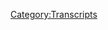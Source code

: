 {{DEFAULTSORT:
    #_TRANSCRIPT_0158:January 21, 2009
}}{{Transcript
    | title         = [[158: January 21, 2009]]
    | caption       = [https://knowledgefight.libsyn.com/knowledge-fight-jan-21-2009 Listen to this episode on Libsyn]
    | episodeNumber = [[158: January 21, 2009|158]]
    | length        = 01:33:45
}}

{{MessageBox
    | header     = Warning: Bot Generated Content
    | text       = This transcript was automatically generated by transcription software and likely contains many mistakes and misattributions. Please check the audio for definitive quotes, attribution, and context.
    | image      = N3yvass4myg91.webp
    | imagewidth = 50px
    | id         = warning
}}

{{TranscriptBlock
    | name      = Unknown Speaker
    | timestamp = 00:00:00.000
    | text      = Andy in Kansas, you're on the air, thanks for holding.
}}

{{TranscriptBlock
    | name      = Unknown Speaker
    | timestamp = 00:00:04.080
    | text      = Hello Alex, I'm a first time caller, I'm a huge fan, I love your work.
}}

{{TranscriptBlock
    | name      = Unknown Speaker
    | timestamp = 00:00:07.280
    | text      = I love you.
}}

{{TranscriptBlock
    | name      = Unknown Speaker
    | timestamp = 00:00:07.780
    | text      = Hey everybody, welcome back to Knowledge Fight, I'm Dan.
}}

{{TranscriptBlock
    | name      = Unknown Speaker
    | timestamp = 00:00:10.320
    | text      = I'm Jordan.
}}

{{TranscriptBlock
    | name      = Unknown Speaker
    | timestamp = 00:00:10.960
    | text      = We're a couple dudes, like to sit around, drink novelty beverages, and talk a little bit about Alex Jones.
}}

{{TranscriptBlock
    | name      = Unknown Speaker
    | timestamp = 00:00:15.080
    | text      = Indeed we do, Dan.
}}

{{TranscriptBlock
    | name      = Unknown Speaker
    | timestamp = 00:00:16.879
    | text      = Mm-hmm.
}}

{{TranscriptBlock
    | name      = Unknown Speaker
    | timestamp = 00:00:17.519
    | text      = Dan.
}}

{{TranscriptBlock
    | name      = Unknown Speaker
    | timestamp = 00:00:18.019
    | text      = Yeah.
}}

{{TranscriptBlock
    | name      = Unknown Speaker
    | timestamp = 00:00:18.519
    | text      = Dan.
}}

{{TranscriptBlock
    | name      = Unknown Speaker
    | timestamp = 00:00:19.019
    | text      = What's up, sir?
}}

{{TranscriptBlock
    | name      = Unknown Speaker
    | timestamp = 00:00:19.519
    | text      = It's been a while since I've been here.
}}

{{TranscriptBlock
    | name      = Unknown Speaker
    | timestamp = 00:00:20.719
    | text      = Yeah, big thank you to Marty DeRosa for sitting in.
}}

{{TranscriptBlock
    | name      = Unknown Speaker
    | timestamp = 00:00:23.280
    | text      = For sure.
}}

{{TranscriptBlock
    | name      = Unknown Speaker
    | timestamp = 00:00:24.079
    | text      = Absolutely fantastic.
}}

{{TranscriptBlock
    | name      = Unknown Speaker
    | timestamp = 00:00:24.800
    | text      = It's a delightful time.
}}

{{TranscriptBlock
    | name      = Unknown Speaker
    | timestamp = 00:00:25.760
    | text      = Absolutely fantastic.
}}

{{TranscriptBlock
    | name      = Unknown Speaker
    | timestamp = 00:00:26.960
    | text      = Yeah, good times.
}}

{{TranscriptBlock
    | name      = Unknown Speaker
    | timestamp = 00:00:27.920
    | text      = But Dan, it has been so long since I've been here.
}}

{{TranscriptBlock
    | name      = Unknown Speaker
    | timestamp = 00:00:30.800
    | text      = Yes.
}}

{{TranscriptBlock
    | name      = Unknown Speaker
    | timestamp = 00:00:31.519
    | text      = That I don't even remember what the hell our show is about.
}}

{{TranscriptBlock
    | name      = Unknown Speaker
    | timestamp = 00:00:34.560
    | text      = So could you refresh my memory on what it is you're doing?
}}

{{TranscriptBlock
    | name      = Unknown Speaker
    | timestamp = 00:00:37.920
    | text      = So I, about a year and a half ago, decided I'm going to learn everything there is to learn about Alex Jones.
}}

{{TranscriptBlock
    | name      = Unknown Speaker
    | timestamp = 00:00:43.200
    | text      = Right, because you're sane.
}}

{{TranscriptBlock
    | name      = Unknown Speaker
    | timestamp = 00:00:44.719
    | text      = You decided to live a normal life.
}}

{{TranscriptBlock
    | name      = Unknown Speaker
    | timestamp = 00:00:47.840
    | text      = And at this point, you know very little about Alex Jones, or retain very little of the information.
}}

{{TranscriptBlock
    | name      = Unknown Speaker
    | timestamp = 00:00:52.880
    | text      = Yeah, I heard Marty's very direct criticism.
}}

{{TranscriptBlock
    | name      = Unknown Speaker
    | timestamp = 00:00:56.560
    | text      = How dare you, sir?
}}

{{TranscriptBlock
    | name      = Unknown Speaker
    | timestamp = 00:00:58.000
    | text      = He would argue that's not criticism, and I defend that assertion.
}}

{{TranscriptBlock
    | name      = Unknown Speaker
    | timestamp = 00:01:00.799
    | text      = But yeah, I know a lot about him.
}}

{{TranscriptBlock
    | name      = Unknown Speaker
    | timestamp = 00:01:02.399
    | text      = You don't know much about him.
}}

{{TranscriptBlock
    | name      = Unknown Speaker
    | timestamp = 00:01:03.520
    | text      = Nope.
}}

{{TranscriptBlock
    | name      = Unknown Speaker
    | timestamp = 00:01:04.400
    | text      = There's our fun.
}}

{{TranscriptBlock
    | name      = Unknown Speaker
    | timestamp = 00:01:05.359
    | text      = Also today, doing a, I want to give a special thank you to you for still making it over here after shows and working all day.
}}

{{TranscriptBlock
    | name      = Unknown Speaker
    | timestamp = 00:01:13.519
    | text      = You're going the extra mile, and I really appreciate it.
}}

{{TranscriptBlock
    | name      = Unknown Speaker
    | timestamp = 00:01:15.359
    | text      = Yeah, yeah, yeah.
}}

{{TranscriptBlock
    | name      = Unknown Speaker
    | timestamp = 00:01:16.000
    | text      = I think I'm about to lose my mind.
}}

{{TranscriptBlock
    | name      = Unknown Speaker
    | timestamp = 00:01:18.000
    | text      = I think I'm on three hours sleep.
}}

{{TranscriptBlock
    | name      = Unknown Speaker
    | timestamp = 00:01:20.959
    | text      = Yeah.
}}

{{TranscriptBlock
    | name      = Unknown Speaker
    | timestamp = 00:01:21.439
    | text      = I've worked about 15 hours straight now.
}}

{{TranscriptBlock
    | name      = Unknown Speaker
    | timestamp = 00:01:23.599
    | text      = Just got off stage.
}}

{{TranscriptBlock
    | name      = Unknown Speaker
    | timestamp = 00:01:24.640
    | text      = Just got off stage.
}}

{{TranscriptBlock
    | name      = Unknown Speaker
    | timestamp = 00:01:25.599
    | text      = Just got off stage, and now I'm here.
}}

{{TranscriptBlock
    | name      = Unknown Speaker
    | timestamp = 00:01:27.359
    | text      = So here we go.
}}

{{TranscriptBlock
    | name      = Unknown Speaker
    | timestamp = 00:01:29.680
    | text      = Frankly, I might have just got off stage.
}}

{{TranscriptBlock
    | name      = Unknown Speaker
    | timestamp = 00:01:32.159
    | text      = I did not remember getting here.
}}

{{TranscriptBlock
    | name      = Unknown Speaker
    | timestamp = 00:01:33.840
    | text      = This could be a fever dream.
}}

{{TranscriptBlock
    | name      = Unknown Speaker
    | timestamp = 00:01:35.200
    | text      = This was a long ways away, and I don't remember how long it took.
}}

{{TranscriptBlock
    | name      = Unknown Speaker
    | timestamp = 00:01:39.040
    | text      = So before we get into this, today we're going to be going over, what is this, January 21st of 2009.
}}

{{TranscriptBlock
    | name      = Unknown Speaker
    | timestamp = 00:01:45.920
    | text      = All right.
}}

{{TranscriptBlock
    | name      = Unknown Speaker
    | timestamp = 00:01:46.799
    | text      = One day into Barack Hussein Obama's presidency.
}}

{{TranscriptBlock
    | name      = Unknown Speaker
    | timestamp = 00:01:50.000
    | text      = Not gonna lie, that feels present.
}}

{{TranscriptBlock
    | name      = Unknown Speaker
    | timestamp = 00:01:52.000
    | text      = One day.
}}

{{TranscriptBlock
    | name      = Unknown Speaker
    | timestamp = 00:01:52.640
    | text      = All right, all right.
}}

{{TranscriptBlock
    | name      = Unknown Speaker
    | timestamp = 00:01:54.079
    | text      = Keep that in mind.
}}

{{TranscriptBlock
    | name      = Unknown Speaker
    | timestamp = 00:01:54.879
    | text      = So he gave him a chance, as we know.
}}

{{TranscriptBlock
    | name      = Unknown Speaker
    | timestamp = 00:01:56.879
    | text      = Yes.
}}

{{TranscriptBlock
    | name      = Unknown Speaker
    | timestamp = 00:01:57.439
    | text      = If we look back on what he said in the present and compare it with what he did now,
}}

{{TranscriptBlock
    | name      = Unknown Speaker
    | timestamp = 00:02:03.359
    | text      = he obviously really believed that Obama could bring some hope and change.
}}

{{TranscriptBlock
    | name      = Unknown Speaker
    | timestamp = 00:02:07.920
    | text      = We all got caught up in the fervor.
}}

{{TranscriptBlock
    | name      = Unknown Speaker
    | timestamp = 00:02:09.360
    | text      = He didn't want to be cynical.
}}

{{TranscriptBlock
    | name      = Unknown Speaker
    | timestamp = 00:02:10.639
    | text      = We all got caught up in the fervor.
}}

{{TranscriptBlock
    | name      = Unknown Speaker
    | timestamp = 00:02:12.479
    | text      = So Alex, I'm assuming, says, here is what we hope Obama fixes,
}}

{{TranscriptBlock
    | name      = Unknown Speaker
    | timestamp = 00:02:18.960
    | text      = and here is what we think Obama should do to fix these problems.
}}

{{TranscriptBlock
    | name      = Unknown Speaker
    | timestamp = 00:02:22.159
    | text      = Let's have reasonable expectations.
}}

{{TranscriptBlock
    | name      = Unknown Speaker
    | timestamp = 00:02:23.919
    | text      = Exactly.
}}

{{TranscriptBlock
    | name      = Unknown Speaker
    | timestamp = 00:02:24.800
    | text      = Just like he would ask of people on Trump's inauguration day, be reasonable.
}}

{{TranscriptBlock
    | name      = Unknown Speaker
    | timestamp = 00:02:30.319
    | text      = Let's push our hands across the aisle for a big, hearty handshake and hope for the future.
}}

{{TranscriptBlock
    | name      = Unknown Speaker
    | timestamp = 00:02:35.840
    | text      = We will see what he says, but something that gives me hope for the future is our...
}}

{{TranscriptBlock
    | name      = Unknown Speaker
    | timestamp = 00:02:40.400
    | text      = Yes!
}}

{{TranscriptBlock
    | name      = Unknown Speaker
    | timestamp = 00:02:41.520
    | text      = Wonderful transition, Dan.
}}

{{TranscriptBlock
    | name      = Unknown Speaker
    | timestamp = 00:02:42.960
    | text      = Thank you.
}}

{{TranscriptBlock
    | name      = Unknown Speaker
    | timestamp = 00:02:43.439
    | text      = A couple of our new donors.
}}

{{TranscriptBlock
    | name      = Unknown Speaker
    | timestamp = 00:02:44.560
    | text      = I'd like to give a shout out.
}}

{{TranscriptBlock
    | name      = Unknown Speaker
    | timestamp = 00:02:45.680
    | text      = What's going on out there, Jonathan M.?
}}

{{TranscriptBlock
    | name      = Unknown Speaker
    | timestamp = 00:02:48.000
    | text      = I'm a policy wonk.
}}

{{TranscriptBlock
    | name      = Unknown Speaker
    | timestamp = 00:02:49.360
    | text      = Thank you so much.
}}

{{TranscriptBlock
    | name      = Unknown Speaker
    | timestamp = 00:02:50.400
    | text      = Thank you very much, Jonathan.
}}

{{TranscriptBlock
    | name      = Unknown Speaker
    | timestamp = 00:02:52.639
    | text      = Thank you for becoming a policy wonk.
}}

{{TranscriptBlock
    | name      = Unknown Speaker
    | timestamp = 00:02:54.560
    | text      = Also, thank you very much for not being Jonathan Franzen.
}}

{{TranscriptBlock
    | name      = Unknown Speaker
    | timestamp = 00:02:57.360
    | text      = He's a shit writer.
}}

{{TranscriptBlock
    | name      = Unknown Speaker
    | timestamp = 00:02:58.879
    | text      = I hate him.
}}

{{TranscriptBlock
    | name      = Unknown Speaker
    | timestamp = 00:02:59.599
    | text      = I hate him.
}}

{{TranscriptBlock
    | name      = Unknown Speaker
    | timestamp = 00:03:00.719
    | text      = He's bringing out a weird mood in you.
}}

{{TranscriptBlock
    | name      = Unknown Speaker
    | timestamp = 00:03:02.960
    | text      = I'm furious at Jonathan Franzen for some reason.
}}

{{TranscriptBlock
    | name      = Unknown Speaker
    | timestamp = 00:03:05.759
    | text      = As tired as you are, I'm fairly tired too,
}}

{{TranscriptBlock
    | name      = Unknown Speaker
    | timestamp = 00:03:08.080
    | text      = and I can't pull up my mental Rolodex of what I think about Jonathan Franzen.
}}

{{TranscriptBlock
    | name      = Unknown Speaker
    | timestamp = 00:03:13.840
    | text      = I'm not entirely sure.
}}

{{TranscriptBlock
    | name      = Unknown Speaker
    | timestamp = 00:03:14.800
    | text      = I'm gonna have to get back to you on the next episode.
}}

{{TranscriptBlock
    | name      = Unknown Speaker
    | timestamp = 00:03:16.639
    | text      = It's not hard.
}}

{{TranscriptBlock
    | name      = Unknown Speaker
    | timestamp = 00:03:17.439
    | text      = Something I am sure of is how much I appreciate.
}}

{{TranscriptBlock
    | name      = Unknown Speaker
    | timestamp = 00:03:19.520
    | text      = Nicely done.
}}

{{TranscriptBlock
    | name      = Unknown Speaker
    | timestamp = 00:03:20.080
    | text      = That's two for two, Dan.
}}

{{TranscriptBlock
    | name      = Unknown Speaker
    | timestamp = 00:03:21.680
    | text      = Autopilot.
}}

{{TranscriptBlock
    | name      = Unknown Speaker
    | timestamp = 00:03:24.639
    | text      = Thank you so much to our new donor, Sam.
}}

{{TranscriptBlock
    | name      = Unknown Speaker
    | timestamp = 00:03:26.639
    | text      = Thank you so much.
}}

{{TranscriptBlock
    | name      = Unknown Speaker
    | timestamp = 00:03:27.759
    | text      = I'm a policy wonk.
}}

{{TranscriptBlock
    | name      = Unknown Speaker
    | timestamp = 00:03:28.960
    | text      = Oh, shit.
}}

{{TranscriptBlock
    | name      = Unknown Speaker
    | timestamp = 00:03:29.599
    | text      = That one cut off already.
}}

{{TranscriptBlock
    | name      = Unknown Speaker
    | timestamp = 00:03:30.240
    | text      = Thank you very much, Sam.
}}

{{TranscriptBlock
    | name      = Unknown Speaker
    | timestamp = 00:03:31.199
    | text      = Thank you very much.
}}

{{TranscriptBlock
    | name      = Unknown Speaker
    | timestamp = 00:03:32.240
    | text      = We appreciate it.
}}

{{TranscriptBlock
    | name      = Unknown Speaker
    | timestamp = 00:03:32.960
    | text      = Also, one more thank you so much to Evan.
}}

{{TranscriptBlock
    | name      = Unknown Speaker
    | timestamp = 00:03:35.759
    | text      = I'm a policy wonk.
}}

{{TranscriptBlock
    | name      = Unknown Speaker
    | timestamp = 00:03:36.960
    | text      = You all are now policy wonks.
}}

{{TranscriptBlock
    | name      = Unknown Speaker
    | timestamp = 00:03:38.159
    | text      = Thank you very much.
}}

{{TranscriptBlock
    | name      = Unknown Speaker
    | timestamp = 00:03:39.280
    | text      = If you would like to become a policy wonk yourself out there,
}}

{{TranscriptBlock
    | name      = Unknown Speaker
    | timestamp = 00:03:41.439
    | text      = you can do so by going to our website, knowledgefight.com.
}}

{{TranscriptBlock
    | name      = Unknown Speaker
    | timestamp = 00:03:43.599
    | text      = Click the support to show button.
}}

{{TranscriptBlock
    | name      = Unknown Speaker
    | timestamp = 00:03:45.199
    | text      = That really helps out.
}}

{{TranscriptBlock
    | name      = Unknown Speaker
    | timestamp = 00:03:46.800
    | text      = It makes this doable.
}}

{{TranscriptBlock
    | name      = Unknown Speaker
    | timestamp = 00:03:49.439
    | text      = We appreciate it.
}}

{{TranscriptBlock
    | name      = Unknown Speaker
    | timestamp = 00:03:50.159
    | text      = Also, I did get some messages.
}}

{{TranscriptBlock
    | name      = Unknown Speaker
    | timestamp = 00:03:52.960
    | text      = Buttons are sent.
}}

{{TranscriptBlock
    | name      = Unknown Speaker
    | timestamp = 00:03:54.240
    | text      = They're being sent out.
}}

{{TranscriptBlock
    | name      = Unknown Speaker
    | timestamp = 00:03:56.080
    | text      = I've not given you the addresses.
}}

{{TranscriptBlock
    | name      = Unknown Speaker
    | timestamp = 00:03:57.520
    | text      = Hold on one second.
}}

{{TranscriptBlock
    | name      = Unknown Speaker
    | timestamp = 00:03:58.960
    | text      = I have had eight different goddamn buttons returned.
}}

{{TranscriptBlock
    | name      = Unknown Speaker
    | timestamp = 00:04:03.039
    | text      = What?
}}

{{TranscriptBlock
    | name      = Unknown Speaker
    | timestamp = 00:04:03.360
    | text      = I just got one.
}}

{{TranscriptBlock
    | name      = Unknown Speaker
    | timestamp = 00:04:04.479
    | text      = I've had so many buttons returned.
}}

{{TranscriptBlock
    | name      = Unknown Speaker
    | timestamp = 00:04:06.400
    | text      = I have not heard about this.
}}

{{TranscriptBlock
    | name      = Unknown Speaker
    | timestamp = 00:04:07.599
    | text      = One of them I sent two months ago,
}}

{{TranscriptBlock
    | name      = Unknown Speaker
    | timestamp = 00:04:10.080
    | text      = and it showed up in my mail last week.
}}

{{TranscriptBlock
    | name      = Unknown Speaker
    | timestamp = 00:04:14.800
    | text      = I'm trying to send you buttons.
}}

{{TranscriptBlock
    | name      = Unknown Speaker
    | timestamp = 00:04:16.240
    | text      = Now, granted, not doing a good job at it very clearly.
}}

{{TranscriptBlock
    | name      = Unknown Speaker
    | timestamp = 00:04:19.519
    | text      = That's not on you.
}}

{{TranscriptBlock
    | name      = Unknown Speaker
    | timestamp = 00:04:20.079
    | text      = That's on the postal service.
}}

{{TranscriptBlock
    | name      = Unknown Speaker
    | timestamp = 00:04:21.439
    | text      = The band.
}}

{{TranscriptBlock
    | name      = Unknown Speaker
    | timestamp = 00:04:22.079
    | text      = I kind of feel like it's not.
}}

{{TranscriptBlock
    | name      = Unknown Speaker
    | timestamp = 00:04:23.519
    | text      = It might just be my shitty handwriting.
}}

{{TranscriptBlock
    | name      = Unknown Speaker
    | timestamp = 00:04:25.279
    | text      = It could be your shitty handwriting.
}}

{{TranscriptBlock
    | name      = Unknown Speaker
    | timestamp = 00:04:26.720
    | text      = Also, I think one of them at least was probably sent overseas,
}}

{{TranscriptBlock
    | name      = Unknown Speaker
    | timestamp = 00:04:30.480
    | text      = and we don't know how to send things overseas.
}}

{{TranscriptBlock
    | name      = Unknown Speaker
    | timestamp = 00:04:32.000
    | text      = No, we don't.
}}

{{TranscriptBlock
    | name      = Unknown Speaker
    | timestamp = 00:04:33.839
    | text      = I think if you got one I sent you from overseas,
}}

{{TranscriptBlock
    | name      = Unknown Speaker
    | timestamp = 00:04:36.639
    | text      = then that was a heroic effort on my part.
}}

{{TranscriptBlock
    | name      = Unknown Speaker
    | timestamp = 00:04:39.439
    | text      = If you requested a button a couple months ago and didn't get one,
}}

{{TranscriptBlock
    | name      = Unknown Speaker
    | timestamp = 00:04:42.959
    | text      = or you just want one,
}}

{{TranscriptBlock
    | name      = Unknown Speaker
    | timestamp = 00:04:45.120
    | text      = you can send us a message at knowledgefight at gmail.com.
}}

{{TranscriptBlock
    | name      = Unknown Speaker
    | timestamp = 00:04:47.680
    | text      = And we'll do our best.
}}

{{TranscriptBlock
    | name      = Unknown Speaker
    | timestamp = 00:04:48.639
    | text      = Please do.
}}

{{TranscriptBlock
    | name      = Unknown Speaker
    | timestamp = 00:04:49.360
    | text      = I swear to you, I have put every button.
}}

{{TranscriptBlock
    | name      = Unknown Speaker
    | timestamp = 00:04:53.519
    | text      = I believe you.
}}

{{TranscriptBlock
    | name      = Unknown Speaker
    | timestamp = 00:04:54.319
    | text      = Taped the shit out of an envelope.
}}

{{TranscriptBlock
    | name      = Unknown Speaker
    | timestamp = 00:04:56.399
    | text      = After the first attempt, yes.
}}

{{TranscriptBlock
    | name      = Unknown Speaker
    | timestamp = 00:04:57.519
    | text      = Yeah, the first attempt did not go well.
}}

{{TranscriptBlock
    | name      = Unknown Speaker
    | timestamp = 00:04:59.040
    | text      = We gotta, you know, you live and learn.
}}

{{TranscriptBlock
    | name      = Unknown Speaker
    | timestamp = 00:05:00.480
    | text      = Yeah, so I have done every single one of them,
}}

{{TranscriptBlock
    | name      = Unknown Speaker
    | timestamp = 00:05:02.959
    | text      = and I've had a shit ton returned.
}}

{{TranscriptBlock
    | name      = Unknown Speaker
    | timestamp = 00:05:04.319
    | text      = So if you requested a button and you did not get one,
}}

{{TranscriptBlock
    | name      = Unknown Speaker
    | timestamp = 00:05:07.439
    | text      = please just remind me and I will send them out to you again.
}}

{{TranscriptBlock
    | name      = Unknown Speaker
    | timestamp = 00:05:10.160
    | text      = And also, we'll have tons of buttons in Austin
}}

{{TranscriptBlock
    | name      = Unknown Speaker
    | timestamp = 00:05:13.759
    | text      = when we are down there for our live show,
}}

{{TranscriptBlock
    | name      = Unknown Speaker
    | timestamp = 00:05:15.439
    | text      = June 15th at Beerland.
}}

{{TranscriptBlock
    | name      = Unknown Speaker
    | timestamp = 00:05:17.519
    | text      = Nice plug.
}}

{{TranscriptBlock
    | name      = Unknown Speaker
    | timestamp = 00:05:18.319
    | text      = Plenty of buttons.
}}

{{TranscriptBlock
    | name      = Unknown Speaker
    | timestamp = 00:05:19.519
    | text      = We're just gonna throw them at the crowd like it's a...
}}

{{TranscriptBlock
    | name      = Unknown Speaker
    | timestamp = 00:05:21.360
    | text      = Let me tell you something.
}}

{{TranscriptBlock
    | name      = Unknown Speaker
    | timestamp = 00:05:22.720
    | text      = Seats going fast.
}}

{{TranscriptBlock
    | name      = Unknown Speaker
    | timestamp = 00:05:23.920
    | text      = Totally.
}}

{{TranscriptBlock
    | name      = Unknown Speaker
    | timestamp = 00:05:24.480
    | text      = Don't think they have seats.
}}

{{TranscriptBlock
    | name      = Unknown Speaker
    | timestamp = 00:05:27.279
    | text      = Think it might be a standing room only situation.
}}

{{TranscriptBlock
    | name      = Unknown Speaker
    | timestamp = 00:05:29.839
    | text      = But you know what?
}}

{{TranscriptBlock
    | name      = Unknown Speaker
    | timestamp = 00:05:30.800
    | text      = Could be.
}}

{{TranscriptBlock
    | name      = Unknown Speaker
    | timestamp = 00:05:31.439
    | text      = If it is, that might be trouble.
}}

{{TranscriptBlock
    | name      = Unknown Speaker
    | timestamp = 00:05:34.800
    | text      = A two hour long podcast about Alex Jones, standing room only.
}}

{{TranscriptBlock
    | name      = Unknown Speaker
    | timestamp = 00:05:38.639
    | text      = Ooh, that might be weird.
}}

{{TranscriptBlock
    | name      = Unknown Speaker
    | timestamp = 00:05:39.759
    | text      = Yeah, we can't do that.
}}

{{TranscriptBlock
    | name      = Unknown Speaker
    | timestamp = 00:05:40.560
    | text      = I'm excited for this.
}}

{{TranscriptBlock
    | name      = Unknown Speaker
    | timestamp = 00:05:41.600
    | text      = Let's buy some chairs.
}}

{{TranscriptBlock
    | name      = Unknown Speaker
    | timestamp = 00:05:42.720
    | text      = Oh man.
}}

{{TranscriptBlock
    | name      = Unknown Speaker
    | timestamp = 00:05:43.519
    | text      = Yeah, we'll see what happens.
}}

{{TranscriptBlock
    | name      = Unknown Speaker
    | timestamp = 00:05:44.319
    | text      = Let's buy some chairs?
}}

{{TranscriptBlock
    | name      = Unknown Speaker
    | timestamp = 00:05:45.680
    | text      = I don't know.
}}

{{TranscriptBlock
    | name      = Unknown Speaker
    | timestamp = 00:05:46.000
    | text      = We're gonna need a lot more policy walks to buy chairs.
}}

{{TranscriptBlock
    | name      = Unknown Speaker
    | timestamp = 00:05:48.240
    | text      = Imagine a situation where people are watching a podcast standing up.
}}

{{TranscriptBlock
    | name      = Unknown Speaker
    | timestamp = 00:05:50.879
    | text      = That's gotta be so...
}}

{{TranscriptBlock
    | name      = Unknown Speaker
    | timestamp = 00:05:51.600
    | text      = I don't know.
}}

{{TranscriptBlock
    | name      = Unknown Speaker
    | timestamp = 00:05:52.160
    | text      = It's like the Comedians of Comedy tour, man.
}}

{{TranscriptBlock
    | name      = Unknown Speaker
    | timestamp = 00:05:54.240
    | text      = Patton Oswalt, Maria Bamford.
}}

{{TranscriptBlock
    | name      = Unknown Speaker
    | timestamp = 00:05:56.240
    | text      = They were...
}}

{{TranscriptBlock
    | name      = Unknown Speaker
    | timestamp = 00:05:57.199
    | text      = We are neither of them.
}}

{{TranscriptBlock
    | name      = Unknown Speaker
    | timestamp = 00:05:58.399
    | text      = Right.
}}

{{TranscriptBlock
    | name      = Unknown Speaker
    | timestamp = 00:05:58.720
    | text      = That's true.
}}

{{TranscriptBlock
    | name      = Unknown Speaker
    | timestamp = 00:05:59.279
    | text      = And our show would be us sitting down talking about Alex Jones.
}}

{{TranscriptBlock
    | name      = Unknown Speaker
    | timestamp = 00:06:02.959
    | text      = Right.
}}

{{TranscriptBlock
    | name      = Unknown Speaker
    | timestamp = 00:06:03.439
    | text      = Right, right, right.
}}

{{TranscriptBlock
    | name      = Unknown Speaker
    | timestamp = 00:06:04.079
    | text      = We would have to stand up the whole show.
}}

{{TranscriptBlock
    | name      = Unknown Speaker
    | timestamp = 00:06:06.399
    | text      = I'm like, I don't want to do that.
}}

{{TranscriptBlock
    | name      = Unknown Speaker
    | timestamp = 00:06:07.360
    | text      = We should have this off air.
}}

{{TranscriptBlock
    | name      = Unknown Speaker
    | timestamp = 00:06:09.199
    | text      = Yeah, probably.
}}

{{TranscriptBlock
    | name      = Unknown Speaker
    | timestamp = 00:06:10.240
    | text      = Something else that should have been off air is Alex Jones making this admission,
}}

{{TranscriptBlock
    | name      = Unknown Speaker
    | timestamp = 00:06:13.920
    | text      = which is our out of context drop for today.
}}

{{TranscriptBlock
    | name      = Unknown Speaker
    | timestamp = 00:06:15.680
    | text      = Okay.
}}

{{TranscriptBlock
    | name      = Unknown Speaker
    | timestamp = 00:06:16.240
    | text      = Well, I have to say this.
}}

{{TranscriptBlock
    | name      = Unknown Speaker
    | timestamp = 00:06:17.439
    | text      = I've done cocaine twice.
}}

{{TranscriptBlock
    | name      = Unknown Speaker
    | timestamp = 00:06:19.680
    | text      = When I was like 15, 16, I'd be at a party or something, and somebody'd say,
}}

{{TranscriptBlock
    | name      = Unknown Speaker
    | timestamp = 00:06:25.680
    | text      = you know, there's some cocaine in this joint or in this cigarette,
}}

{{TranscriptBlock
    | name      = Unknown Speaker
    | timestamp = 00:06:29.519
    | text      = and you'd smoke some of it.
}}

{{TranscriptBlock
    | name      = Unknown Speaker
    | timestamp = 00:06:30.399
    | text      = It would just make me feel like a dirty coffee high.
}}

{{TranscriptBlock
    | name      = Unknown Speaker
    | timestamp = 00:06:35.120
    | text      = Alex.
}}

{{TranscriptBlock
    | name      = Unknown Speaker
    | timestamp = 00:06:36.720
    | text      = Alex.
}}

{{TranscriptBlock
    | name      = Unknown Speaker
    | timestamp = 00:06:39.759
    | text      = Alex.
}}

{{TranscriptBlock
    | name      = Unknown Speaker
    | timestamp = 00:06:40.639
    | text      = Oh, so one of these kids was offering me drugs.
}}

{{TranscriptBlock
    | name      = Unknown Speaker
    | timestamp = 00:06:44.720
    | text      = They were offering me...
}}

{{TranscriptBlock
    | name      = Unknown Speaker
    | timestamp = 00:06:45.680
    | text      = I took heroin, and then later on, I smoked a joint.
}}

{{TranscriptBlock
    | name      = Unknown Speaker
    | timestamp = 00:06:49.279
    | text      = And I'll tell you right now, this joint, that's out of control.
}}

{{TranscriptBlock
    | name      = Unknown Speaker
    | timestamp = 00:06:52.720
    | text      = These kids with their drugs these days.
}}

{{TranscriptBlock
    | name      = Unknown Speaker
    | timestamp = 00:06:54.319
    | text      = I would...
}}

{{TranscriptBlock
    | name      = Unknown Speaker
    | timestamp = 00:06:54.879
    | text      = I'm definitely not an off duty writer for a...
}}

{{TranscriptBlock
    | name      = Unknown Speaker
    | timestamp = 00:06:58.000
    | text      = 21 Jump Street.
}}

{{TranscriptBlock
    | name      = Unknown Speaker
    | timestamp = 00:06:59.279
    | text      = Yeah, exactly.
}}

{{TranscriptBlock
    | name      = Unknown Speaker
    | timestamp = 00:07:00.560
    | text      = I want to say, first of all, Alex Jones seems to do every drug twice.
}}

{{TranscriptBlock
    | name      = Unknown Speaker
    | timestamp = 00:07:04.639
    | text      = He seems to every single time he brings one up, he's like, I've done it twice.
}}

{{TranscriptBlock
    | name      = Unknown Speaker
    | timestamp = 00:07:07.759
    | text      = Well, yeah, but you don't know for the first time.
}}

{{TranscriptBlock
    | name      = Unknown Speaker
    | timestamp = 00:07:10.160
    | text      = That's true.
}}

{{TranscriptBlock
    | name      = Unknown Speaker
    | timestamp = 00:07:10.720
    | text      = And frankly, I think two isn't even enough.
}}

{{TranscriptBlock
    | name      = Unknown Speaker
    | timestamp = 00:07:14.240
    | text      = Two isn't even enough. You need three to develop a pattern.
}}

{{TranscriptBlock
    | name      = Unknown Speaker
    | timestamp = 00:07:17.279
    | text      = That's called the scientific method, Dan.
}}

{{TranscriptBlock
    | name      = Unknown Speaker
    | timestamp = 00:07:20.319
    | text      = Even when doing drugs, Alex doesn't believe in science.
}}

{{TranscriptBlock
    | name      = Unknown Speaker
    | timestamp = 00:07:23.759
    | text      = Smoking cocaine in a joint won't do anything to you.
}}

{{TranscriptBlock
    | name      = Unknown Speaker
    | timestamp = 00:07:27.120
    | text      = It's a bad idea.
}}

{{TranscriptBlock
    | name      = Unknown Speaker
    | timestamp = 00:07:28.079
    | text      = If you inhale...
}}

{{TranscriptBlock
    | name      = Unknown Speaker
    | timestamp = 00:07:29.199
    | text      = If you breathe some of the cocaine into your mouth, it'll make your mouth numb.
}}

{{TranscriptBlock
    | name      = Unknown Speaker
    | timestamp = 00:07:33.680
    | text      = I don't remember exactly what it is,
}}

{{TranscriptBlock
    | name      = Unknown Speaker
    | timestamp = 00:07:34.879
    | text      = but the point at which it would be combustible or boilable,
}}

{{TranscriptBlock
    | name      = Unknown Speaker
    | timestamp = 00:07:38.879
    | text      = you're not going to get it with a cherry on a joint.
}}

{{TranscriptBlock
    | name      = Unknown Speaker
    | timestamp = 00:07:40.959
    | text      = It doesn't do anything.
}}

{{TranscriptBlock
    | name      = Unknown Speaker
    | timestamp = 00:07:41.839
    | text      = He was smoking crack.
}}

{{TranscriptBlock
    | name      = Unknown Speaker
    | timestamp = 00:07:43.279
    | text      = There's a reason crack pipes get really, really hot.
}}

{{TranscriptBlock
    | name      = Unknown Speaker
    | timestamp = 00:07:46.480
    | text      = And why you have to cook the cocaine into crack to change that boiling point.
}}

{{TranscriptBlock
    | name      = Unknown Speaker
    | timestamp = 00:07:51.439
    | text      = Who's putting cocaine...
}}

{{TranscriptBlock
    | name      = Unknown Speaker
    | timestamp = 00:07:52.639
    | text      = Also, what, what, what?
}}

{{TranscriptBlock
    | name      = Unknown Speaker
    | timestamp = 00:07:54.240
    | text      = This is like 25 years ago.
}}

{{TranscriptBlock
    | name      = Unknown Speaker
    | timestamp = 00:07:56.160
    | text      = Maybe children.
}}

{{TranscriptBlock
    | name      = Unknown Speaker
    | timestamp = 00:07:56.720
    | text      = That's possible.
}}

{{TranscriptBlock
    | name      = Unknown Speaker
    | timestamp = 00:07:57.439
    | text      = It's 15-year-olds.
}}

{{TranscriptBlock
    | name      = Unknown Speaker
    | timestamp = 00:07:58.240
    | text      = Yeah, that's true.
}}

{{TranscriptBlock
    | name      = Unknown Speaker
    | timestamp = 00:07:58.879
    | text      = And maybe they're, you know, like, sprinkle some cocaine in here.
}}

{{TranscriptBlock
    | name      = Unknown Speaker
    | timestamp = 00:08:03.279
    | text      = And I'm going out on a limb.
}}

{{TranscriptBlock
    | name      = Unknown Speaker
    | timestamp = 00:08:06.319
    | text      = If the story is true, which it probably isn't.
}}

{{TranscriptBlock
    | name      = Unknown Speaker
    | timestamp = 00:08:08.720
    | text      = Probably not.
}}

{{TranscriptBlock
    | name      = Unknown Speaker
    | timestamp = 00:08:09.279
    | text      = If it is true, Alex, they were fucking with you.
}}

{{TranscriptBlock
    | name      = Unknown Speaker
    | timestamp = 00:08:13.199
    | text      = It could be.
}}

{{TranscriptBlock
    | name      = Unknown Speaker
    | timestamp = 00:08:14.560
    | text      = There's no way.
}}

{{TranscriptBlock
    | name      = Unknown Speaker
    | timestamp = 00:08:15.680
    | text      = That's a waste of good coke.
}}

{{TranscriptBlock
    | name      = Unknown Speaker
    | timestamp = 00:08:17.199
    | text      = So anyway, let's jump into this, George.
}}

{{TranscriptBlock
    | name      = Unknown Speaker
    | timestamp = 00:08:19.040
    | text      = Or if you're 15 or 16, probably bad coke at the time.
}}

{{TranscriptBlock
    | name      = Unknown Speaker
    | timestamp = 00:08:21.600
    | text      = I would assume so, especially in like the 70s.
}}

{{TranscriptBlock
    | name      = Unknown Speaker
    | timestamp = 00:08:23.839
    | text      = Yeah, yeah.
}}

{{TranscriptBlock
    | name      = Unknown Speaker
    | timestamp = 00:08:24.560
    | text      = No, 80s?
}}

{{TranscriptBlock
    | name      = Unknown Speaker
    | timestamp = 00:08:25.439
    | text      = 80s.
}}

{{TranscriptBlock
    | name      = Unknown Speaker
    | timestamp = 00:08:26.879
    | text      = Anyway, back to the main matter at hand.
}}

{{TranscriptBlock
    | name      = Unknown Speaker
    | timestamp = 00:08:30.079
    | text      = That is, Barack Obama is now the president of the United States.
}}

{{TranscriptBlock
    | name      = Unknown Speaker
    | timestamp = 00:08:33.679
    | text      = Smoking, smoking coke.
}}

{{TranscriptBlock
    | name      = Unknown Speaker
    | timestamp = 00:08:35.120
    | text      = For one day, here's where Alex Jones's fucking stupid head is at.
}}

{{TranscriptBlock
    | name      = Unknown Speaker
    | timestamp = 00:08:39.039
    | text      = Again, not giving him a chance.
}}

{{TranscriptBlock
    | name      = Unknown Speaker
    | timestamp = 00:08:40.799
    | text      = Barack Obama, the one-term senator, who supposedly will save us.
}}

{{TranscriptBlock
    | name      = Unknown Speaker
    | timestamp = 00:08:48.080
    | text      = But then they don't tell the public while they're promising,
}}

{{TranscriptBlock
    | name      = Unknown Speaker
    | timestamp = 00:08:50.720
    | text      = we will save you.
}}

{{TranscriptBlock
    | name      = Unknown Speaker
    | timestamp = 00:08:51.919
    | text      = We will give you jobs.
}}

{{TranscriptBlock
    | name      = Unknown Speaker
    | timestamp = 00:08:52.960
    | text      = We will help you.
}}

{{TranscriptBlock
    | name      = Unknown Speaker
    | timestamp = 00:08:54.240
    | text      = Meanwhile, over a trillion dollars a week is being stolen by a criminal syndicate of
}}

{{TranscriptBlock
    | name      = Unknown Speaker
    | timestamp = 00:08:57.919
    | text      = offshore banks.
}}

{{TranscriptBlock
    | name      = Unknown Speaker
    | timestamp = 00:08:58.960
    | text      = And they told Congress that they are under martial law under the War Powers Act, and
}}

{{TranscriptBlock
    | name      = Unknown Speaker
    | timestamp = 00:09:02.960
    | text      = that's in mainstream news.
}}

{{TranscriptBlock
    | name      = Unknown Speaker
    | timestamp = 00:09:04.559
    | text      = And the public just dances and, you know, the kids are buying all the comic books with
}}

{{TranscriptBlock
    | name      = Unknown Speaker
    | timestamp = 00:09:09.200
    | text      = Obama on the cover as the hero with Superman and Spidey.
}}

{{TranscriptBlock
    | name      = Unknown Speaker
    | timestamp = 00:09:13.360
    | text      = And the people are smiling and feeling good.
}}

{{TranscriptBlock
    | name      = Unknown Speaker
    | timestamp = 00:09:16.559
    | text      = Spidey.
}}

{{TranscriptBlock
    | name      = Unknown Speaker
    | timestamp = 00:09:17.759
    | text      = Spidey.
}}

{{TranscriptBlock
    | name      = Unknown Speaker
    | timestamp = 00:09:19.360
    | text      = You know, Superman, Spidey.
}}

{{TranscriptBlock
    | name      = Unknown Speaker
    | timestamp = 00:09:20.960
    | text      = He's very familiar.
}}

{{TranscriptBlock
    | name      = Unknown Speaker
    | timestamp = 00:09:24.480
    | text      = Well, he is your friendly neighborhood, Spider-Man.
}}

{{TranscriptBlock
    | name      = Unknown Speaker
    | timestamp = 00:09:26.320
    | text      = That's a fair point.
}}

{{TranscriptBlock
    | name      = Unknown Speaker
    | timestamp = 00:09:26.960
    | text      = How do you, what do you, look, Mr. Spider-Man was my dad.
}}

{{TranscriptBlock
    | name      = Unknown Speaker
    | timestamp = 00:09:30.639
    | text      = All right.
}}

{{TranscriptBlock
    | name      = Unknown Speaker
    | timestamp = 00:09:31.279
    | text      = So Congress was not told that they are under martial law based on the War Powers Act.
}}

{{TranscriptBlock
    | name      = Unknown Speaker
    | timestamp = 00:09:37.039
    | text      = Right.
}}

{{TranscriptBlock
    | name      = Unknown Speaker
    | timestamp = 00:09:37.679
    | text      = Dan, let me ask you a question.
}}

{{TranscriptBlock
    | name      = Unknown Speaker
    | timestamp = 00:09:39.120
    | text      = What's the GDP of the United States?
}}

{{TranscriptBlock
    | name      = Unknown Speaker
    | timestamp = 00:09:41.679
    | text      = Lot.
}}

{{TranscriptBlock
    | name      = Unknown Speaker
    | timestamp = 00:09:42.480
    | text      = Like per year?
}}

{{TranscriptBlock
    | name      = Unknown Speaker
    | timestamp = 00:09:43.600
    | text      = A lot.
}}

{{TranscriptBlock
    | name      = Unknown Speaker
    | timestamp = 00:09:44.320
    | text      = What do you say like the budget is?
}}

{{TranscriptBlock
    | name      = Unknown Speaker
    | timestamp = 00:09:46.480
    | text      = A lot.
}}

{{TranscriptBlock
    | name      = Unknown Speaker
    | timestamp = 00:09:47.519
    | text      = Yeah.
}}

{{TranscriptBlock
    | name      = Unknown Speaker
    | timestamp = 00:09:48.080
    | text      = Is it $52 trillion?
}}

{{TranscriptBlock
    | name      = Unknown Speaker
    | timestamp = 00:09:51.679
    | text      = No.
}}

{{TranscriptBlock
    | name      = Unknown Speaker
    | timestamp = 00:09:52.159
    | text      = Such that $1 trillion a week could be stolen?
}}

{{TranscriptBlock
    | name      = Unknown Speaker
    | timestamp = 00:09:55.600
    | text      = Probably not.
}}

{{TranscriptBlock
    | name      = Unknown Speaker
    | timestamp = 00:09:56.320
    | text      = Also, Alex says this, like, I don't know, I don't remember what, if it's in the present
}}

{{TranscriptBlock
    | name      = Unknown Speaker
    | timestamp = 00:10:00.320
    | text      = or in the past, but I can't refine the clip, but he's talking about how, like, there are
}}

{{TranscriptBlock
    | name      = Unknown Speaker
    | timestamp = 00:10:05.600
    | text      = globalists who are making $20 billion an hour.
}}

{{TranscriptBlock
    | name      = Unknown Speaker
    | timestamp = 00:10:09.440
    | text      = It's a lot.
}}

{{TranscriptBlock
    | name      = Unknown Speaker
    | timestamp = 00:10:10.240
    | text      = To me.
}}

{{TranscriptBlock
    | name      = Unknown Speaker
    | timestamp = 00:10:10.639
    | text      = I just think like, I don't know.
}}

{{TranscriptBlock
    | name      = Unknown Speaker
    | timestamp = 00:10:12.080
    | text      = I don't know how that's possible.
}}

{{TranscriptBlock
    | name      = Unknown Speaker
    | timestamp = 00:10:13.440
    | text      = Like business days or just like average.
}}

{{TranscriptBlock
    | name      = Unknown Speaker
    | timestamp = 00:10:16.879
    | text      = They work.
}}

{{TranscriptBlock
    | name      = Unknown Speaker
    | timestamp = 00:10:17.519
    | text      = It's like standups.
}}

{{TranscriptBlock
    | name      = Unknown Speaker
    | timestamp = 00:10:18.480
    | text      = You know, you make a ton an hour, but you only work 15 minutes.
}}

{{TranscriptBlock
    | name      = Unknown Speaker
    | timestamp = 00:10:20.960
    | text      = Exactly, exactly.
}}

{{TranscriptBlock
    | name      = Unknown Speaker
    | timestamp = 00:10:21.840
    | text      = It could be that sort of thing.
}}

{{TranscriptBlock
    | name      = Unknown Speaker
    | timestamp = 00:10:22.960
    | text      = Yeah, yeah, yeah.
}}

{{TranscriptBlock
    | name      = Unknown Speaker
    | timestamp = 00:10:23.759
    | text      = I don't know.
}}

{{TranscriptBlock
    | name      = Unknown Speaker
    | timestamp = 00:10:24.559
    | text      = I mean, you, you say if you're a, if you're a billionaire making billions an hour, you're
}}

{{TranscriptBlock
    | name      = Unknown Speaker
    | timestamp = 00:10:29.840
    | text      = probably not going to work the full 40 hours a week.
}}

{{TranscriptBlock
    | name      = Unknown Speaker
    | timestamp = 00:10:32.240
    | text      = No, that'd be foolish.
}}

{{TranscriptBlock
    | name      = Unknown Speaker
    | timestamp = 00:10:33.360
    | text      = Yeah.
}}

{{TranscriptBlock
    | name      = Unknown Speaker
    | timestamp = 00:10:33.840
    | text      = Put in 25.
}}

{{TranscriptBlock
    | name      = Unknown Speaker
    | timestamp = 00:10:34.879
    | text      = Yeah.
}}

{{TranscriptBlock
    | name      = Unknown Speaker
    | timestamp = 00:10:35.039
    | text      = Right.
}}

{{TranscriptBlock
    | name      = Unknown Speaker
    | timestamp = 00:10:35.360
    | text      = Absolutely.
}}

{{TranscriptBlock
    | name      = Unknown Speaker
    | timestamp = 00:10:36.399
    | text      = You don't get benefits then.
}}

{{TranscriptBlock
    | name      = Unknown Speaker
    | timestamp = 00:10:37.600
    | text      = Ah, that's trouble.
}}

{{TranscriptBlock
    | name      = Unknown Speaker
    | timestamp = 00:10:40.639
    | text      = Also, the War Powers Act is sort of just a colloquial name for the War Powers Resolution
}}

{{TranscriptBlock
    | name      = Unknown Speaker
    | timestamp = 00:10:46.000
    | text      = that was passed in 1973.
}}

{{TranscriptBlock
    | name      = Unknown Speaker
    | timestamp = 00:10:48.000
    | text      = It has nothing to do with telling Congress that you're under martial law, which we weren't.
}}

{{TranscriptBlock
    | name      = Unknown Speaker
    | timestamp = 00:10:52.559
    | text      = Also, what?
}}

{{TranscriptBlock
    | name      = Unknown Speaker
    | timestamp = 00:10:55.039
    | text      = Wait, you can just tell Congress specifically?
}}

{{TranscriptBlock
    | name      = Unknown Speaker
    | timestamp = 00:10:57.919
    | text      = Well, I think that Congress is under martial law?
}}

{{TranscriptBlock
    | name      = Unknown Speaker
    | timestamp = 00:11:00.559
    | text      = I think he's saying that Barack Obama, obviously.
}}

{{TranscriptBlock
    | name      = Unknown Speaker
    | timestamp = 00:11:04.399
    | text      = Hussein.
}}

{{TranscriptBlock
    | name      = Unknown Speaker
    | timestamp = 00:11:05.120
    | text      = Right?
}}

{{TranscriptBlock
    | name      = Unknown Speaker
    | timestamp = 00:11:05.519
    | text      = Yeah.
}}

{{TranscriptBlock
    | name      = Unknown Speaker
    | timestamp = 00:11:06.240
    | text      = He told Congress that the United States is under martial law.
}}

{{TranscriptBlock
    | name      = Unknown Speaker
    | timestamp = 00:11:10.399
    | text      = The only reason he's saying that is because the War Powers Act was made after Vietnam,
}}

{{TranscriptBlock
    | name      = Unknown Speaker
    | timestamp = 00:11:15.200
    | text      = because they wanted to try and clarify what the roles of Congress and the President are
}}

{{TranscriptBlock
    | name      = Unknown Speaker
    | timestamp = 00:11:19.600
    | text      = in terms of like deploying people and shit like that.
}}

{{TranscriptBlock
    | name      = Unknown Speaker
    | timestamp = 00:11:22.399
    | text      = And I read over it, and most of it has to do with like just strict guidelines about
}}

{{TranscriptBlock
    | name      = Unknown Speaker
    | timestamp = 00:11:27.200
    | text      = if you send people, you have to tell Congress.
}}

{{TranscriptBlock
    | name      = Unknown Speaker
    | timestamp = 00:11:29.440
    | text      = Yeah.
}}

{{TranscriptBlock
    | name      = Unknown Speaker
    | timestamp = 00:11:29.840
    | text      = So he's just operating off of that and just making shit up.
}}

{{TranscriptBlock
    | name      = Unknown Speaker
    | timestamp = 00:11:32.720
    | text      = Yeah.
}}

{{TranscriptBlock
    | name      = Unknown Speaker
    | timestamp = 00:11:33.200
    | text      = Well, because as we know, we weren't under martial law.
}}

{{TranscriptBlock
    | name      = Unknown Speaker
    | timestamp = 00:11:36.320
    | text      = No, no.
}}

{{TranscriptBlock
    | name      = Unknown Speaker
    | timestamp = 00:11:36.720
    | text      = That didn't happen.
}}

{{TranscriptBlock
    | name      = Unknown Speaker
    | timestamp = 00:11:37.600
    | text      = No.
}}

{{TranscriptBlock
    | name      = Unknown Speaker
    | timestamp = 00:11:37.919
    | text      = And also, I'm fairly certain, no matter how...
}}

{{TranscriptBlock
    | name      = Unknown Speaker
    | timestamp = 00:11:44.399
    | text      = In America, I don't think any sitting president could ever just raise his hand and just be
}}

{{TranscriptBlock
    | name      = Unknown Speaker
    | timestamp = 00:11:49.519
    | text      = like, martial law, done, martial law, I call martial law.
}}

{{TranscriptBlock
    | name      = Unknown Speaker
    | timestamp = 00:11:55.440
    | text      = Under Alex's conception...
}}

{{TranscriptBlock
    | name      = Unknown Speaker
    | timestamp = 00:11:56.639
    | text      = I'm not it, you're it, martial law.
}}

{{TranscriptBlock
    | name      = Unknown Speaker
    | timestamp = 00:11:58.799
    | text      = Under Alex's idea, it's not the president that's doing it.
}}

{{TranscriptBlock
    | name      = Unknown Speaker
    | timestamp = 00:12:01.600
    | text      = It's this 100-year-long plan of this cabal, and what have you.
}}

{{TranscriptBlock
    | name      = Unknown Speaker
    | timestamp = 00:12:05.600
    | text      = So he's just bringing it to fruition.
}}

{{TranscriptBlock
    | name      = Unknown Speaker
    | timestamp = 00:12:07.600
    | text      = He's telling Congress what they already knew.
}}

{{TranscriptBlock
    | name      = Unknown Speaker
    | timestamp = 00:12:09.519
    | text      = Right, right, right.
}}

{{TranscriptBlock
    | name      = Unknown Speaker
    | timestamp = 00:12:10.080
    | text      = Because he's the Antichrist.
}}

{{TranscriptBlock
    | name      = Unknown Speaker
    | timestamp = 00:12:11.200
    | text      = Absolutely.
}}

{{TranscriptBlock
    | name      = Unknown Speaker
    | timestamp = 00:12:11.679
    | text      = Yeah.
}}

{{TranscriptBlock
    | name      = Unknown Speaker
    | timestamp = 00:12:12.080
    | text      = So that's a bunch of nonsense, but it should illustrate that like,
}}

{{TranscriptBlock
    | name      = Unknown Speaker
    | timestamp = 00:12:14.320
    | text      = Alex, the next day already just, I'm gonna piss on Obama.
}}

{{TranscriptBlock
    | name      = Unknown Speaker
    | timestamp = 00:12:18.080
    | text      = Oh, yeah.
}}

{{TranscriptBlock
    | name      = Unknown Speaker
    | timestamp = 00:12:18.559
    | text      = I hate this guy.
}}

{{TranscriptBlock
    | name      = Unknown Speaker
    | timestamp = 00:12:19.759
    | text      = Fuck this guy.
}}

{{TranscriptBlock
    | name      = Unknown Speaker
    | timestamp = 00:12:20.399
    | text      = The worst, the worst.
}}

{{TranscriptBlock
    | name      = Unknown Speaker
    | timestamp = 00:12:22.399
    | text      = Not even a day.
}}

{{TranscriptBlock
    | name      = Unknown Speaker
    | timestamp = 00:12:23.840
    | text      = Look at him.
}}

{{TranscriptBlock
    | name      = Unknown Speaker
    | timestamp = 00:12:24.720
    | text      = Come on.
}}

{{TranscriptBlock
    | name      = Unknown Speaker
    | timestamp = 00:12:25.919
    | text      = For some reason, when I look at him, I think bad president.
}}

{{TranscriptBlock
    | name      = Unknown Speaker
    | timestamp = 00:12:28.960
    | text      = I don't know why.
}}

{{TranscriptBlock
    | name      = Unknown Speaker
    | timestamp = 00:12:29.840
    | text      = It's when, I mean, it's just when I look at him, my first thought is bad president.
}}

{{TranscriptBlock
    | name      = Unknown Speaker
    | timestamp = 00:12:34.480
    | text      = I don't see any possible reason for that other than a gut feeling.
}}

{{TranscriptBlock
    | name      = Unknown Speaker
    | timestamp = 00:12:38.159
    | text      = Now flash forward to 2016.
}}

{{TranscriptBlock
    | name      = Unknown Speaker
    | timestamp = 00:12:40.639
    | text      = I've heard people say he smells like sulfur.
}}

{{TranscriptBlock
    | name      = Unknown Speaker
    | timestamp = 00:12:44.080
    | text      = At least the narrative progressed slightly.
}}

{{TranscriptBlock
    | name      = Unknown Speaker
    | timestamp = 00:12:46.320
    | text      = I will give him credit for that.
}}

{{TranscriptBlock
    | name      = Unknown Speaker
    | timestamp = 00:12:48.320
    | text      = So Jordan, generally when we like to have a good time on this show,
}}

{{TranscriptBlock
    | name      = Unknown Speaker
    | timestamp = 00:12:51.840
    | text      = we end up seeing Alex Jones singing along to the highway map.
}}

{{TranscriptBlock
    | name      = Unknown Speaker
    | timestamp = 00:12:55.360
    | text      = Loving it.
}}

{{TranscriptBlock
    | name      = Unknown Speaker
    | timestamp = 00:12:56.720
    | text      = We also saw East Bounded Down on the last one.
}}

{{TranscriptBlock
    | name      = Unknown Speaker
    | timestamp = 00:12:59.279
    | text      = Great song to sing along to.
}}

{{TranscriptBlock
    | name      = Unknown Speaker
    | timestamp = 00:13:01.120
    | text      = Gets everybody going.
}}

{{TranscriptBlock
    | name      = Unknown Speaker
    | timestamp = 00:13:02.080
    | text      = I have to make a public admission.
}}

{{TranscriptBlock
    | name      = Unknown Speaker
    | timestamp = 00:13:04.639
    | text      = None of these songs are Alex Jones' favorite song.
}}

{{TranscriptBlock
    | name      = Unknown Speaker
    | timestamp = 00:13:07.120
    | text      = Oh, Alex Jones has a favorite song.
}}

{{TranscriptBlock
    | name      = Unknown Speaker
    | timestamp = 00:13:08.639
    | text      = I'm pretty clear that this next song is Alex Jones' literal favorite song back then.
}}

{{TranscriptBlock
    | name      = Unknown Speaker
    | timestamp = 00:13:14.240
    | text      = Okay.
}}

{{TranscriptBlock
    | name      = Unknown Speaker
    | timestamp = 00:13:14.559
    | text      = Because he plays it on almost every show and gets really sentimental,
}}

{{TranscriptBlock
    | name      = Unknown Speaker
    | timestamp = 00:13:18.559
    | text      = but he doesn't always sing along.
}}

{{TranscriptBlock
    | name      = Unknown Speaker
    | timestamp = 00:13:20.240
    | text      = Okay.
}}

{{TranscriptBlock
    | name      = Unknown Speaker
    | timestamp = 00:13:20.559
    | text      = However, on the January 21st episode, he decides to sing along.
}}

{{TranscriptBlock
    | name      = Unknown Speaker
    | timestamp = 00:13:24.159
    | text      = So I'm gonna go ahead and guess it's the Yeah Yeah Yeahs.
}}

{{TranscriptBlock
    | name      = Unknown Speaker
    | timestamp = 00:13:28.720
    | text      = Interesting.
}}

{{TranscriptBlock
    | name      = Unknown Speaker
    | timestamp = 00:13:29.519
    | text      = What cut of theirs?
}}

{{TranscriptBlock
    | name      = Unknown Speaker
    | timestamp = 00:13:32.080
    | text      = You know, there's a lot of...
}}

{{TranscriptBlock
    | name      = Unknown Speaker
    | timestamp = 00:13:33.440
    | text      = I'm gonna go with Maps.
}}

{{TranscriptBlock
    | name      = Unknown Speaker
    | timestamp = 00:13:34.559
    | text      = He seems like a very kind of basic...
}}

{{TranscriptBlock
    | name      = Unknown Speaker
    | timestamp = 00:13:36.480
    | text      = He likes...
}}

{{TranscriptBlock
    | name      = Unknown Speaker
    | timestamp = 00:13:37.200
    | text      = He doesn't like the deep cuts.
}}

{{TranscriptBlock
    | name      = Unknown Speaker
    | timestamp = 00:13:38.879
    | text      = He likes the singles.
}}

{{TranscriptBlock
    | name      = Unknown Speaker
    | timestamp = 00:13:39.840
    | text      = I'm gonna go with Maps.
}}

{{TranscriptBlock
    | name      = Unknown Speaker
    | timestamp = 00:13:40.879
    | text      = Did that come out by this point?
}}

{{TranscriptBlock
    | name      = Unknown Speaker
    | timestamp = 00:13:43.120
    | text      = It came out in 2001.
}}

{{TranscriptBlock
    | name      = Unknown Speaker
    | timestamp = 00:13:44.399
    | text      = Oh yeah.
}}

{{TranscriptBlock
    | name      = Unknown Speaker
    | timestamp = 00:13:44.720
    | text      = It came out on 9-11, actually.
}}

{{TranscriptBlock
    | name      = Unknown Speaker
    | timestamp = 00:13:46.000
    | text      = Happy 9-11.
}}

{{TranscriptBlock
    | name      = Unknown Speaker
    | timestamp = 00:13:46.799
    | text      = Happy 9-11.
}}

{{TranscriptBlock
    | name      = Unknown Speaker
    | timestamp = 00:13:48.000
    | text      = Do you...
}}

{{TranscriptBlock
    | name      = Unknown Speaker
    | timestamp = 00:13:48.879
    | text      = Wait.
}}

{{TranscriptBlock
    | name      = Unknown Speaker
    | timestamp = 00:13:49.519
    | text      = Take it away with that melody.
}}

{{TranscriptBlock
    | name      = Unknown Speaker
    | timestamp = 00:13:50.720
    | text      = Can't sing it legally.
}}

{{TranscriptBlock
    | name      = Unknown Speaker
    | timestamp = 00:13:52.960
    | text      = No, it is actually a song called Grave Digger by Willie Nelson.
}}

{{TranscriptBlock
    | name      = Unknown Speaker
    | timestamp = 00:13:57.200
    | text      = Okay.
}}

{{TranscriptBlock
    | name      = Unknown Speaker
    | timestamp = 00:13:57.919
    | text      = It came out on Willie Nelson's 2008 album, Moment of Forever,
}}

{{TranscriptBlock
    | name      = Unknown Speaker
    | timestamp = 00:14:02.240
    | text      = and was forgotten by literally everyone except Alex Jones.
}}

{{TranscriptBlock
    | name      = Unknown Speaker
    | timestamp = 00:14:05.279
    | text      = I think I remember how that song is.
}}

{{TranscriptBlock
    | name      = Unknown Speaker
    | timestamp = 00:14:06.960
    | text      = It's like, I ain't saying she's a grave digger, but she ain't...
}}

{{TranscriptBlock
    | name      = Unknown Speaker
    | timestamp = 00:14:12.159
    | text      = It's not that one.
}}

{{TranscriptBlock
    | name      = Unknown Speaker
    | timestamp = 00:14:13.120
    | text      = No, it's not that one?
}}

{{TranscriptBlock
    | name      = Unknown Speaker
    | timestamp = 00:14:14.000
    | text      = Nope, but here it is.
}}

{{TranscriptBlock
    | name      = Unknown Speaker
    | timestamp = 00:14:19.279
    | text      = Cyrus Jones.
}}

{{TranscriptBlock
    | name      = Unknown Speaker
    | timestamp = 00:14:20.320
    | text      = Cyrus Jones, from 1810 to 1913.
}}

{{TranscriptBlock
    | name      = Unknown Speaker
    | timestamp = 00:14:32.399
    | text      = May these great-grandchildren believe you could live to 103.
}}

{{TranscriptBlock
    | name      = Unknown Speaker
    | timestamp = 00:14:38.399
    | text      = 103 is forever when you're just a little kid.
}}

{{TranscriptBlock
    | name      = Unknown Speaker
    | timestamp = 00:14:42.480
    | text      = So, Cyrus Jones live forever.
}}

{{TranscriptBlock
    | name      = Unknown Speaker
    | timestamp = 00:14:47.919
    | text      = Learn your goddamn cure, Alex.
}}

{{TranscriptBlock
    | name      = Unknown Speaker
    | timestamp = 00:15:10.480
    | text      = First of all, fuck you for judging his timing.
}}

{{TranscriptBlock
    | name      = Unknown Speaker
    | timestamp = 00:15:14.799
    | text      = He has terrible timing with singing,
}}

{{TranscriptBlock
    | name      = Unknown Speaker
    | timestamp = 00:15:16.720
    | text      = but he got right into the hey police as soon as that backbeat kicked in.
}}

{{TranscriptBlock
    | name      = Unknown Speaker
    | timestamp = 00:15:20.799
    | text      = That's true.
}}

{{TranscriptBlock
    | name      = Unknown Speaker
    | timestamp = 00:15:21.440
    | text      = That's true.
}}

{{TranscriptBlock
    | name      = Unknown Speaker
    | timestamp = 00:15:22.399
    | text      = He knows what he's doing, man.
}}

{{TranscriptBlock
    | name      = Unknown Speaker
    | timestamp = 00:15:24.000
    | text      = That's good broadcasting.
}}

{{TranscriptBlock
    | name      = Unknown Speaker
    | timestamp = 00:15:25.279
    | text      = Good stuff.
}}

{{TranscriptBlock
    | name      = Unknown Speaker
    | timestamp = 00:15:25.840
    | text      = But it's terrible singing.
}}

{{TranscriptBlock
    | name      = Unknown Speaker
    | timestamp = 00:15:27.039
    | text      = I do agree.
}}

{{TranscriptBlock
    | name      = Unknown Speaker
    | timestamp = 00:15:27.519
    | text      = He does not understand meter and rhythm.
}}

{{TranscriptBlock
    | name      = Unknown Speaker
    | timestamp = 00:15:29.600
    | text      = Yeah, yeah, yeah.
}}

{{TranscriptBlock
    | name      = Unknown Speaker
    | timestamp = 00:15:30.320
    | text      = That's not too much of a surprise.
}}

{{TranscriptBlock
    | name      = Unknown Speaker
    | timestamp = 00:15:32.080
    | text      = Anyway, let's see what he's saying after that beat kicks in.
}}

{{TranscriptBlock
    | name      = Unknown Speaker
    | timestamp = 00:15:37.919
    | text      = They slowly twisted you to the dark side.
}}

{{TranscriptBlock
    | name      = Unknown Speaker
    | timestamp = 00:15:40.080
    | text      = And now you get to drink from the same cup as the people.
}}

{{TranscriptBlock
    | name      = Unknown Speaker
    | timestamp = 00:15:48.559
    | text      = I know most of you aren't evil, but you're not speaking out against the evil.
}}

{{TranscriptBlock
    | name      = Unknown Speaker
    | timestamp = 00:15:54.559
    | text      = You know, when my writers are writing a story about a woman spilling a glass of,
}}

{{TranscriptBlock
    | name      = Unknown Speaker
    | timestamp = 00:16:01.519
    | text      = her kids spilling a glass of tomato juice and being charged with terrorism,
}}

{{TranscriptBlock
    | name      = Unknown Speaker
    | timestamp = 00:16:06.080
    | text      = L.A. Times, kind of thousands of others.
}}

{{TranscriptBlock
    | name      = Unknown Speaker
    | timestamp = 00:16:10.879
    | text      = Go look at those cases.
}}

{{TranscriptBlock
    | name      = Unknown Speaker
    | timestamp = 00:16:11.919
    | text      = Look at the people's names, men and women.
}}

{{TranscriptBlock
    | name      = Unknown Speaker
    | timestamp = 00:16:14.159
    | text      = I've seen a bunch of reports on airplanes where somebody who's a on airplanes is shocked.
}}

{{TranscriptBlock
    | name      = Unknown Speaker
    | timestamp = 00:16:20.080
    | text      = They won't respond.
}}

{{TranscriptBlock
    | name      = Unknown Speaker
    | timestamp = 00:16:21.840
    | text      = They start babbling.
}}

{{TranscriptBlock
    | name      = Unknown Speaker
    | timestamp = 00:16:23.039
    | text      = They're delirious.
}}

{{TranscriptBlock
    | name      = Unknown Speaker
    | timestamp = 00:16:23.759
    | text      = They land the airplane.
}}

{{TranscriptBlock
    | name      = Unknown Speaker
    | timestamp = 00:16:24.639
    | text      = People come on board.
}}

{{TranscriptBlock
    | name      = Unknown Speaker
    | timestamp = 00:16:25.440
    | text      = They're unresponsive to the cop.
}}

{{TranscriptBlock
    | name      = Unknown Speaker
    | timestamp = 00:16:27.600
    | text      = They taser them.
}}

{{TranscriptBlock
    | name      = Unknown Speaker
    | timestamp = 00:16:28.639
    | text      = And then guess what happens?
}}

{{TranscriptBlock
    | name      = Unknown Speaker
    | timestamp = 00:16:30.000
    | text      = They get charged.
}}

{{TranscriptBlock
    | name      = Unknown Speaker
    | timestamp = 00:16:31.600
    | text      = And in a few of the cases, they've been reasonable after they've already tortured them.
}}

{{TranscriptBlock
    | name      = Unknown Speaker
    | timestamp = 00:16:35.840
    | text      = And there's other cases where they don't.
}}

{{TranscriptBlock
    | name      = Unknown Speaker
    | timestamp = 00:16:40.720
    | text      = Oh, you don't believe me?
}}

{{TranscriptBlock
    | name      = Unknown Speaker
    | timestamp = 00:16:41.519
    | text      = Just Google those terms and you'll pull that up.
}}

{{TranscriptBlock
    | name      = Unknown Speaker
    | timestamp = 00:16:44.080
    | text      = Google diabetic charged with terrorism or.
}}

{{TranscriptBlock
    | name      = Unknown Speaker
    | timestamp = 00:16:48.399
    | text      = Man charged with terrorism for collapsing on plane.
}}

{{TranscriptBlock
    | name      = Unknown Speaker
    | timestamp = 00:16:51.200
    | text      = This is the new system, a predatory government just viciously, savagely not even going after
}}

{{TranscriptBlock
    | name      = Unknown Speaker
    | timestamp = 00:16:57.600
    | text      = people that resist it.
}}

{{TranscriptBlock
    | name      = Unknown Speaker
    | timestamp = 00:16:59.120
    | text      = They go after us as well.
}}

{{TranscriptBlock
    | name      = Unknown Speaker
    | timestamp = 00:17:01.039
    | text      = What, but going after completely innocent, mainline dumbo sheep.
}}

{{TranscriptBlock
    | name      = Unknown Speaker
    | timestamp = 00:17:07.119
    | text      = That's not nice because they've got camps to fill.
}}

{{TranscriptBlock
    | name      = Unknown Speaker
    | timestamp = 00:17:09.759
    | text      = They've got prisons to fill.
}}

{{TranscriptBlock
    | name      = Unknown Speaker
    | timestamp = 00:17:11.839
    | text      = It's a business.
}}

{{TranscriptBlock
    | name      = Unknown Speaker
    | timestamp = 00:17:13.519
    | text      = Fucking Alex Jones understood against the for-profit prison industry.
}}

{{TranscriptBlock
    | name      = Unknown Speaker
    | timestamp = 00:17:18.559
    | text      = Alex Jones understood that prisons were a business and they were being filled.
}}

{{TranscriptBlock
    | name      = Unknown Speaker
    | timestamp = 00:17:23.440
    | text      = But I mean, we could look at the statistics and find that it's mostly being filled by
}}

{{TranscriptBlock
    | name      = Unknown Speaker
    | timestamp = 00:17:26.799
    | text      = black people, which is a coincidence.
}}

{{TranscriptBlock
    | name      = Unknown Speaker
    | timestamp = 00:17:28.799
    | text      = Maybe Alex doesn't want to talk about that piece, but you'd rather talk about how black
}}

{{TranscriptBlock
    | name      = Unknown Speaker
    | timestamp = 00:17:32.160
    | text      = people have higher rates of abortion and he's a hero for being against that.
}}

{{TranscriptBlock
    | name      = Unknown Speaker
    | timestamp = 00:17:35.440
    | text      = I believe, I believe if I recall correctly from what he just said, they're even coming
}}

{{TranscriptBlock
    | name      = Unknown Speaker
    | timestamp = 00:17:40.960
    | text      = after us.
}}

{{TranscriptBlock
    | name      = Unknown Speaker
    | timestamp = 00:17:42.319
    | text      = Well, I mean, in that case.
}}

{{TranscriptBlock
    | name      = Unknown Speaker
    | timestamp = 00:17:43.519
    | text      = Which I understand what he's, I understand what he's saying in the context here, but
}}

{{TranscriptBlock
    | name      = Unknown Speaker
    | timestamp = 00:17:48.160
    | text      = I also kind of hear it.
}}

{{TranscriptBlock
    | name      = Unknown Speaker
    | timestamp = 00:17:49.519
    | text      = There's plenty of time for the racial stuff later.
}}

{{TranscriptBlock
    | name      = Unknown Speaker
    | timestamp = 00:17:52.480
    | text      = Don't worry about that.
}}

{{TranscriptBlock
    | name      = Unknown Speaker
    | timestamp = 00:17:54.160
    | text      = Don't jump the gun.
}}

{{TranscriptBlock
    | name      = Unknown Speaker
    | timestamp = 00:17:55.039
    | text      = That I think is just those who would resist.
}}

{{TranscriptBlock
    | name      = Unknown Speaker
    | timestamp = 00:17:57.440
    | text      = I think that's what he's saying in his, in his head, right?
}}

{{TranscriptBlock
    | name      = Unknown Speaker
    | timestamp = 00:18:00.079
    | text      = Because he is so black people, perhaps what he's saying though, dude, is really troubling.
}}

{{TranscriptBlock
    | name      = Unknown Speaker
    | timestamp = 00:18:07.279
    | text      = You know, that he's fully aware in 2009 that prisons are a business and they're being run
}}

{{TranscriptBlock
    | name      = Unknown Speaker
    | timestamp = 00:18:12.799
    | text      = like a business and you going to prison makes them money.
}}

{{TranscriptBlock
    | name      = Unknown Speaker
    | timestamp = 00:18:16.559
    | text      = Yeah.
}}

{{TranscriptBlock
    | name      = Unknown Speaker
    | timestamp = 00:18:17.359
    | text      = Now.
}}

{{TranscriptBlock
    | name      = Unknown Speaker
    | timestamp = 00:18:17.759
    | text      = Oh, and also they can profit off of your labor.
}}

{{TranscriptBlock
    | name      = Unknown Speaker
    | timestamp = 00:18:20.720
    | text      = It's crazy, crazy, weird how you can pay a prisoner a dollar an hour.
}}

{{TranscriptBlock
    | name      = Unknown Speaker
    | timestamp = 00:18:25.440
    | text      = Yeah.
}}

{{TranscriptBlock
    | name      = Unknown Speaker
    | timestamp = 00:18:25.839
    | text      = Crazy.
}}

{{TranscriptBlock
    | name      = Unknown Speaker
    | timestamp = 00:18:26.319
    | text      = Uh huh.
}}

{{TranscriptBlock
    | name      = Unknown Speaker
    | timestamp = 00:18:27.200
    | text      = Oh, it's almost like they have a financial incentive.
}}

{{TranscriptBlock
    | name      = Unknown Speaker
    | timestamp = 00:18:30.400
    | text      = So this story that he's talking about, he brings up like maybe 10 times throughout the
}}

{{TranscriptBlock
    | name      = Unknown Speaker
    | timestamp = 00:18:35.359
    | text      = rest of the show is like, this person spilled tomato juice and they're charged with terrorism.
}}

{{TranscriptBlock
    | name      = Unknown Speaker
    | timestamp = 00:18:39.440
    | text      = Yeah.
}}

{{TranscriptBlock
    | name      = Unknown Speaker
    | timestamp = 00:18:39.599
    | text      = What was up with that?
}}

{{TranscriptBlock
    | name      = Unknown Speaker
    | timestamp = 00:18:41.119
    | text      = Was it like a V8?
}}

{{TranscriptBlock
    | name      = Unknown Speaker
    | timestamp = 00:18:42.720
    | text      = Yeah, probably.
}}

{{TranscriptBlock
    | name      = Unknown Speaker
    | timestamp = 00:18:44.640
    | text      = It was on a plane.
}}

{{TranscriptBlock
    | name      = Unknown Speaker
    | timestamp = 00:18:45.359
    | text      = Cause I'm going to be honest.
}}

{{TranscriptBlock
    | name      = Unknown Speaker
    | timestamp = 00:18:47.039
    | text      = Sounds terroristic to me.
}}

{{TranscriptBlock
    | name      = Unknown Speaker
    | timestamp = 00:18:48.319
    | text      = It was on a plane.
}}

{{TranscriptBlock
    | name      = Unknown Speaker
    | timestamp = 00:18:49.759
    | text      = And so it had to be V8.
}}

{{TranscriptBlock
    | name      = Unknown Speaker
    | timestamp = 00:18:50.960
    | text      = Yep.
}}

{{TranscriptBlock
    | name      = Unknown Speaker
    | timestamp = 00:18:51.279
    | text      = Here's from the LA Times article.
}}

{{TranscriptBlock
    | name      = Unknown Speaker
    | timestamp = 00:18:52.480
    | text      = 26 pages redacted.
}}

{{TranscriptBlock
    | name      = Unknown Speaker
    | timestamp = 00:18:54.880
    | text      = All about V8.
}}

{{TranscriptBlock
    | name      = Unknown Speaker
    | timestamp = 00:18:55.839
    | text      = Probably.
}}

{{TranscriptBlock
    | name      = Unknown Speaker
    | timestamp = 00:18:56.640
    | text      = Here's the, from the article in the LA Times that he was citing.
}}

{{TranscriptBlock
    | name      = Unknown Speaker
    | timestamp = 00:19:00.319
    | text      = Tamara Jo Freeman was on a Frontier Airlines flight to Denver in 2007 when her two children
}}

{{TranscriptBlock
    | name      = Unknown Speaker
    | timestamp = 00:19:05.279
    | text      = began to quarrel over window shade and then spilled a Bloody Mary into her lap.
}}

{{TranscriptBlock
    | name      = Unknown Speaker
    | timestamp = 00:19:09.200
    | text      = So it wasn't tomato juice.
}}

{{TranscriptBlock
    | name      = Unknown Speaker
    | timestamp = 00:19:10.400
    | text      = That was booze.
}}

{{TranscriptBlock
    | name      = Unknown Speaker
    | timestamp = 00:19:11.119
    | text      = Could have been a Virgin Bloody Mary.
}}

{{TranscriptBlock
    | name      = Unknown Speaker
    | timestamp = 00:19:12.400
    | text      = Yeah, you're right.
}}

{{TranscriptBlock
    | name      = Unknown Speaker
    | timestamp = 00:19:12.960
    | text      = It could have been.
}}

{{TranscriptBlock
    | name      = Unknown Speaker
    | timestamp = 00:19:13.680
    | text      = She spanked each of them on the thigh with three swats.
}}

{{TranscriptBlock
    | name      = Unknown Speaker
    | timestamp = 00:19:16.480
    | text      = It was a small incident, but one in the heightened anxiety after the September 11th terrorist
}}

{{TranscriptBlock
    | name      = Unknown Speaker
    | timestamp = 00:19:20.960
    | text      = attacks would eventually have enormous ramifications for Freeman and her children.
}}

{{TranscriptBlock
    | name      = Unknown Speaker
    | timestamp = 00:19:25.279
    | text      = A flight attendant confronted Freeman who responded by hurling a few profanities and
}}

{{TranscriptBlock
    | name      = Unknown Speaker
    | timestamp = 00:19:29.440
    | text      = throwing what remained of a can of tomato juice on the floor.
}}

{{TranscriptBlock
    | name      = Unknown Speaker
    | timestamp = 00:19:32.880
    | text      = So then she got arrested.
}}

{{TranscriptBlock
    | name      = Unknown Speaker
    | timestamp = 00:19:34.799
    | text      = And I think it's a little fucked up, but I, I, I understand this trend, but at the same
}}

{{TranscriptBlock
    | name      = Unknown Speaker
    | timestamp = 00:19:41.759
    | text      = time, I mean, it's fucked up, but at the same time, if she wasn't wearing shoes, I'd have
}}

{{TranscriptBlock
    | name      = Unknown Speaker
    | timestamp = 00:19:46.720
    | text      = been totally fine with it.
}}

{{TranscriptBlock
    | name      = Unknown Speaker
    | timestamp = 00:19:48.079
    | text      = Well, like if she had taken her shoes off and they just did it for that, I would have
}}

{{TranscriptBlock
    | name      = Unknown Speaker
    | timestamp = 00:19:52.640
    | text      = been fine with that.
}}

{{TranscriptBlock
    | name      = Unknown Speaker
    | timestamp = 00:19:53.200
    | text      = Like if she, if they, if they were like, look, you can throw your tomato juice as far as
}}

{{TranscriptBlock
    | name      = Unknown Speaker
    | timestamp = 00:19:57.440
    | text      = you want, but I will be God damned if you are going to sit here with open toed socks
}}

{{TranscriptBlock
    | name      = Unknown Speaker
    | timestamp = 00:20:03.279
    | text      = here, man.
}}

{{TranscriptBlock
    | name      = Unknown Speaker
    | timestamp = 00:20:03.839
    | text      = Yeah.
}}

{{TranscriptBlock
    | name      = Unknown Speaker
    | timestamp = 00:20:04.079
    | text      = This is ridiculous.
}}

{{TranscriptBlock
    | name      = Unknown Speaker
    | timestamp = 00:20:05.200
    | text      = Well, um, I mean, even this article in the late time says, uh, some security experts
}}

{{TranscriptBlock
    | name      = Unknown Speaker
    | timestamp = 00:20:09.039
    | text      = say that the use of the law by airlines and their employees has run amok criminalizing
}}

{{TranscriptBlock
    | name      = Unknown Speaker
    | timestamp = 00:20:12.960
    | text      = incidents that did not start out as the threat to public safety, much less an act of terrorism.
}}

{{TranscriptBlock
    | name      = Unknown Speaker
    | timestamp = 00:20:18.000
    | text      = So, I mean, even this article is like, it's already making a more nuanced criticism than
}}

{{TranscriptBlock
    | name      = Unknown Speaker
    | timestamp = 00:20:22.960
    | text      = Alex is.
}}

{{TranscriptBlock
    | name      = Unknown Speaker
    | timestamp = 00:20:23.920
    | text      = So I don't know.
}}

{{TranscriptBlock
    | name      = Unknown Speaker
    | timestamp = 00:20:25.680
    | text      = That's the mainstream media.
}}

{{TranscriptBlock
    | name      = Unknown Speaker
    | timestamp = 00:20:27.279
    | text      = I don't know what point he wants to make here.
}}

{{TranscriptBlock
    | name      = Unknown Speaker
    | timestamp = 00:20:29.440
    | text      = Like there's actual facts in here.
}}

{{TranscriptBlock
    | name      = Unknown Speaker
    | timestamp = 00:20:31.359
    | text      = He just yells about spilled tomato juice.
}}

{{TranscriptBlock
    | name      = Unknown Speaker
    | timestamp = 00:20:33.039
    | text      = Hey, this, this is fucked up.
}}

{{TranscriptBlock
    | name      = Unknown Speaker
    | timestamp = 00:20:34.480
    | text      = And everybody's like, yeah, this is fucked up.
}}

{{TranscriptBlock
    | name      = Unknown Speaker
    | timestamp = 00:20:36.880
    | text      = So where do we go from here, Alex?
}}

{{TranscriptBlock
    | name      = Unknown Speaker
    | timestamp = 00:20:39.359
    | text      = Huh?
}}

{{TranscriptBlock
    | name      = Unknown Speaker
    | timestamp = 00:20:39.839
    | text      = So what are we doing?
}}

{{TranscriptBlock
    | name      = Unknown Speaker
    | timestamp = 00:20:40.880
    | text      = Uh, the, uh, the law and the Patriot act, uh, has given airlines,
}}

{{TranscriptBlock
    | name      = Unknown Speaker
    | timestamp = 00:20:45.119
    | text      = Great act, loved it.
}}

{{TranscriptBlock
    | name      = Unknown Speaker
    | timestamp = 00:20:46.720
    | text      = Second act problems.
}}

{{TranscriptBlock
    | name      = Unknown Speaker
    | timestamp = 00:20:47.920
    | text      = Best act.
}}

{{TranscriptBlock
    | name      = Unknown Speaker
    | timestamp = 00:20:48.640
    | text      = Is, uh, has given airlines new flexibility to clamp down on unruly behavior, but the
}}

{{TranscriptBlock
    | name      = Unknown Speaker
    | timestamp = 00:20:52.559
    | text      = intent of the Patriot act provisions was put, uh, was to put terrorists in violation of
}}

{{TranscriptBlock
    | name      = Unknown Speaker
    | timestamp = 00:20:56.880
    | text      = the law before they could execute an actual takeover.
}}

{{TranscriptBlock
    | name      = Unknown Speaker
    | timestamp = 00:21:00.160
    | text      = Says Nathan Sales, a law professor at George Mason university who helped write the Patriot
}}

{{TranscriptBlock
    | name      = Unknown Speaker
    | timestamp = 00:21:04.400
    | text      = act when he served in the justice department.
}}

{{TranscriptBlock
    | name      = Unknown Speaker
    | timestamp = 00:21:06.480
    | text      = But sales acknowledged that in the fervor to protect the skies, the practical application
}}

{{TranscriptBlock
    | name      = Unknown Speaker
    | timestamp = 00:21:10.880
    | text      = of the law has strayed a woman spanking her child is not as great a threat to aviation
}}

{{TranscriptBlock
    | name      = Unknown Speaker
    | timestamp = 00:21:15.200
    | text      = as members of Al Qaeda with box cutters.
}}

{{TranscriptBlock
    | name      = Unknown Speaker
    | timestamp = 00:21:17.200
    | text      = That much is clear.
}}

{{TranscriptBlock
    | name      = Unknown Speaker
    | timestamp = 00:21:18.160
    | text      = He said, cool.
}}

{{TranscriptBlock
    | name      = Unknown Speaker
    | timestamp = 00:21:19.359
    | text      = Huh, man, I do not like hearing, I do not like hearing George Mason, but I don't like
}}

{{TranscriptBlock
    | name      = Unknown Speaker
    | timestamp = 00:21:26.240
    | text      = it after finding out how much Coke money they're getting.
}}

{{TranscriptBlock
    | name      = Unknown Speaker
    | timestamp = 00:21:28.960
    | text      = But this is more like, I don't know anything about that.
}}

{{TranscriptBlock
    | name      = Unknown Speaker
    | timestamp = 00:21:31.839
    | text      = Oh, they're getting a lot.
}}

{{TranscriptBlock
    | name      = Unknown Speaker
    | timestamp = 00:21:33.279
    | text      = But if you look at this, this is more a story of, uh, sort of, uh, the, the, the, the airlines
}}

{{TranscriptBlock
    | name      = Unknown Speaker
    | timestamp = 00:21:39.279
    | text      = use a misusing discretion that's at their disposal than it is a police state crackdown.
}}

{{TranscriptBlock
    | name      = Unknown Speaker
    | timestamp = 00:21:44.720
    | text      = This is something that the, uh, the airlines can deal with as a small disruption or let's
}}

{{TranscriptBlock
    | name      = Unknown Speaker
    | timestamp = 00:21:49.759
    | text      = get them arrested.
}}

{{TranscriptBlock
    | name      = Unknown Speaker
    | timestamp = 00:21:50.799
    | text      = Right.
}}

{{TranscriptBlock
    | name      = Unknown Speaker
    | timestamp = 00:21:51.039
    | text      = And they're often opting for the latter in order to criminalize that behavior, make their
}}

{{TranscriptBlock
    | name      = Unknown Speaker
    | timestamp = 00:21:55.759
    | text      = job much easier, scare people.
}}

{{TranscriptBlock
    | name      = Unknown Speaker
    | timestamp = 00:21:57.279
    | text      = Now the airlines are already a cartel, so why not give them a unlimited power to police
}}

{{TranscriptBlock
    | name      = Unknown Speaker
    | timestamp = 00:22:02.240
    | text      = themselves?
}}

{{TranscriptBlock
    | name      = Unknown Speaker
    | timestamp = 00:22:02.720
    | text      = That makes perfect sense.
}}

{{TranscriptBlock
    | name      = Unknown Speaker
    | timestamp = 00:22:03.680
    | text      = Sir.
}}

{{TranscriptBlock
    | name      = Unknown Speaker
    | timestamp = 00:22:04.160
    | text      = Yeah, come on.
}}

{{TranscriptBlock
    | name      = Unknown Speaker
    | timestamp = 00:22:05.519
    | text      = So, um, let them act with impunity because as we already know, God damn it, if those
}}

{{TranscriptBlock
    | name      = Unknown Speaker
    | timestamp = 00:22:13.759
    | text      = corporations don't have our best interests in mind, they love us.
}}

{{TranscriptBlock
    | name      = Unknown Speaker
    | timestamp = 00:22:16.880
    | text      = They love us.
}}

{{TranscriptBlock
    | name      = Unknown Speaker
    | timestamp = 00:22:18.240
    | text      = So, um, at this point, Alex, we're going to miss a lot of stuff that's on this episode.
}}

{{TranscriptBlock
    | name      = Unknown Speaker
    | timestamp = 00:22:23.759
    | text      = A lot of like little tiny things that might be interesting but are inconsequential because
}}

{{TranscriptBlock
    | name      = Unknown Speaker
    | timestamp = 00:22:29.359
    | text      = in this episode he launches into like, I would say probably a little over an hour breakdown
}}

{{TranscriptBlock
    | name      = Unknown Speaker
    | timestamp = 00:22:34.960
    | text      = of Barack Obama's inauguration speech that I'm in on.
}}

{{TranscriptBlock
    | name      = Unknown Speaker
    | timestamp = 00:22:38.400
    | text      = It is some in depth analysis.
}}

{{TranscriptBlock
    | name      = Unknown Speaker
    | timestamp = 00:22:41.359
    | text      = Okay, here's the beginning of it.
}}

{{TranscriptBlock
    | name      = Unknown Speaker
    | timestamp = 00:22:45.200
    | text      = Recall that speech.
}}

{{TranscriptBlock
    | name      = Unknown Speaker
    | timestamp = 00:22:46.720
    | text      = It was, it was a very inspiring but also pretty boilerplate speech.
}}

{{TranscriptBlock
    | name      = Unknown Speaker
    | timestamp = 00:22:50.400
    | text      = It was very much like, it was like, Hey, come on guys, let's fucking do this better.
}}

{{TranscriptBlock
    | name      = Unknown Speaker
    | timestamp = 00:22:55.359
    | text      = Well, Alex's take is a little different.
}}

{{TranscriptBlock
    | name      = Unknown Speaker
    | timestamp = 00:22:57.119
    | text      = Okay, here's the beginning of it.
}}

{{TranscriptBlock
    | name      = Unknown Speaker
    | timestamp = 00:22:59.680
    | text      = Okay.
}}

{{TranscriptBlock
    | name      = Unknown Speaker
    | timestamp = 00:23:00.240
    | text      = Um, I've been kind of procrastinating getting into this because it's a monumental job.
}}

{{TranscriptBlock
    | name      = Unknown Speaker
    | timestamp = 00:23:04.160
    | text      = I rewatched his speech last night and again this morning and wrote several pages of notes,
}}

{{TranscriptBlock
    | name      = Unknown Speaker
    | timestamp = 00:23:08.480
    | text      = but so much work.
}}

{{TranscriptBlock
    | name      = Unknown Speaker
    | timestamp = 00:23:09.519
    | text      = Let's just get started here.
}}

{{TranscriptBlock
    | name      = Unknown Speaker
    | timestamp = 00:23:11.200
    | text      = Monumental with Barack Barack Obama with 2 million people in attendance.
}}

{{TranscriptBlock
    | name      = Unknown Speaker
    | timestamp = 00:23:15.920
    | text      = The biggest presidential inaugural ever.
}}

{{TranscriptBlock
    | name      = Unknown Speaker
    | timestamp = 00:23:18.480
    | text      = See now he would argue that now.
}}

{{TranscriptBlock
    | name      = Unknown Speaker
    | timestamp = 00:23:21.279
    | text      = Right.
}}

{{TranscriptBlock
    | name      = Unknown Speaker
    | timestamp = 00:23:21.519
    | text      = He would debate that point now.
}}

{{TranscriptBlock
    | name      = Unknown Speaker
    | timestamp = 00:23:22.880
    | text      = Oh, of course.
}}

{{TranscriptBlock
    | name      = Unknown Speaker
    | timestamp = 00:23:23.359
    | text      = But he needs to make people scared about this.
}}

{{TranscriptBlock
    | name      = Unknown Speaker
    | timestamp = 00:23:25.759
    | text      = Right.
}}

{{TranscriptBlock
    | name      = Unknown Speaker
    | timestamp = 00:23:26.079
    | text      = So it's like, Oh my God, look at all these people.
}}

{{TranscriptBlock
    | name      = Unknown Speaker
    | timestamp = 00:23:27.680
    | text      = Look at, there are so many people there.
}}

{{TranscriptBlock
    | name      = Unknown Speaker
    | timestamp = 00:23:29.759
    | text      = That must mean it's terrifying.
}}

{{TranscriptBlock
    | name      = Unknown Speaker
    | timestamp = 00:23:31.200
    | text      = And they're brainwashed by this cult cult of personality leader.
}}

{{TranscriptBlock
    | name      = Unknown Speaker
    | timestamp = 00:23:35.519
    | text      = Crazy.
}}

{{TranscriptBlock
    | name      = Unknown Speaker
    | timestamp = 00:23:36.000
    | text      = Yeah.
}}

{{TranscriptBlock
    | name      = Unknown Speaker
    | timestamp = 00:23:36.319
    | text      = Crazy.
}}

{{TranscriptBlock
    | name      = Unknown Speaker
    | timestamp = 00:23:36.799
    | text      = It would be even better for him if there were 3 million people there booing.
}}

{{TranscriptBlock
    | name      = Unknown Speaker
    | timestamp = 00:23:42.480
    | text      = Bush as the old new world order puppet is removed.
}}

{{TranscriptBlock
    | name      = Unknown Speaker
    | timestamp = 00:23:45.759
    | text      = The old bird cage liner is removed.
}}

{{TranscriptBlock
    | name      = Unknown Speaker
    | timestamp = 00:23:48.640
    | text      = It's covered with seeds and stuff.
}}

{{TranscriptBlock
    | name      = Unknown Speaker
    | timestamp = 00:23:50.240
    | text      = The bird dropped and bird crap and get ready for 40 more seconds of this metaphor.
}}

{{TranscriptBlock
    | name      = Unknown Speaker
    | timestamp = 00:23:55.119
    | text      = We're still going all of that.
}}

{{TranscriptBlock
    | name      = Unknown Speaker
    | timestamp = 00:23:56.559
    | text      = I thought he already nailed it.
}}

{{TranscriptBlock
    | name      = Unknown Speaker
    | timestamp = 00:23:57.519
    | text      = And instead of focusing on the bird, the new world order that's doing all of this to us,
}}

{{TranscriptBlock
    | name      = Unknown Speaker
    | timestamp = 00:24:01.200
    | text      = we focus on the bird cage liner.
}}

{{TranscriptBlock
    | name      = Unknown Speaker
    | timestamp = 00:24:04.559
    | text      = The media tells you the president is the boss actually runs something.
}}

{{TranscriptBlock
    | name      = Unknown Speaker
    | timestamp = 00:24:08.799
    | text      = Okay.
}}

{{TranscriptBlock
    | name      = Unknown Speaker
    | timestamp = 00:24:09.200
    | text      = When the military national complex has overthrown everything through Northcom and that's owned
}}

{{TranscriptBlock
    | name      = Unknown Speaker
    | timestamp = 00:24:12.880
    | text      = by the private banks and the army war college admits this and the head of the naval war
}}

{{TranscriptBlock
    | name      = Unknown Speaker
    | timestamp = 00:24:17.279
    | text      = college admits it.
}}

{{TranscriptBlock
    | name      = Unknown Speaker
    | timestamp = 00:24:19.279
    | text      = So they are now putting in the fresh bird cage liner and then building up the bird cage
}}

{{TranscriptBlock
    | name      = Unknown Speaker
    | timestamp = 00:24:25.519
    | text      = liner as he's going to fix it.
}}

{{TranscriptBlock
    | name      = Unknown Speaker
    | timestamp = 00:24:26.720
    | text      = He's going to say, just go along with his agenda.
}}

{{TranscriptBlock
    | name      = Unknown Speaker
    | timestamp = 00:24:29.440
    | text      = That is the bird basically tripling the amount of poop it drops on us.
}}

{{TranscriptBlock
    | name      = Unknown Speaker
    | timestamp = 00:24:33.200
    | text      = That metaphor is so labored.
}}

{{TranscriptBlock
    | name      = Unknown Speaker
    | timestamp = 00:24:37.759
    | text      = My God.
}}

{{TranscriptBlock
    | name      = Unknown Speaker
    | timestamp = 00:24:38.880
    | text      = Okay.
}}

{{TranscriptBlock
    | name      = Unknown Speaker
    | timestamp = 00:24:39.519
    | text      = All right.
}}

{{TranscriptBlock
    | name      = Unknown Speaker
    | timestamp = 00:24:40.400
    | text      = This is a very complex inner life for a bird.
}}

{{TranscriptBlock
    | name      = Unknown Speaker
    | timestamp = 00:24:42.880
    | text      = Yeah.
}}

{{TranscriptBlock
    | name      = Unknown Speaker
    | timestamp = 00:24:44.400
    | text      = So Alex has some problems and one of those things is not being specific about anything.
}}

{{TranscriptBlock
    | name      = Unknown Speaker
    | timestamp = 00:24:53.279
    | text      = Right.
}}

{{TranscriptBlock
    | name      = Unknown Speaker
    | timestamp = 00:24:53.599
    | text      = And another is that Google allows you to search within websites.
}}

{{TranscriptBlock
    | name      = Unknown Speaker
    | timestamp = 00:24:57.119
    | text      = What's the naval and army war college?
}}

{{TranscriptBlock
    | name      = Unknown Speaker
    | timestamp = 00:25:00.000
    | text      = Well, here's what's interesting.
}}

{{TranscriptBlock
    | name      = Unknown Speaker
    | timestamp = 00:25:01.519
    | text      = I searched within info wars because they've, they don't have a search on their site anymore.
}}

{{TranscriptBlock
    | name      = Unknown Speaker
    | timestamp = 00:25:06.000
    | text      = Of course not.
}}

{{TranscriptBlock
    | name      = Unknown Speaker
    | timestamp = 00:25:06.640
    | text      = That which is, you don't want to, you don't want to find that.
}}

{{TranscriptBlock
    | name      = Unknown Speaker
    | timestamp = 00:25:08.400
    | text      = It turns out Google just has a function for it though.
}}

{{TranscriptBlock
    | name      = Unknown Speaker
    | timestamp = 00:25:10.400
    | text      = So it's pretty easy.
}}

{{TranscriptBlock
    | name      = Unknown Speaker
    | timestamp = 00:25:11.359
    | text      = It's not hard.
}}

{{TranscriptBlock
    | name      = Unknown Speaker
    | timestamp = 00:25:12.079
    | text      = So I searched for naval war college and pretty much every single article came up referenced
}}

{{TranscriptBlock
    | name      = Unknown Speaker
    | timestamp = 00:25:18.319
    | text      = one guy.
}}

{{TranscriptBlock
    | name      = Unknown Speaker
    | timestamp = 00:25:18.880
    | text      = We'll get to that in a second.
}}

{{TranscriptBlock
    | name      = Unknown Speaker
    | timestamp = 00:25:20.160
    | text      = There were a couple articles that had different people, but it was very sporadic and they
}}

{{TranscriptBlock
    | name      = Unknown Speaker
    | timestamp = 00:25:23.839
    | text      = were completely unrelated.
}}

{{TranscriptBlock
    | name      = Unknown Speaker
    | timestamp = 00:25:25.039
    | text      = I would say 70 to 80% of all of the articles that come up referenced John Schindler as
}}

{{TranscriptBlock
    | name      = Unknown Speaker
    | timestamp = 00:25:32.640
    | text      = the specialist from the navy war college, which I assume is something to do with what
}}

{{TranscriptBlock
    | name      = Unknown Speaker
    | timestamp = 00:25:37.759
    | text      = he's talking about.
}}

{{TranscriptBlock
    | name      = Unknown Speaker
    | timestamp = 00:25:38.640
    | text      = But I couldn't find anything even on info wars about Northcom admitting that they're
}}

{{TranscriptBlock
    | name      = Unknown Speaker
    | timestamp = 00:25:44.559
    | text      = run by the banks and the military industrial complex is ruling the president.
}}

{{TranscriptBlock
    | name      = Unknown Speaker
    | timestamp = 00:25:48.160
    | text      = I couldn't find any of that.
}}

{{TranscriptBlock
    | name      = Unknown Speaker
    | timestamp = 00:25:49.359
    | text      = It's in the white papers.
}}

{{TranscriptBlock
    | name      = Unknown Speaker
    | timestamp = 00:25:50.720
    | text      = Also in my search, uh, I, I, in all of these, do you know who John Schindler is?
}}

{{TranscriptBlock
    | name      = Unknown Speaker
    | timestamp = 00:25:56.160
    | text      = Uh, no, he's an ex, uh, NSA, uh, agent, I believe.
}}

{{TranscriptBlock
    | name      = Unknown Speaker
    | timestamp = 00:26:01.200
    | text      = So you don't want to be on his list or researcher or something like that.
}}

{{TranscriptBlock
    | name      = Unknown Speaker
    | timestamp = 00:26:04.319
    | text      = I'm going to take a point away from me.
}}

{{TranscriptBlock
    | name      = Unknown Speaker
    | timestamp = 00:26:05.599
    | text      = Oh, that's, I just get the pun now.
}}

{{TranscriptBlock
    | name      = Unknown Speaker
    | timestamp = 00:26:07.279
    | text      = Yeah.
}}

{{TranscriptBlock
    | name      = Unknown Speaker
    | timestamp = 00:26:07.759
    | text      = He got fired for like emailing a picture of his dick to somebody, which is bad spy behavior.
}}

{{TranscriptBlock
    | name      = Unknown Speaker
    | timestamp = 00:26:13.599
    | text      = That's not good.
}}

{{TranscriptBlock
    | name      = Unknown Speaker
    | timestamp = 00:26:14.480
    | text      = And then now in the, yeah, if you, if you're a spy and you get found out for that shit,
}}

{{TranscriptBlock
    | name      = Unknown Speaker
    | timestamp = 00:26:18.799
    | text      = you're a bad spy in the aftermath of the 2016 election.
}}

{{TranscriptBlock
    | name      = Unknown Speaker
    | timestamp = 00:26:22.960
    | text      = Also, he was, uh, pretty prominent in the Louise Mensch Twitter sphere.
}}

{{TranscriptBlock
    | name      = Unknown Speaker
    | timestamp = 00:26:28.079
    | text      = Great.
}}

{{TranscriptBlock
    | name      = Unknown Speaker
    | timestamp = 00:26:28.640
    | text      = So he has shown up in that beyond that.
}}

{{TranscriptBlock
    | name      = Unknown Speaker
    | timestamp = 00:26:31.119
    | text      = I don't really know much about him.
}}

{{TranscriptBlock
    | name      = Unknown Speaker
    | timestamp = 00:26:32.480
    | text      = He might have some credentials and it does appear that he used to teach at the Navy war
}}

{{TranscriptBlock
    | name      = Unknown Speaker
    | timestamp = 00:26:36.559
    | text      = college, but I don't think he was ever the head of it.
}}

{{TranscriptBlock
    | name      = Unknown Speaker
    | timestamp = 00:26:39.519
    | text      = And there aren't any articles on Alex's site, even the talk about this, I could, this would
}}

{{TranscriptBlock
    | name      = Unknown Speaker
    | timestamp = 00:26:44.880
    | text      = take days of Googling to try and figure out what are you saying?
}}

{{TranscriptBlock
    | name      = Unknown Speaker
    | timestamp = 00:26:49.680
    | text      = So it would actually be a monumental amount of effort to do that instead of just a Googling
}}

{{TranscriptBlock
    | name      = Unknown Speaker
    | timestamp = 00:26:55.119
    | text      = once and then writing down notes.
}}

{{TranscriptBlock
    | name      = Unknown Speaker
    | timestamp = 00:26:56.720
    | text      = Yeah, I suppose so.
}}

{{TranscriptBlock
    | name      = Unknown Speaker
    | timestamp = 00:26:58.480
    | text      = So then the other thing is that Brent mentions the army war college.
}}

{{TranscriptBlock
    | name      = Unknown Speaker
    | timestamp = 00:27:03.200
    | text      = Yep.
}}

{{TranscriptBlock
    | name      = Unknown Speaker
    | timestamp = 00:27:03.680
    | text      = Every, almost every single article and Alex Jones's fucking site on info wars about the
}}

{{TranscriptBlock
    | name      = Unknown Speaker
    | timestamp = 00:27:09.599
    | text      = army war college is warning about this one white paper and it's sort of as relevant.
}}

{{TranscriptBlock
    | name      = Unknown Speaker
    | timestamp = 00:27:17.839
    | text      = And so I read it, uh, it's called known unknowns, unconventional strategic shocks in defense
}}

{{TranscriptBlock
    | name      = Unknown Speaker
    | timestamp = 00:27:22.880
    | text      = strategy development.
}}

{{TranscriptBlock
    | name      = Unknown Speaker
    | timestamp = 00:27:24.319
    | text      = And it came out right before this episode would have come, it came out and I believe
}}

{{TranscriptBlock
    | name      = Unknown Speaker
    | timestamp = 00:27:28.480
    | text      = in November, 2008.
}}

{{TranscriptBlock
    | name      = Unknown Speaker
    | timestamp = 00:27:30.319
    | text      = And the reason for that is, uh, explained by this quote from the first page, the current
}}

{{TranscriptBlock
    | name      = Unknown Speaker
    | timestamp = 00:27:36.319
    | text      = from the first page, the current defense team confronted a game-changing strategic shock
}}

{{TranscriptBlock
    | name      = Unknown Speaker
    | timestamp = 00:27:41.279
    | text      = in its first eight months in office.
}}

{{TranscriptBlock
    | name      = Unknown Speaker
    | timestamp = 00:27:42.960
    | text      = The next team would be well advised to expect the same.
}}

{{TranscriptBlock
    | name      = Unknown Speaker
    | timestamp = 00:27:46.559
    | text      = You understand what that's saying?
}}

{{TranscriptBlock
    | name      = Unknown Speaker
    | timestamp = 00:27:48.160
    | text      = Yeah.
}}

{{TranscriptBlock
    | name      = Unknown Speaker
    | timestamp = 00:27:48.720
    | text      = When Bush came into office, his defense team within eight months had nine 11 happened,
}}

{{TranscriptBlock
    | name      = Unknown Speaker
    | timestamp = 00:27:54.400
    | text      = which was a game-changing strategic shock.
}}

{{TranscriptBlock
    | name      = Unknown Speaker
    | timestamp = 00:27:57.279
    | text      = Yeah.
}}

{{TranscriptBlock
    | name      = Unknown Speaker
    | timestamp = 00:27:57.599
    | text      = And what they mean by that is not anything nefarious.
}}

{{TranscriptBlock
    | name      = Unknown Speaker
    | timestamp = 00:28:03.440
    | text      = It's just that expect the unexpected.
}}

{{TranscriptBlock
    | name      = Unknown Speaker
    | timestamp = 00:28:06.160
    | text      = More or less.
}}

{{TranscriptBlock
    | name      = Unknown Speaker
    | timestamp = 00:28:07.119
    | text      = Yeah.
}}

{{TranscriptBlock
    | name      = Unknown Speaker
    | timestamp = 00:28:07.359
    | text      = These strategic shocks, it's, let me see, let me see where, okay, here, here, here,
}}

{{TranscriptBlock
    | name      = Unknown Speaker
    | timestamp = 00:28:12.799
    | text      = here's what it's about.
}}

{{TranscriptBlock
    | name      = Unknown Speaker
    | timestamp = 00:28:14.319
    | text      = Uh, the document in no way says that the military industrial complex has taken over the government.
}}

{{TranscriptBlock
    | name      = Unknown Speaker
    | timestamp = 00:28:18.559
    | text      = All it says is that when strategic shocks occur in our history, like nine 11 or Pearl
}}

{{TranscriptBlock
    | name      = Unknown Speaker
    | timestamp = 00:28:22.880
    | text      = Harbor, immediately things get thrown into chaos and all relevant analysis and self-assessment
}}

{{TranscriptBlock
    | name      = Unknown Speaker
    | timestamp = 00:28:27.680
    | text      = have to do with solving the problem that has already occurred as opposed to looking forward
}}

{{TranscriptBlock
    | name      = Unknown Speaker
    | timestamp = 00:28:31.839
    | text      = to what is coming.
}}

{{TranscriptBlock
    | name      = Unknown Speaker
    | timestamp = 00:28:33.200
    | text      = This is because up to this point, uh, and we sort of fall into these lulls repeatedly
}}

{{TranscriptBlock
    | name      = Unknown Speaker
    | timestamp = 00:28:38.720
    | text      = through history.
}}

{{TranscriptBlock
    | name      = Unknown Speaker
    | timestamp = 00:28:39.359
    | text      = Yeah.
}}

{{TranscriptBlock
    | name      = Unknown Speaker
    | timestamp = 00:28:39.599
    | text      = The Department of Defense strategy has been largely reactive in nature and, uh, the people
}}

{{TranscriptBlock
    | name      = Unknown Speaker
    | timestamp = 00:28:44.880
    | text      = who work there fail in their imagination.
}}

{{TranscriptBlock
    | name      = Unknown Speaker
    | timestamp = 00:28:46.880
    | text      = Right.
}}

{{TranscriptBlock
    | name      = Unknown Speaker
    | timestamp = 00:28:47.119
    | text      = Trying to foresee things.
}}

{{TranscriptBlock
    | name      = Unknown Speaker
    | timestamp = 00:28:48.319
    | text      = Right.
}}

{{TranscriptBlock
    | name      = Unknown Speaker
    | timestamp = 00:28:48.559
    | text      = That's what this white paper is about.
}}

{{TranscriptBlock
    | name      = Unknown Speaker
    | timestamp = 00:28:50.240
    | text      = That's a very, that's a very human situation though there, because if you go back and you
}}

{{TranscriptBlock
    | name      = Unknown Speaker
    | timestamp = 00:28:54.799
    | text      = look at, uh, the, uh, the way that, uh, our boom and bust economy always works is whenever
}}

{{TranscriptBlock
    | name      = Unknown Speaker
    | timestamp = 00:29:01.279
    | text      = things go going really good, everybody deregulates everything and allows everything to get going
}}

{{TranscriptBlock
    | name      = Unknown Speaker
    | timestamp = 00:29:06.640
    | text      = really bad again.
}}

{{TranscriptBlock
    | name      = Unknown Speaker
    | timestamp = 00:29:07.759
    | text      = Yeah.
}}

{{TranscriptBlock
    | name      = Unknown Speaker
    | timestamp = 00:29:07.920
    | text      = Like every time people feel comfortable, they're like, yay, this was going to last forever.
}}

{{TranscriptBlock
    | name      = Unknown Speaker
    | timestamp = 00:29:13.599
    | text      = And then we get fucked because nobody is, nobody is capable really of a longterm strategy
}}

{{TranscriptBlock
    | name      = Unknown Speaker
    | timestamp = 00:29:19.119
    | text      = apparently.
}}

{{TranscriptBlock
    | name      = Unknown Speaker
    | timestamp = 00:29:19.680
    | text      = But to be fair, I look at it the same.
}}

{{TranscriptBlock
    | name      = Unknown Speaker
    | timestamp = 00:29:21.440
    | text      = I think I'm guilty of the same thing in terms of this podcast.
}}

{{TranscriptBlock
    | name      = Unknown Speaker
    | timestamp = 00:29:24.160
    | text      = Like it's just keeping up.
}}

{{TranscriptBlock
    | name      = Unknown Speaker
    | timestamp = 00:29:25.759
    | text      = Yeah.
}}

{{TranscriptBlock
    | name      = Unknown Speaker
    | timestamp = 00:29:26.079
    | text      = You know, and if you, if you think about like everything on a, like a, you just scale up,
}}

{{TranscriptBlock
    | name      = Unknown Speaker
    | timestamp = 00:29:31.279
    | text      = you know, slightly.
}}

{{TranscriptBlock
    | name      = Unknown Speaker
    | timestamp = 00:29:32.319
    | text      = Yeah.
}}

{{TranscriptBlock
    | name      = Unknown Speaker
    | timestamp = 00:29:32.720
    | text      = Everybody, even people who are in foreign policy, even people who are working for the
}}

{{TranscriptBlock
    | name      = Unknown Speaker
    | timestamp = 00:29:37.200
    | text      = Defense Department are somewhat just trying to keep up.
}}

{{TranscriptBlock
    | name      = Unknown Speaker
    | timestamp = 00:29:40.240
    | text      = Yeah.
}}

{{TranscriptBlock
    | name      = Unknown Speaker
    | timestamp = 00:29:40.799
    | text      = That's, that's what a lot of us are doing.
}}

{{TranscriptBlock
    | name      = Unknown Speaker
    | timestamp = 00:29:42.640
    | text      = At the same time though, our, our job is literally reactive.
}}

{{TranscriptBlock
    | name      = Unknown Speaker
    | timestamp = 00:29:46.160
    | text      = Like that's all we are capable.
}}

{{TranscriptBlock
    | name      = Unknown Speaker
    | timestamp = 00:29:47.599
    | text      = We can't plan Alex's narratives in advance and think away.
}}

{{TranscriptBlock
    | name      = Unknown Speaker
    | timestamp = 00:29:52.000
    | text      = Yeah.
}}

{{TranscriptBlock
    | name      = Unknown Speaker
    | timestamp = 00:29:52.160
    | text      = That's actually probably do a better job.
}}

{{TranscriptBlock
    | name      = Unknown Speaker
    | timestamp = 00:29:53.599
    | text      = I think we already kind of do.
}}

{{TranscriptBlock
    | name      = Unknown Speaker
    | timestamp = 00:29:54.880
    | text      = Yeah.
}}

{{TranscriptBlock
    | name      = Unknown Speaker
    | timestamp = 00:29:55.200
    | text      = I think we've already given him a lot of good advice over the years.
}}

{{TranscriptBlock
    | name      = Unknown Speaker
    | timestamp = 00:29:57.440
    | text      = So maybe we are better at this.
}}

{{TranscriptBlock
    | name      = Unknown Speaker
    | timestamp = 00:29:58.720
    | text      = We are your best advisors, Alex.
}}

{{TranscriptBlock
    | name      = Unknown Speaker
    | timestamp = 00:30:01.039
    | text      = You dick.
}}

{{TranscriptBlock
    | name      = Unknown Speaker
    | timestamp = 00:30:02.720
    | text      = So the only part I think that Alex paid attention to in the entire paper, and it's not very
}}

{{TranscriptBlock
    | name      = Unknown Speaker
    | timestamp = 00:30:06.880
    | text      = long, it's only like eight pages or so, maybe a little more than that.
}}

{{TranscriptBlock
    | name      = Unknown Speaker
    | timestamp = 00:30:09.759
    | text      = Maybe like 30.
}}

{{TranscriptBlock
    | name      = Unknown Speaker
    | timestamp = 00:30:10.799
    | text      = I can't remember.
}}

{{TranscriptBlock
    | name      = Unknown Speaker
    | timestamp = 00:30:11.440
    | text      = I read, I read a bunch of different things and they were varying lengths.
}}

{{TranscriptBlock
    | name      = Unknown Speaker
    | timestamp = 00:30:14.799
    | text      = I can't remember which is which, quite frankly.
}}

{{TranscriptBlock
    | name      = Unknown Speaker
    | timestamp = 00:30:16.799
    | text      = But the only thing I think he paid attention to in this is about a possible domestic emergency.
}}

{{TranscriptBlock
    | name      = Unknown Speaker
    | timestamp = 00:30:22.160
    | text      = Yeah.
}}

{{TranscriptBlock
    | name      = Unknown Speaker
    | timestamp = 00:30:22.799
    | text      = And I quote.
}}

{{TranscriptBlock
    | name      = Unknown Speaker
    | timestamp = 00:30:23.359
    | text      = Oh, we're going to need some war powers there.
}}

{{TranscriptBlock
    | name      = Unknown Speaker
    | timestamp = 00:30:26.000
    | text      = As a community, the defense establishment swears to protect and defend the constitution
}}

{{TranscriptBlock
    | name      = Unknown Speaker
    | timestamp = 00:30:29.920
    | text      = against all enemies, foreign and domestic.
}}

{{TranscriptBlock
    | name      = Unknown Speaker
    | timestamp = 00:30:32.000
    | text      = The Department of Defense's role in combating domestic enemies has never been thoughtfully
}}

{{TranscriptBlock
    | name      = Unknown Speaker
    | timestamp = 00:30:36.559
    | text      = examined.
}}

{{TranscriptBlock
    | name      = Unknown Speaker
    | timestamp = 00:30:37.359
    | text      = Thus, there is perhaps no greater source of strategic shock for the Defense Department
}}

{{TranscriptBlock
    | name      = Unknown Speaker
    | timestamp = 00:30:41.759
    | text      = than operationalizing that component of the oath of service in a widespread domestic emergency
}}

{{TranscriptBlock
    | name      = Unknown Speaker
    | timestamp = 00:30:46.799
    | text      = that entails rapid dissolution of public order or in all or significant parts of the United
}}

{{TranscriptBlock
    | name      = Unknown Speaker
    | timestamp = 00:30:53.200
    | text      = States.
}}

{{TranscriptBlock
    | name      = Unknown Speaker
    | timestamp = 00:30:54.000
    | text      = They describe this as likely not an immediate prospect.
}}

{{TranscriptBlock
    | name      = Unknown Speaker
    | timestamp = 00:30:58.319
    | text      = The paper doesn't say anything prescriptive.
}}

{{TranscriptBlock
    | name      = Unknown Speaker
    | timestamp = 00:31:00.640
    | text      = It's not saying anyone should do X, Y, or Z.
}}

{{TranscriptBlock
    | name      = Unknown Speaker
    | timestamp = 00:31:03.839
    | text      = Literally, all it's saying is that the situation would be an immense challenge for the Defense
}}

{{TranscriptBlock
    | name      = Unknown Speaker
    | timestamp = 00:31:08.000
    | text      = Department.
}}

{{TranscriptBlock
    | name      = Unknown Speaker
    | timestamp = 00:31:08.640
    | text      = And so maybe put a little bit of thought into it, assholes.
}}

{{TranscriptBlock
    | name      = Unknown Speaker
    | timestamp = 00:31:10.880
    | text      = It's an example of something unlikely but catastrophic that could happen because there
}}

{{TranscriptBlock
    | name      = Unknown Speaker
    | timestamp = 00:31:16.319
    | text      = isn't a plan in place.
}}

{{TranscriptBlock
    | name      = Unknown Speaker
    | timestamp = 00:31:17.920
    | text      = There's no idea of what to do.
}}

{{TranscriptBlock
    | name      = Unknown Speaker
    | timestamp = 00:31:19.519
    | text      = And so it goes through like, here is one problem that would pop up.
}}

{{TranscriptBlock
    | name      = Unknown Speaker
    | timestamp = 00:31:24.319
    | text      = You know, having to get National Guards into states where the governors have control of
}}

{{TranscriptBlock
    | name      = Unknown Speaker
    | timestamp = 00:31:30.880
    | text      = whether or not they operate within the state.
}}

{{TranscriptBlock
    | name      = Unknown Speaker
    | timestamp = 00:31:32.799
    | text      = That's an issue that would pop up and the government would be at the behest of the state.
}}

{{TranscriptBlock
    | name      = Unknown Speaker
    | timestamp = 00:31:37.839
    | text      = It's not saying they shouldn't be.
}}

{{TranscriptBlock
    | name      = Unknown Speaker
    | timestamp = 00:31:39.440
    | text      = It's just describing a problem.
}}

{{TranscriptBlock
    | name      = Unknown Speaker
    | timestamp = 00:31:41.279
    | text      = Right.
}}

{{TranscriptBlock
    | name      = Unknown Speaker
    | timestamp = 00:31:41.680
    | text      = Not even a problem.
}}

{{TranscriptBlock
    | name      = Unknown Speaker
    | timestamp = 00:31:42.480
    | text      = It's describing a challenge.
}}

{{TranscriptBlock
    | name      = Unknown Speaker
    | timestamp = 00:31:44.160
    | text      = Well, I mean, you consider the possibility that Trump is rightfully impeached and removed
}}

{{TranscriptBlock
    | name      = Unknown Speaker
    | timestamp = 00:31:52.880
    | text      = from office and hopefully beheaded in front of everybody.
}}

{{TranscriptBlock
    | name      = Unknown Speaker
    | timestamp = 00:31:57.039
    | text      = And then you have the possibility of a white nationalist separatist movement growing up.
}}

{{TranscriptBlock
    | name      = Unknown Speaker
    | timestamp = 00:32:03.119
    | text      = And then you think about the white nationalists.
}}

{{TranscriptBlock
    | name      = Unknown Speaker
    | timestamp = 00:32:04.400
    | text      = But he stays in.
}}

{{TranscriptBlock
    | name      = Unknown Speaker
    | timestamp = 00:32:05.119
    | text      = It'll be the same problem.
}}

{{TranscriptBlock
    | name      = Unknown Speaker
    | timestamp = 00:32:06.240
    | text      = Well, but the thing is, if they start to get militarized, you have a white nationalist
}}

{{TranscriptBlock
    | name      = Unknown Speaker
    | timestamp = 00:32:11.039
    | text      = militarized government.
}}

{{TranscriptBlock
    | name      = Unknown Speaker
    | timestamp = 00:32:12.640
    | text      = I have bad news.
}}

{{TranscriptBlock
    | name      = Unknown Speaker
    | timestamp = 00:32:13.519
    | text      = No, I mean, they're already militarized.
}}

{{TranscriptBlock
    | name      = Unknown Speaker
    | timestamp = 00:32:17.279
    | text      = I mean, in a like a literal domestic terrorism kind of way.
}}

{{TranscriptBlock
    | name      = Unknown Speaker
    | timestamp = 00:32:23.440
    | text      = Worse than they are now.
}}

{{TranscriptBlock
    | name      = Unknown Speaker
    | timestamp = 00:32:24.720
    | text      = Right.
}}

{{TranscriptBlock
    | name      = Unknown Speaker
    | timestamp = 00:32:25.039
    | text      = But you have...
}}

{{TranscriptBlock
    | name      = Unknown Speaker
    | timestamp = 00:32:25.680
    | text      = Have you ever checked out Hate Watch?
}}

{{TranscriptBlock
    | name      = Unknown Speaker
    | timestamp = 00:32:26.960
    | text      = Yeah, I can't.
}}

{{TranscriptBlock
    | name      = Unknown Speaker
    | timestamp = 00:32:28.000
    | text      = Yeah.
}}

{{TranscriptBlock
    | name      = Unknown Speaker
    | timestamp = 00:32:28.400
    | text      = But you have white supremacist nationalist governors of states.
}}

{{TranscriptBlock
    | name      = Unknown Speaker
    | timestamp = 00:32:33.279
    | text      = Wait, we already kind of...
}}

{{TranscriptBlock
    | name      = Unknown Speaker
    | timestamp = 00:32:34.160
    | text      = That's what I'm saying.
}}

{{TranscriptBlock
    | name      = Unknown Speaker
    | timestamp = 00:32:36.400
    | text      = We have at least that Stephen King guy.
}}

{{TranscriptBlock
    | name      = Unknown Speaker
    | timestamp = 00:32:38.160
    | text      = Oh, yeah.
}}

{{TranscriptBlock
    | name      = Unknown Speaker
    | timestamp = 00:32:38.559
    | text      = He's super white nationalist.
}}

{{TranscriptBlock
    | name      = Unknown Speaker
    | timestamp = 00:32:40.079
    | text      = Now, half of those fuckers are white nationalists underneath them.
}}

{{TranscriptBlock
    | name      = Unknown Speaker
    | timestamp = 00:32:43.759
    | text      = Whatever nightmare scenario...
}}

{{TranscriptBlock
    | name      = Unknown Speaker
    | timestamp = 00:32:45.039
    | text      = Like, Rick Scott should be...
}}

{{TranscriptBlock
    | name      = Unknown Speaker
    | timestamp = 00:32:46.880
    | text      = He's a white nationalist.
}}

{{TranscriptBlock
    | name      = Unknown Speaker
    | timestamp = 00:32:47.519
    | text      = Whatever nightmare scenario you're describing right now, we're already in the twilight phase
}}

{{TranscriptBlock
    | name      = Unknown Speaker
    | timestamp = 00:32:51.359
    | text      = of falling asleep into it.
}}

{{TranscriptBlock
    | name      = Unknown Speaker
    | timestamp = 00:32:52.799
    | text      = Exactly.
}}

{{TranscriptBlock
    | name      = Unknown Speaker
    | timestamp = 00:32:53.200
    | text      = Even though we should be jolting awake and fighting for the lives and decency.
}}

{{TranscriptBlock
    | name      = Unknown Speaker
    | timestamp = 00:32:58.160
    | text      = As I've always said, the only reason to have a professional military is to make sure we
}}

{{TranscriptBlock
    | name      = Unknown Speaker
    | timestamp = 00:33:04.960
    | text      = protect our borders from Florida.
}}

{{TranscriptBlock
    | name      = Unknown Speaker
    | timestamp = 00:33:06.559
    | text      = That's really...
}}

{{TranscriptBlock
    | name      = Unknown Speaker
    | timestamp = 00:33:07.200
    | text      = I want Florida isolated.
}}

{{TranscriptBlock
    | name      = Unknown Speaker
    | timestamp = 00:33:09.519
    | text      = Coordinate off.
}}

{{TranscriptBlock
    | name      = Unknown Speaker
    | timestamp = 00:33:10.319
    | text      = Absolutely, yeah.
}}

{{TranscriptBlock
    | name      = Unknown Speaker
    | timestamp = 00:33:12.400
    | text      = Also, this is super important.
}}

{{TranscriptBlock
    | name      = Unknown Speaker
    | timestamp = 00:33:14.559
    | text      = This is at the top of the white paper.
}}

{{TranscriptBlock
    | name      = Unknown Speaker
    | timestamp = 00:33:16.799
    | text      = It says, quote, the views expressed in this report are those of the author and do not
}}

{{TranscriptBlock
    | name      = Unknown Speaker
    | timestamp = 00:33:21.119
    | text      = necessarily reflect the official policy or position of the Department of the Army, the
}}

{{TranscriptBlock
    | name      = Unknown Speaker
    | timestamp = 00:33:25.599
    | text      = Department of Defense, or the US government.
}}

{{TranscriptBlock
    | name      = Unknown Speaker
    | timestamp = 00:33:28.559
    | text      = Just a guy writing out some ideas.
}}

{{TranscriptBlock
    | name      = Unknown Speaker
    | timestamp = 00:33:30.319
    | text      = It's like a fucking term paper.
}}

{{TranscriptBlock
    | name      = Unknown Speaker
    | timestamp = 00:33:32.480
    | text      = All resemblance to persons living or dead is purely coincidental.
}}

{{TranscriptBlock
    | name      = Unknown Speaker
    | timestamp = 00:33:37.440
    | text      = And then Dick Wolf.
}}

{{TranscriptBlock
    | name      = Unknown Speaker
    | timestamp = 00:33:39.119
    | text      = Right, exactly.
}}

{{TranscriptBlock
    | name      = Unknown Speaker
    | timestamp = 00:33:39.839
    | text      = I mean, like, what you're dealing with here is Alex.
}}

{{TranscriptBlock
    | name      = Unknown Speaker
    | timestamp = 00:33:42.640
    | text      = I mean, again, if he'd speak in specifics, I could do a better job.
}}

{{TranscriptBlock
    | name      = Unknown Speaker
    | timestamp = 00:33:50.799
    | text      = But all I can go on is context clues and everything he's ever published on his website.
}}

{{TranscriptBlock
    | name      = Unknown Speaker
    | timestamp = 00:33:58.559
    | text      = Now, if he wants to post an article, how Northcom has admitted that they're owned by banks.
}}

{{TranscriptBlock
    | name      = Unknown Speaker
    | timestamp = 00:34:06.720
    | text      = And, you know, who cares?
}}

{{TranscriptBlock
    | name      = Unknown Speaker
    | timestamp = 00:34:08.159
    | text      = Anyway, we got to get to this next clip.
}}

{{TranscriptBlock
    | name      = Unknown Speaker
    | timestamp = 00:34:10.239
    | text      = This is where it gets a little bit racial.
}}

{{TranscriptBlock
    | name      = Unknown Speaker
    | timestamp = 00:34:11.760
    | text      = OK, OK.
}}

{{TranscriptBlock
    | name      = Unknown Speaker
    | timestamp = 00:34:12.719
    | text      = Already.
}}

{{TranscriptBlock
    | name      = Unknown Speaker
    | timestamp = 00:34:13.360
    | text      = It's going to happen.
}}

{{TranscriptBlock
    | name      = Unknown Speaker
    | timestamp = 00:34:14.239
    | text      = I told you it was going to heat up pretty quick.
}}

{{TranscriptBlock
    | name      = Unknown Speaker
    | timestamp = 00:34:15.920
    | text      = OK.
}}

{{TranscriptBlock
    | name      = Unknown Speaker
    | timestamp = 00:34:17.119
    | text      = They slide it in.
}}

{{TranscriptBlock
    | name      = Unknown Speaker
    | timestamp = 00:34:18.079
    | text      = But Obama has told us what the bird, Henry Kissinger, David Rockefeller, the Rothschilds.
}}

{{TranscriptBlock
    | name      = Unknown Speaker
    | timestamp = 00:34:23.199
    | text      = No Soros.
}}

{{TranscriptBlock
    | name      = Unknown Speaker
    | timestamp = 00:34:24.320
    | text      = Bingo.
}}

{{TranscriptBlock
    | name      = Unknown Speaker
    | timestamp = 00:34:24.800
    | text      = No Soros.
}}

{{TranscriptBlock
    | name      = Unknown Speaker
    | timestamp = 00:34:26.320
    | text      = Sitting above the bird, Katie's going to do it.
}}

{{TranscriptBlock
    | name      = Unknown Speaker
    | timestamp = 00:34:30.960
    | text      = And it isn't pretty.
}}

{{TranscriptBlock
    | name      = Unknown Speaker
    | timestamp = 00:34:31.920
    | text      = So let's look at what's in this bird's belly.
}}

{{TranscriptBlock
    | name      = Unknown Speaker
    | timestamp = 00:34:35.280
    | text      = What is happening?
}}

{{TranscriptBlock
    | name      = Unknown Speaker
    | timestamp = 00:34:36.079
    | text      = Right now, ladies and gentlemen, let's look at the innards.
}}

{{TranscriptBlock
    | name      = Unknown Speaker
    | timestamp = 00:34:38.320
    | text      = Let's look at the guts of this situation right now from a Barack Obama.
}}

{{TranscriptBlock
    | name      = Unknown Speaker
    | timestamp = 00:34:43.039
    | text      = And I will be playing this and stopping it throughout for the rest of the hour and commenting.
}}

{{TranscriptBlock
    | name      = Unknown Speaker
    | timestamp = 00:34:47.199
    | text      = Here we go.
}}

{{TranscriptBlock
    | name      = Unknown Speaker
    | timestamp = 00:34:48.639
    | text      = My fellow citizens.
}}

{{TranscriptBlock
    | name      = Unknown Speaker
    | timestamp = 00:34:54.000
    | text      = I stand here today.
}}

{{TranscriptBlock
    | name      = Unknown Speaker
    | timestamp = 00:34:58.559
    | text      = Humbled by the task before us.
}}

{{TranscriptBlock
    | name      = Unknown Speaker
    | timestamp = 00:35:00.639
    | text      = Grateful for the trust you've bestowed.
}}

{{TranscriptBlock
    | name      = Unknown Speaker
    | timestamp = 00:35:07.039
    | text      = Mindful of the sacrifices borne by our ancestors.
}}

{{TranscriptBlock
    | name      = Unknown Speaker
    | timestamp = 00:35:11.039
    | text      = All right, stop there.
}}

{{TranscriptBlock
    | name      = Unknown Speaker
    | timestamp = 00:35:14.719
    | text      = OK.
}}

{{TranscriptBlock
    | name      = Unknown Speaker
    | timestamp = 00:35:18.320
    | text      = Mindful of your sacrifices.
}}

{{TranscriptBlock
    | name      = Unknown Speaker
    | timestamp = 00:35:20.400
    | text      = We're sacrificing.
}}

{{TranscriptBlock
    | name      = Unknown Speaker
    | timestamp = 00:35:21.519
    | text      = We're together.
}}

{{TranscriptBlock
    | name      = Unknown Speaker
    | timestamp = 00:35:22.880
    | text      = We're one group.
}}

{{TranscriptBlock
    | name      = Unknown Speaker
    | timestamp = 00:35:23.920
    | text      = I care about you.
}}

{{TranscriptBlock
    | name      = Unknown Speaker
    | timestamp = 00:35:25.280
    | text      = And it's a double meaning to specifically the black folks, the suffering of our ancestors.
}}

{{TranscriptBlock
    | name      = Unknown Speaker
    | timestamp = 00:35:31.280
    | text      = But to the general public, it looks like it's an inclusive comment.
}}

{{TranscriptBlock
    | name      = Unknown Speaker
    | timestamp = 00:35:34.880
    | text      = So he's dividing and saying this is a black thing.
}}

{{TranscriptBlock
    | name      = Unknown Speaker
    | timestamp = 00:35:39.119
    | text      = Meanwhile, he increases the abortions for black babies.
}}

{{TranscriptBlock
    | name      = Unknown Speaker
    | timestamp = 00:35:42.239
    | text      = Sure.
}}

{{TranscriptBlock
    | name      = Unknown Speaker
    | timestamp = 00:35:42.639
    | text      = Sure.
}}

{{TranscriptBlock
    | name      = Unknown Speaker
    | timestamp = 00:35:42.880
    | text      = He did that on his birthday.
}}

{{TranscriptBlock
    | name      = Unknown Speaker
    | timestamp = 00:35:44.000
    | text      = A public announcement that he is bringing unification.
}}

{{TranscriptBlock
    | name      = Unknown Speaker
    | timestamp = 00:35:48.400
    | text      = Just everything is deception.
}}

{{TranscriptBlock
    | name      = Unknown Speaker
    | timestamp = 00:35:50.400
    | text      = Yikes.
}}

{{TranscriptBlock
    | name      = Unknown Speaker
    | timestamp = 00:35:51.679
    | text      = Hey, why can't it be both?
}}

{{TranscriptBlock
    | name      = Unknown Speaker
    | timestamp = 00:35:53.039
    | text      = I mean, why can't it be a tip of the hat to black people's past in this country and also
}}

{{TranscriptBlock
    | name      = Unknown Speaker
    | timestamp = 00:36:00.239
    | text      = be a message of unification?
}}

{{TranscriptBlock
    | name      = Unknown Speaker
    | timestamp = 00:36:01.760
    | text      = Why can't it be?
}}

{{TranscriptBlock
    | name      = Unknown Speaker
    | timestamp = 00:36:02.719
    | text      = I'm pretty sure.
}}

{{TranscriptBlock
    | name      = Unknown Speaker
    | timestamp = 00:36:03.519
    | text      = Because it can be.
}}

{{TranscriptBlock
    | name      = Unknown Speaker
    | timestamp = 00:36:04.320
    | text      = It is.
}}

{{TranscriptBlock
    | name      = Unknown Speaker
    | timestamp = 00:36:06.719
    | text      = I mean, even if it was purely a tip of the cap, too, which is definitely not the connotation
}}

{{TranscriptBlock
    | name      = Unknown Speaker
    | timestamp = 00:36:15.440
    | text      = colloquialism that I would appreciate.
}}

{{TranscriptBlock
    | name      = Unknown Speaker
    | timestamp = 00:36:17.599
    | text      = But if it is just that, that should be a unifying concept.
}}

{{TranscriptBlock
    | name      = Unknown Speaker
    | timestamp = 00:36:23.920
    | text      = If we are all capable of recognizing that sacrifice, I'll be goddamned if we aren't
}}

{{TranscriptBlock
    | name      = Unknown Speaker
    | timestamp = 00:36:29.039
    | text      = way more unified as a country.
}}

{{TranscriptBlock
    | name      = Unknown Speaker
    | timestamp = 00:36:30.880
    | text      = Perhaps the thing that is most divisive is the fact that so many white people don't understand
}}

{{TranscriptBlock
    | name      = Unknown Speaker
    | timestamp = 00:36:36.000
    | text      = that this country was built on the backs of black people's sacrifices.
}}

{{TranscriptBlock
    | name      = Unknown Speaker
    | timestamp = 00:36:40.320
    | text      = I agree with that.
}}

{{TranscriptBlock
    | name      = Unknown Speaker
    | timestamp = 00:36:41.119
    | text      = But the sacrifice, I don't even think, was in the phrase where Alex thinks he's hearkening
}}

{{TranscriptBlock
    | name      = Unknown Speaker
    | timestamp = 00:36:50.239
    | text      = back.
}}

{{TranscriptBlock
    | name      = Unknown Speaker
    | timestamp = 00:36:50.639
    | text      = No, I'm just purely engaging with how stupid Alex is on this front.
}}

{{TranscriptBlock
    | name      = Unknown Speaker
    | timestamp = 00:36:54.960
    | text      = Boy, remember all the times we've seen him pick apart CNN clips and stuff like that?
}}

{{TranscriptBlock
    | name      = Unknown Speaker
    | timestamp = 00:37:00.800
    | text      = Good news.
}}

{{TranscriptBlock
    | name      = Unknown Speaker
    | timestamp = 00:37:01.679
    | text      = He was the same guy in 2009.
}}

{{TranscriptBlock
    | name      = Unknown Speaker
    | timestamp = 00:37:04.400
    | text      = He still had that inability to deal with more than like...
}}

{{TranscriptBlock
    | name      = Unknown Speaker
    | timestamp = 00:37:08.480
    | text      = Two seconds at a time.
}}

{{TranscriptBlock
    | name      = Unknown Speaker
    | timestamp = 00:37:09.599
    | text      = Exactly.
}}

{{TranscriptBlock
    | name      = Unknown Speaker
    | timestamp = 00:37:10.079
    | text      = Yeah, yeah, yeah.
}}

{{TranscriptBlock
    | name      = Unknown Speaker
    | timestamp = 00:37:10.480
    | text      = So you're going to...
}}

{{TranscriptBlock
    | name      = Unknown Speaker
    | timestamp = 00:37:11.119
    | text      = I mean, look, we...
}}

{{TranscriptBlock
    | name      = Unknown Speaker
    | timestamp = 00:37:12.000
    | text      = Now, hold on, I'm going to stop.
}}

{{TranscriptBlock
    | name      = Unknown Speaker
    | timestamp = 00:37:13.199
    | text      = We're going to have to start this over.
}}

{{TranscriptBlock
    | name      = Unknown Speaker
    | timestamp = 00:37:14.960
    | text      = He does that a bunch.
}}

{{TranscriptBlock
    | name      = Unknown Speaker
    | timestamp = 00:37:15.760
    | text      = Of course, of course he does.
}}

{{TranscriptBlock
    | name      = Unknown Speaker
    | timestamp = 00:37:17.039
    | text      = Yeah.
}}

{{TranscriptBlock
    | name      = Unknown Speaker
    | timestamp = 00:37:17.280
    | text      = So here's the next quote.
}}

{{TranscriptBlock
    | name      = Unknown Speaker
    | timestamp = 00:37:19.199
    | text      = Of the sacrifices borne by our ancestors.
}}

{{TranscriptBlock
    | name      = Unknown Speaker
    | timestamp = 00:37:24.239
    | text      = I thank President Bush for his service to our nation.
}}

{{TranscriptBlock
    | name      = Unknown Speaker
    | timestamp = 00:37:27.360
    | text      = I don't.
}}

{{TranscriptBlock
    | name      = Unknown Speaker
    | timestamp = 00:37:27.920
    | text      = I'd like to apologize.
}}

{{TranscriptBlock
    | name      = Unknown Speaker
    | timestamp = 00:37:29.199
    | text      = I think I guess you are right.
}}

{{TranscriptBlock
    | name      = Unknown Speaker
    | timestamp = 00:37:30.320
    | text      = It was the sacrifice of our ancestors.
}}

{{TranscriptBlock
    | name      = Unknown Speaker
    | timestamp = 00:37:32.320
    | text      = I had the order of terms wrong.
}}

{{TranscriptBlock
    | name      = Unknown Speaker
    | timestamp = 00:37:34.960
    | text      = My bad.
}}

{{TranscriptBlock
    | name      = Unknown Speaker
    | timestamp = 00:37:35.360
    | text      = I thank President Bush for his service.
}}

{{TranscriptBlock
    | name      = Unknown Speaker
    | timestamp = 00:37:40.239
    | text      = So after saying how horrible Bush is, how criminal, how bad, suddenly, oh, he's so great.
}}

{{TranscriptBlock
    | name      = Unknown Speaker
    | timestamp = 00:37:44.800
    | text      = He's given us a great transition.
}}

{{TranscriptBlock
    | name      = Unknown Speaker
    | timestamp = 00:37:46.639
    | text      = He's worked so hard.
}}

{{TranscriptBlock
    | name      = Unknown Speaker
    | timestamp = 00:37:48.079
    | text      = And you've got all these Republican leaders and Pat Robertson loving him and saying, I'm
}}

{{TranscriptBlock
    | name      = Unknown Speaker
    | timestamp = 00:37:51.840
    | text      = surprised I like him.
}}

{{TranscriptBlock
    | name      = Unknown Speaker
    | timestamp = 00:37:52.960
    | text      = He's going to attack all these countries.
}}

{{TranscriptBlock
    | name      = Unknown Speaker
    | timestamp = 00:37:54.719
    | text      = You got to get behind him.
}}

{{TranscriptBlock
    | name      = Unknown Speaker
    | timestamp = 00:37:55.760
    | text      = Yeah, Pat Robertson said that.
}}

{{TranscriptBlock
    | name      = Unknown Speaker
    | timestamp = 00:37:56.639
    | text      = America, it's inevitable.
}}

{{TranscriptBlock
    | name      = Unknown Speaker
    | timestamp = 00:37:58.559
    | text      = So again, unifying everybody.
}}

{{TranscriptBlock
    | name      = Unknown Speaker
    | timestamp = 00:38:00.719
    | text      = They're kind of going past the left-right paradigm right now into just, we're going
}}

{{TranscriptBlock
    | name      = Unknown Speaker
    | timestamp = 00:38:04.000
    | text      = into a depression, which his boss has engineered.
}}

{{TranscriptBlock
    | name      = Unknown Speaker
    | timestamp = 00:38:06.800
    | text      = But they're not saying that.
}}

{{TranscriptBlock
    | name      = Unknown Speaker
    | timestamp = 00:38:08.159
    | text      = I will save you if you just do what I say.
}}

{{TranscriptBlock
    | name      = Unknown Speaker
    | timestamp = 00:38:10.719
    | text      = The craziest thing he said there is that Pat Robertson is being like socialism.
}}

{{TranscriptBlock
    | name      = Unknown Speaker
    | timestamp = 00:38:14.960
    | text      = Bring it on.
}}

{{TranscriptBlock
    | name      = Unknown Speaker
    | timestamp = 00:38:15.599
    | text      = Yeah, yeah.
}}

{{TranscriptBlock
    | name      = Unknown Speaker
    | timestamp = 00:38:17.199
    | text      = Notorious Christian right fascist racist.
}}

{{TranscriptBlock
    | name      = Unknown Speaker
    | timestamp = 00:38:20.800
    | text      = Pat Robertson is like, well, now that it's in the form of this guy, clearly socialism
}}

{{TranscriptBlock
    | name      = Unknown Speaker
    | timestamp = 00:38:26.320
    | text      = is the best way to go.
}}

{{TranscriptBlock
    | name      = Unknown Speaker
    | timestamp = 00:38:27.679
    | text      = Oh, yeah.
}}

{{TranscriptBlock
    | name      = Unknown Speaker
    | timestamp = 00:38:28.320
    | text      = I remember Pat Robertson being very supportive of Obama.
}}

{{TranscriptBlock
    | name      = Unknown Speaker
    | timestamp = 00:38:31.440
    | text      = Also, I don't remember that.
}}

{{TranscriptBlock
    | name      = Unknown Speaker
    | timestamp = 00:38:34.800
    | text      = I mean, it's really great how Alex respects the peaceful transition of power.
}}

{{TranscriptBlock
    | name      = Unknown Speaker
    | timestamp = 00:38:40.400
    | text      = Absolutely.
}}

{{TranscriptBlock
    | name      = Unknown Speaker
    | timestamp = 00:38:40.880
    | text      = I love it.
}}

{{TranscriptBlock
    | name      = Unknown Speaker
    | timestamp = 00:38:41.599
    | text      = But I think that Robertson might have given him a day.
}}

{{TranscriptBlock
    | name      = Unknown Speaker
    | timestamp = 00:38:46.159
    | text      = That might be what Alex is responding to.
}}

{{TranscriptBlock
    | name      = Unknown Speaker
    | timestamp = 00:38:48.480
    | text      = That Pat Robertson just didn't say bad shit about him.
}}

{{TranscriptBlock
    | name      = Unknown Speaker
    | timestamp = 00:38:52.320
    | text      = Just as like a...
}}

{{TranscriptBlock
    | name      = Unknown Speaker
    | timestamp = 00:38:53.199
    | text      = He gave it a day.
}}

{{TranscriptBlock
    | name      = Unknown Speaker
    | timestamp = 00:38:54.000
    | text      = Yeah, as like a decorum.
}}

{{TranscriptBlock
    | name      = Unknown Speaker
    | timestamp = 00:38:56.000
    | text      = A courtesy.
}}

{{TranscriptBlock
    | name      = Unknown Speaker
    | timestamp = 00:38:56.800
    | text      = But I mean, Alex still isn't saying like, let's get him or anything like that.
}}

{{TranscriptBlock
    | name      = Unknown Speaker
    | timestamp = 00:39:01.039
    | text      = At least he's not saying that.
}}

{{TranscriptBlock
    | name      = Unknown Speaker
    | timestamp = 00:39:02.480
    | text      = At least he's made peace with the fact that he's president.
}}

{{TranscriptBlock
    | name      = Unknown Speaker
    | timestamp = 00:39:05.360
    | text      = Right.
}}

{{TranscriptBlock
    | name      = Unknown Speaker
    | timestamp = 00:39:05.599
    | text      = You know, there is something to be said for that.
}}

{{TranscriptBlock
    | name      = Unknown Speaker
    | timestamp = 00:39:07.360
    | text      = Right.
}}

{{TranscriptBlock
    | name      = Unknown Speaker
    | timestamp = 00:39:07.920
    | text      = And that's a low bar.
}}

{{TranscriptBlock
    | name      = Unknown Speaker
    | timestamp = 00:39:10.400
    | text      = But Alex has cleared it.
}}

{{TranscriptBlock
    | name      = Unknown Speaker
    | timestamp = 00:39:13.280
    | text      = He's at least not saying like he cheated or anything like that.
}}

{{TranscriptBlock
    | name      = Unknown Speaker
    | timestamp = 00:39:16.800
    | text      = He does introduce a narrative where Obama said...
}}

{{TranscriptBlock
    | name      = Unknown Speaker
    | timestamp = 00:39:19.760
    | text      = Well, he didn't even know that three million illegal immigrants voted in that election.
}}

{{TranscriptBlock
    | name      = Unknown Speaker
    | timestamp = 00:39:23.360
    | text      = Totally.
}}

{{TranscriptBlock
    | name      = Unknown Speaker
    | timestamp = 00:39:23.760
    | text      = That didn't come out until Trump.
}}

{{TranscriptBlock
    | name      = Unknown Speaker
    | timestamp = 00:39:25.760
    | text      = And that one guy tweeted.
}}

{{TranscriptBlock
    | name      = Unknown Speaker
    | timestamp = 00:39:28.960
    | text      = Good source.
}}

{{TranscriptBlock
    | name      = Unknown Speaker
    | timestamp = 00:39:29.760
    | text      = Yeah.
}}

{{TranscriptBlock
    | name      = Unknown Speaker
    | timestamp = 00:39:30.260
    | text      = Um, but he does try and like spin a narrative about Barack Obama said the wrong words during
}}

{{TranscriptBlock
    | name      = Unknown Speaker
    | timestamp = 00:39:35.139
    | text      = the pledge.
}}

{{TranscriptBlock
    | name      = Unknown Speaker
    | timestamp = 00:39:36.659
    | text      = Of allegiance?
}}

{{TranscriptBlock
    | name      = Unknown Speaker
    | timestamp = 00:39:37.380
    | text      = No, with the oath of office.
}}

{{TranscriptBlock
    | name      = Unknown Speaker
    | timestamp = 00:39:38.980
    | text      = Oh, okay.
}}

{{TranscriptBlock
    | name      = Unknown Speaker
    | timestamp = 00:39:39.780
    | text      = Well, then that means he's not president, Dan.
}}

{{TranscriptBlock
    | name      = Unknown Speaker
    | timestamp = 00:39:41.619
    | text      = That means he's not president.
}}

{{TranscriptBlock
    | name      = Unknown Speaker
    | timestamp = 00:39:42.900
    | text      = That's one of his callers.
}}

{{TranscriptBlock
    | name      = Unknown Speaker
    | timestamp = 00:39:43.699
    | text      = Loophole!
}}

{{TranscriptBlock
    | name      = Unknown Speaker
    | timestamp = 00:39:44.260
    | text      = That's one of his callers tried to do that.
}}

{{TranscriptBlock
    | name      = Unknown Speaker
    | timestamp = 00:39:47.300
    | text      = But if you...
}}

{{TranscriptBlock
    | name      = Unknown Speaker
    | timestamp = 00:39:47.860
    | text      = I love the idea that there's like a fairytale loophole.
}}

{{TranscriptBlock
    | name      = Unknown Speaker
    | timestamp = 00:39:50.820
    | text      = If you listen to it, what he's supposed to do is repeat after John Roberts, the chief justice,
}}

{{TranscriptBlock
    | name      = Unknown Speaker
    | timestamp = 00:39:57.300
    | text      = and John Roberts flubs it.
}}

{{TranscriptBlock
    | name      = Unknown Speaker
    | timestamp = 00:39:58.900
    | text      = Right.
}}

{{TranscriptBlock
    | name      = Unknown Speaker
    | timestamp = 00:39:59.059
    | text      = And so he's just repeating what John Roberts says.
}}

{{TranscriptBlock
    | name      = Unknown Speaker
    | timestamp = 00:40:01.380
    | text      = Right.
}}

{{TranscriptBlock
    | name      = Unknown Speaker
    | timestamp = 00:40:01.940
    | text      = And then they re-administered the oath afterwards.
}}

{{TranscriptBlock
    | name      = Unknown Speaker
    | timestamp = 00:40:04.980
    | text      = Right, right, right, right.
}}

{{TranscriptBlock
    | name      = Unknown Speaker
    | timestamp = 00:40:05.619
    | text      = Because it's this dumb formality thing that we...
}}

{{TranscriptBlock
    | name      = Unknown Speaker
    | timestamp = 00:40:08.019
    | text      = I just love the idea that you can...
}}

{{TranscriptBlock
    | name      = Unknown Speaker
    | timestamp = 00:40:11.380
    | text      = Like, it's just like a fairytale where it's like, oh, you didn't get it in by midnight,
}}

{{TranscriptBlock
    | name      = Unknown Speaker
    | timestamp = 00:40:15.619
    | text      = so you're not president.
}}

{{TranscriptBlock
    | name      = Unknown Speaker
    | timestamp = 00:40:16.579
    | text      = We gotta redo it.
}}

{{TranscriptBlock
    | name      = Unknown Speaker
    | timestamp = 00:40:18.179
    | text      = The whole thing over.
}}

{{TranscriptBlock
    | name      = Unknown Speaker
    | timestamp = 00:40:18.980
    | text      = Yeah, yeah, yeah.
}}

{{TranscriptBlock
    | name      = Unknown Speaker
    | timestamp = 00:40:19.619
    | text      = Just like there's these tiny little loopholes that are...
}}

{{TranscriptBlock
    | name      = Unknown Speaker
    | timestamp = 00:40:23.460
    | text      = Oh, my name's in capital letters.
}}

{{TranscriptBlock
    | name      = Unknown Speaker
    | timestamp = 00:40:25.059
    | text      = Doesn't count.
}}

{{TranscriptBlock
    | name      = Unknown Speaker
    | timestamp = 00:40:25.699
    | text      = Right.
}}

{{TranscriptBlock
    | name      = Unknown Speaker
    | timestamp = 00:40:26.099
    | text      = Like, sure.
}}

{{TranscriptBlock
    | name      = Unknown Speaker
    | timestamp = 00:40:26.820
    | text      = Maritime law.
}}

{{TranscriptBlock
    | name      = Unknown Speaker
    | timestamp = 00:40:27.860
    | text      = Whatever.
}}

{{TranscriptBlock
    | name      = Unknown Speaker
    | timestamp = 00:40:28.739
    | text      = You fucking idiot.
}}

{{TranscriptBlock
    | name      = Unknown Speaker
    | timestamp = 00:40:30.179
    | text      = Yeah.
}}

{{TranscriptBlock
    | name      = Unknown Speaker
    | timestamp = 00:40:30.579
    | text      = But I don't think...
}}

{{TranscriptBlock
    | name      = Unknown Speaker
    | timestamp = 00:40:33.219
    | text      = I don't know if he'll bring that narrative back up in days to come.
}}

{{TranscriptBlock
    | name      = Unknown Speaker
    | timestamp = 00:40:37.699
    | text      = But at least at this point...
}}

{{TranscriptBlock
    | name      = Unknown Speaker
    | timestamp = 00:40:38.820
    | text      = Great song.
}}

{{TranscriptBlock
    | name      = Unknown Speaker
    | timestamp = 00:40:39.619
    | text      = The Novo.
}}

{{TranscriptBlock
    | name      = Unknown Speaker
    | timestamp = 00:40:40.980
    | text      = At this time, he doesn't seem like he's too into pushing that narrative.
}}

{{TranscriptBlock
    | name      = Unknown Speaker
    | timestamp = 00:40:45.059
    | text      = So at least he's like...
}}

{{TranscriptBlock
    | name      = Unknown Speaker
    | timestamp = 00:40:48.659
    | text      = This seems thin.
}}

{{TranscriptBlock
    | name      = Unknown Speaker
    | timestamp = 00:40:49.619
    | text      = I'm not gonna dive in on this.
}}

{{TranscriptBlock
    | name      = Unknown Speaker
    | timestamp = 00:40:51.300
    | text      = Compared to the other stuff he dives into, I'm shocked that he doesn't do that.
}}

{{TranscriptBlock
    | name      = Unknown Speaker
    | timestamp = 00:40:55.139
    | text      = But another thing that's really fun is that Alex can't fucking time his show in 2009.
}}

{{TranscriptBlock
    | name      = Unknown Speaker
    | timestamp = 00:41:01.699
    | text      = So he's trying to do this big breakdown of Obama.
}}

{{TranscriptBlock
    | name      = Unknown Speaker
    | timestamp = 00:41:04.659
    | text      = He just keeps getting caught by breaks.
}}

{{TranscriptBlock
    | name      = Unknown Speaker
    | timestamp = 00:41:07.940
    | text      = He's trying to jump in, and he has to go to break.
}}

{{TranscriptBlock
    | name      = Unknown Speaker
    | timestamp = 00:41:15.219
    | text      = As well as the generosity and cooperation he has shown throughout this transition.
}}

{{TranscriptBlock
    | name      = Unknown Speaker
    | timestamp = 00:41:19.860
    | text      = 44 Americans have now taken the presidential oath.
}}

{{TranscriptBlock
    | name      = Unknown Speaker
    | timestamp = 00:41:28.739
    | text      = The words have been spoken during rising tides of prosperity and the still waters of peace.
}}

{{TranscriptBlock
    | name      = Unknown Speaker
    | timestamp = 00:41:35.460
    | text      = All right.
}}

{{TranscriptBlock
    | name      = Unknown Speaker
    | timestamp = 00:41:35.940
    | text      = Now he's calling upon history and ancestry.
}}

{{TranscriptBlock
    | name      = Unknown Speaker
    | timestamp = 00:41:38.579
    | text      = I swore I thought it was dirty.
}}

{{TranscriptBlock
    | name      = Unknown Speaker
    | timestamp = 00:41:40.340
    | text      = American tradition.
}}

{{TranscriptBlock
    | name      = Unknown Speaker
    | timestamp = 00:41:41.460
    | text      = When in reality, he's gonna destroy fully what's left of the American tradition.
}}

{{TranscriptBlock
    | name      = Unknown Speaker
    | timestamp = 00:41:46.260
    | text      = Yep.
}}

{{TranscriptBlock
    | name      = Unknown Speaker
    | timestamp = 00:41:46.900
    | text      = So that's pretty strong.
}}

{{TranscriptBlock
    | name      = Unknown Speaker
    | timestamp = 00:41:48.659
    | text      = Yep.
}}

{{TranscriptBlock
    | name      = Unknown Speaker
    | timestamp = 00:41:49.139
    | text      = Jumped right into it.
}}

{{TranscriptBlock
    | name      = Unknown Speaker
    | timestamp = 00:41:50.099
    | text      = Going out to break.
}}

{{TranscriptBlock
    | name      = Unknown Speaker
    | timestamp = 00:41:51.219
    | text      = He's now hearkening back to history, and he's gonna destroy it all.
}}

{{TranscriptBlock
    | name      = Unknown Speaker
    | timestamp = 00:41:55.219
    | text      = 44 men have now taken this oath of office.
}}

{{TranscriptBlock
    | name      = Unknown Speaker
    | timestamp = 00:41:58.340
    | text      = 37 of which were giant piles of shit.
}}

{{TranscriptBlock
    | name      = Unknown Speaker
    | timestamp = 00:42:01.619
    | text      = At least.
}}

{{TranscriptBlock
    | name      = Unknown Speaker
    | timestamp = 00:42:02.179
    | text      = Three others were miserable piles of shit.
}}

{{TranscriptBlock
    | name      = Unknown Speaker
    | timestamp = 00:42:05.780
    | text      = And then Jimmy Carter wasn't a good president, but he's the best man.
}}

{{TranscriptBlock
    | name      = Unknown Speaker
    | timestamp = 00:42:08.900
    | text      = I'm actually kind of glad Marty was here for the...
}}

{{TranscriptBlock
    | name      = Unknown Speaker
    | timestamp = 00:42:11.780
    | text      = It wasn't even really a discussion, but it fucking would have been
}}

{{TranscriptBlock
    | name      = Unknown Speaker
    | timestamp = 00:42:14.019
    | text      = if you were here about how Andrew Jackson was on Confederate money.
}}

{{TranscriptBlock
    | name      = Unknown Speaker
    | timestamp = 00:42:16.659
    | text      = It would have turned into a 15 minute.
}}

{{TranscriptBlock
    | name      = Unknown Speaker
    | timestamp = 00:42:19.539
    | text      = Of course he was!
}}

{{TranscriptBlock
    | name      = Unknown Speaker
    | timestamp = 00:42:22.579
    | text      = Well, he's part of the fucking reason that the...
}}

{{TranscriptBlock
    | name      = Unknown Speaker
    | timestamp = 00:42:24.820
    | text      = Okay, never mind.
}}

{{TranscriptBlock
    | name      = Unknown Speaker
    | timestamp = 00:42:25.940
    | text      = Never mind.
}}

{{TranscriptBlock
    | name      = Unknown Speaker
    | timestamp = 00:42:26.500
    | text      = So he saw the fucking civil war coming, Dan, and he did everything he could to stop it.
}}

{{TranscriptBlock
    | name      = Unknown Speaker
    | timestamp = 00:42:33.059
    | text      = Not according to lore.
}}

{{TranscriptBlock
    | name      = Unknown Speaker
    | timestamp = 00:42:34.820
    | text      = Not according to lore.
}}

{{TranscriptBlock
    | name      = Unknown Speaker
    | timestamp = 00:42:36.099
    | text      = Tried to get it to happen.
}}

{{TranscriptBlock
    | name      = Unknown Speaker
    | timestamp = 00:42:38.179
    | text      = All right.
}}

{{TranscriptBlock
    | name      = Unknown Speaker
    | timestamp = 00:42:39.059
    | text      = All right.
}}

{{TranscriptBlock
    | name      = Unknown Speaker
    | timestamp = 00:42:39.860
    | text      = Fine.
}}

{{TranscriptBlock
    | name      = Unknown Speaker
    | timestamp = 00:42:40.420
    | text      = So he goes to break.
}}

{{TranscriptBlock
    | name      = Unknown Speaker
    | timestamp = 00:42:41.300
    | text      = Fine, that fucking... Alex goes to break and he comes back and we get back into this analysis.
}}

{{TranscriptBlock
    | name      = Unknown Speaker
    | timestamp = 00:42:46.820
    | text      = And boy, this is good analysis.
}}

{{TranscriptBlock
    | name      = Unknown Speaker
    | timestamp = 00:42:51.059
    | text      = Let's go ahead and go back to Barack Obama as I analyze his speech.
}}

{{TranscriptBlock
    | name      = Unknown Speaker
    | timestamp = 00:42:56.900
    | text      = Generous.
}}

{{TranscriptBlock
    | name      = Unknown Speaker
    | timestamp = 00:42:57.860
    | text      = Generous.
}}

{{TranscriptBlock
    | name      = Unknown Speaker
    | timestamp = 00:42:59.139
    | text      = Every so often, the oath is taken amidst gathering clouds and raging storms.
}}

{{TranscriptBlock
    | name      = Unknown Speaker
    | timestamp = 00:43:05.300
    | text      = At these moments, America has carried on not simply
}}

{{TranscriptBlock
    | name      = Unknown Speaker
    | timestamp = 00:43:11.380
    | text      = because of the skill or vision of those in high office,
}}

{{TranscriptBlock
    | name      = Unknown Speaker
    | timestamp = 00:43:15.219
    | text      = but because we, the people, have remained faithful to the ideals of our forebears.
}}

{{TranscriptBlock
    | name      = Unknown Speaker
    | timestamp = 00:43:22.179
    | text      = All right, let's stop right there.
}}

{{TranscriptBlock
    | name      = Unknown Speaker
    | timestamp = 00:43:23.860
    | text      = This is classic.
}}

{{TranscriptBlock
    | name      = Unknown Speaker
    | timestamp = 00:43:24.579
    | text      = And true to our...
}}

{{TranscriptBlock
    | name      = Unknown Speaker
    | timestamp = 00:43:25.940
    | text      = This is classic.
}}

{{TranscriptBlock
    | name      = Unknown Speaker
    | timestamp = 00:43:27.539
    | text      = He's saying,
}}

{{TranscriptBlock
    | name      = Unknown Speaker
    | timestamp = 00:43:30.260
    | text      = 44 presidents, the honor, the history, everything we've been through, the good times, the bad,
}}

{{TranscriptBlock
    | name      = Unknown Speaker
    | timestamp = 00:43:35.139
    | text      = but we have gathering clouds.
}}

{{TranscriptBlock
    | name      = Unknown Speaker
    | timestamp = 00:43:37.380
    | text      = I need you to help me.
}}

{{TranscriptBlock
    | name      = Unknown Speaker
    | timestamp = 00:43:39.940
    | text      = Again, that classic call to people.
}}

{{TranscriptBlock
    | name      = Unknown Speaker
    | timestamp = 00:43:41.460
    | text      = This is a wholesome good thing if you didn't know the evil agenda and the incredible betrayal.
}}

{{TranscriptBlock
    | name      = Unknown Speaker
    | timestamp = 00:43:46.260
    | text      = I need your help.
}}

{{TranscriptBlock
    | name      = Unknown Speaker
    | timestamp = 00:43:47.219
    | text      = I need you to join my core separate from government with USAservice.org,
}}

{{TranscriptBlock
    | name      = Unknown Speaker
    | timestamp = 00:43:52.739
    | text      = private under their control, with governmental packaging,
}}

{{TranscriptBlock
    | name      = Unknown Speaker
    | timestamp = 00:43:57.300
    | text      = with a separate governmental army under government control,
}}

{{TranscriptBlock
    | name      = Unknown Speaker
    | timestamp = 00:44:00.340
    | text      = a one million man forced their building.
}}

{{TranscriptBlock
    | name      = Unknown Speaker
    | timestamp = 00:44:02.179
    | text      = So Obama's building multiple armies.
}}

{{TranscriptBlock
    | name      = Unknown Speaker
    | timestamp = 00:44:04.260
    | text      = One million man force on his spare time.
}}

{{TranscriptBlock
    | name      = Unknown Speaker
    | timestamp = 00:44:07.940
    | text      = Right.
}}

{{TranscriptBlock
    | name      = Unknown Speaker
    | timestamp = 00:44:08.179
    | text      = That's outside of government.
}}

{{TranscriptBlock
    | name      = Unknown Speaker
    | timestamp = 00:44:09.219
    | text      = That's off the clock.
}}

{{TranscriptBlock
    | name      = Unknown Speaker
    | timestamp = 00:44:10.099
    | text      = And then with the service.org,
}}

{{TranscriptBlock
    | name      = Unknown Speaker
    | timestamp = 00:44:14.099
    | text      = where people just log community service hours they did in order to make everyone feel good.
}}

{{TranscriptBlock
    | name      = Unknown Speaker
    | timestamp = 00:44:20.420
    | text      = That's another army he's building.
}}

{{TranscriptBlock
    | name      = Unknown Speaker
    | timestamp = 00:44:21.860
    | text      = He's building all these armies.
}}

{{TranscriptBlock
    | name      = Unknown Speaker
    | timestamp = 00:44:23.059
    | text      = It's gamifying being a good person.
}}

{{TranscriptBlock
    | name      = Unknown Speaker
    | timestamp = 00:44:25.780
    | text      = That's what the service.org was.
}}

{{TranscriptBlock
    | name      = Unknown Speaker
    | timestamp = 00:44:27.860
    | text      = Also, I need to be very clear about this because I think that you agreed with what Alex was saying
}}

{{TranscriptBlock
    | name      = Unknown Speaker
    | timestamp = 00:44:32.980
    | text      = in a bad way. Alex is inverting it.
}}

{{TranscriptBlock
    | name      = Unknown Speaker
    | timestamp = 00:44:36.659
    | text      = He's not saying I need your help.
}}

{{TranscriptBlock
    | name      = Unknown Speaker
    | timestamp = 00:44:39.300
    | text      = Saying only all of us can do this.
}}

{{TranscriptBlock
    | name      = Unknown Speaker
    | timestamp = 00:44:41.300
    | text      = Right.
}}

{{TranscriptBlock
    | name      = Unknown Speaker
    | timestamp = 00:44:41.780
    | text      = That's different.
}}

{{TranscriptBlock
    | name      = Unknown Speaker
    | timestamp = 00:44:42.659
    | text      = No, no, I know.
}}

{{TranscriptBlock
    | name      = Unknown Speaker
    | timestamp = 00:44:43.460
    | text      = The reason that I laughed at that immediately is because I was waiting for him to then be like,
}}

{{TranscriptBlock
    | name      = Unknown Speaker
    | timestamp = 00:44:49.059
    | text      = we also need you to fund your operation.
}}

{{TranscriptBlock
    | name      = Unknown Speaker
    | timestamp = 00:44:52.019
    | text      = We need your money.
}}

{{TranscriptBlock
    | name      = Unknown Speaker
    | timestamp = 00:44:53.300
    | text      = If it weren't for you guys, I wouldn't be able to do this.
}}

{{TranscriptBlock
    | name      = Unknown Speaker
    | timestamp = 00:44:56.260
    | text      = I represent you.
}}

{{TranscriptBlock
    | name      = Unknown Speaker
    | timestamp = 00:44:57.300
    | text      = Your brain is displaced in time.
}}

{{TranscriptBlock
    | name      = Unknown Speaker
    | timestamp = 00:44:59.219
    | text      = That's present day.
}}

{{TranscriptBlock
    | name      = Unknown Speaker
    | timestamp = 00:45:00.340
    | text      = Fair enough.
}}

{{TranscriptBlock
    | name      = Unknown Speaker
    | timestamp = 00:45:00.980
    | text      = Alex in 2009 hasn't figured that game out.
}}

{{TranscriptBlock
    | name      = Unknown Speaker
    | timestamp = 00:45:03.460
    | text      = But trust me, we will get into sponsors in a little bit.
}}

{{TranscriptBlock
    | name      = Unknown Speaker
    | timestamp = 00:45:07.780
    | text      = Very weird.
}}

{{TranscriptBlock
    | name      = Unknown Speaker
    | timestamp = 00:45:09.380
    | text      = But so Obama is going to destroy America.
}}

{{TranscriptBlock
    | name      = Unknown Speaker
    | timestamp = 00:45:12.260
    | text      = Yep.
}}

{{TranscriptBlock
    | name      = Unknown Speaker
    | timestamp = 00:45:12.579
    | text      = He's trying to build a million man army.
}}

{{TranscriptBlock
    | name      = Unknown Speaker
    | timestamp = 00:45:15.219
    | text      = Clads gathering.
}}

{{TranscriptBlock
    | name      = Unknown Speaker
    | timestamp = 00:45:16.579
    | text      = Volunteerism is evil.
}}

{{TranscriptBlock
    | name      = Unknown Speaker
    | timestamp = 00:45:18.019
    | text      = Oh yeah.
}}

{{TranscriptBlock
    | name      = Unknown Speaker
    | timestamp = 00:45:18.500
    | text      = And you can't trust people who volunteer.
}}

{{TranscriptBlock
    | name      = Unknown Speaker
    | timestamp = 00:45:20.739
    | text      = No, and it gets worse.
}}

{{TranscriptBlock
    | name      = Unknown Speaker
    | timestamp = 00:45:23.619
    | text      = So see, that's a deception.
}}

{{TranscriptBlock
    | name      = Unknown Speaker
    | timestamp = 00:45:24.659
    | text      = And then he comes in with the big one.
}}

{{TranscriptBlock
    | name      = Unknown Speaker
    | timestamp = 00:45:26.980
    | text      = He says, our bill of rights, our constitution, right?
}}

{{TranscriptBlock
    | name      = Unknown Speaker
    | timestamp = 00:45:32.579
    | text      = Our form of government, our, our liberty.
}}

{{TranscriptBlock
    | name      = Unknown Speaker
    | timestamp = 00:45:34.820
    | text      = So that's what America is.
}}

{{TranscriptBlock
    | name      = Unknown Speaker
    | timestamp = 00:45:35.940
    | text      = People are like, yes, yes, yes.
}}

{{TranscriptBlock
    | name      = Unknown Speaker
    | timestamp = 00:45:39.300
    | text      = But he's coming to destroy all those forms.
}}

{{TranscriptBlock
    | name      = Unknown Speaker
    | timestamp = 00:45:42.340
    | text      = His agenda is to remove those centralized power and expand the federal government.
}}

{{TranscriptBlock
    | name      = Unknown Speaker
    | timestamp = 00:45:46.500
    | text      = It's all a trap.
}}

{{TranscriptBlock
    | name      = Unknown Speaker
    | timestamp = 00:45:48.019
    | text      = What are you doing?
}}

{{TranscriptBlock
    | name      = Unknown Speaker
    | timestamp = 00:45:49.780
    | text      = I don't even want to play the rest of it.
}}

{{TranscriptBlock
    | name      = Unknown Speaker
    | timestamp = 00:45:51.300
    | text      = Yeah, what the fuck is going on?
}}

{{TranscriptBlock
    | name      = Unknown Speaker
    | timestamp = 00:45:53.059
    | text      = Oh, uh, now see, when he said that it's a good idea to be nice to people, what he meant
}}

{{TranscriptBlock
    | name      = Unknown Speaker
    | timestamp = 00:45:58.340
    | text      = was it's a bad idea to be nice to people.
}}

{{TranscriptBlock
    | name      = Unknown Speaker
    | timestamp = 00:46:00.340
    | text      = And if he said it was a bad idea to be nice to people, well, it was a bad idea to not
}}

{{TranscriptBlock
    | name      = Unknown Speaker
    | timestamp = 00:46:04.019
    | text      = be nice to people.
}}

{{TranscriptBlock
    | name      = Unknown Speaker
    | timestamp = 00:46:04.980
    | text      = And if he didn't say anything about it, I'd be like, well, why didn't you say anything
}}

{{TranscriptBlock
    | name      = Unknown Speaker
    | timestamp = 00:46:08.260
    | text      = about how it is to be nice to people?
}}

{{TranscriptBlock
    | name      = Unknown Speaker
    | timestamp = 00:46:10.179
    | text      = Right.
}}

{{TranscriptBlock
    | name      = Unknown Speaker
    | timestamp = 00:46:10.420
    | text      = What a fucking asshole.
}}

{{TranscriptBlock
    | name      = Unknown Speaker
    | timestamp = 00:46:11.940
    | text      = Yeah, Obama gives a good speech about how we got to work together.
}}

{{TranscriptBlock
    | name      = Unknown Speaker
    | timestamp = 00:46:17.460
    | text      = And, uh, you know, the reason that this country is so great is because we've stuck to our
}}

{{TranscriptBlock
    | name      = Unknown Speaker
    | timestamp = 00:46:21.619
    | text      = traditions and we've stuck to our respect of law and each other, even through hard times.
}}

{{TranscriptBlock
    | name      = Unknown Speaker
    | timestamp = 00:46:27.059
    | text      = Even through somebody that you absolutely disagree with, who is a war criminal that
}}

{{TranscriptBlock
    | name      = Unknown Speaker
    | timestamp = 00:46:31.860
    | text      = should be punished commensurately.
}}

{{TranscriptBlock
    | name      = Unknown Speaker
    | timestamp = 00:46:34.019
    | text      = Yeah.
}}

{{TranscriptBlock
    | name      = Unknown Speaker
    | timestamp = 00:46:34.579
    | text      = Even then, America is still like, well, we're gonna fucking move along.
}}

{{TranscriptBlock
    | name      = Unknown Speaker
    | timestamp = 00:46:39.860
    | text      = We got another president, this war criminal, fine, fucking, at least he's gone now.
}}

{{TranscriptBlock
    | name      = Unknown Speaker
    | timestamp = 00:46:44.420
    | text      = Right.
}}

{{TranscriptBlock
    | name      = Unknown Speaker
    | timestamp = 00:46:45.219
    | text      = And now we've got another war criminal.
}}

{{TranscriptBlock
    | name      = Unknown Speaker
    | timestamp = 00:46:46.179
    | text      = And he wasn't even a dick!
}}

{{TranscriptBlock
    | name      = Unknown Speaker
    | timestamp = 00:46:47.699
    | text      = Uh, about, you know, George W was, well, also, I think W at that point was like, oh, thank
}}

{{TranscriptBlock
    | name      = Unknown Speaker
    | timestamp = 00:46:54.340
    | text      = God I don't have to do this shit anymore.
}}

{{TranscriptBlock
    | name      = Unknown Speaker
    | timestamp = 00:46:56.019
    | text      = And I don't remember Obama being like, fuck George W Bush.
}}

{{TranscriptBlock
    | name      = Unknown Speaker
    | timestamp = 00:46:59.940
    | text      = No, he wasn't.
}}

{{TranscriptBlock
    | name      = Unknown Speaker
    | timestamp = 00:47:00.739
    | text      = He was always ridiculously respectful, which is, again, one of the reasons that we are
}}

{{TranscriptBlock
    | name      = Unknown Speaker
    | timestamp = 00:47:05.460
    | text      = where we are right now.
}}

{{TranscriptBlock
    | name      = Unknown Speaker
    | timestamp = 00:47:06.340
    | text      = I mean, there was like a smattering of booze at the inauguration for, but that wasn't Obama
}}

{{TranscriptBlock
    | name      = Unknown Speaker
    | timestamp = 00:47:11.860
    | text      = doing that.
}}

{{TranscriptBlock
    | name      = Unknown Speaker
    | timestamp = 00:47:12.340
    | text      = No.
}}

{{TranscriptBlock
    | name      = Unknown Speaker
    | timestamp = 00:47:12.820
    | text      = That was people.
}}

{{TranscriptBlock
    | name      = Unknown Speaker
    | timestamp = 00:47:13.940
    | text      = Yeah.
}}

{{TranscriptBlock
    | name      = Unknown Speaker
    | timestamp = 00:47:14.820
    | text      = Uh, they have the right to free speech.
}}

{{TranscriptBlock
    | name      = Unknown Speaker
    | timestamp = 00:47:16.739
    | text      = Also, God, do you remember when the president could use a metaphor?
}}

{{TranscriptBlock
    | name      = Unknown Speaker
    | timestamp = 00:47:21.619
    | text      = Do you remember those days?
}}

{{TranscriptBlock
    | name      = Unknown Speaker
    | timestamp = 00:47:23.059
    | text      = Oh, so evocative.
}}

{{TranscriptBlock
    | name      = Unknown Speaker
    | timestamp = 00:47:25.300
    | text      = He used to be able to, the president used to be able to speak in such a way that you
}}

{{TranscriptBlock
    | name      = Unknown Speaker
    | timestamp = 00:47:30.179
    | text      = would feel and, uh, you would respond to an image that appeared in your brain.
}}

{{TranscriptBlock
    | name      = Unknown Speaker
    | timestamp = 00:47:34.579
    | text      = That's called writing well.
}}

{{TranscriptBlock
    | name      = Unknown Speaker
    | timestamp = 00:47:36.099
    | text      = Yeah, but said president made a big old mistake.
}}

{{TranscriptBlock
    | name      = Unknown Speaker
    | timestamp = 00:47:38.900
    | text      = Oh no.
}}

{{TranscriptBlock
    | name      = Unknown Speaker
    | timestamp = 00:47:39.699
    | text      = Because he wore a tan suit one time.
}}

{{TranscriptBlock
    | name      = Unknown Speaker
    | timestamp = 00:47:44.340
    | text      = And then the presidency was diminished.
}}

{{TranscriptBlock
    | name      = Unknown Speaker
    | timestamp = 00:47:46.659
    | text      = It's all it took.
}}

{{TranscriptBlock
    | name      = Unknown Speaker
    | timestamp = 00:47:48.500
    | text      = Yeah, it's all it took.
}}

{{TranscriptBlock
    | name      = Unknown Speaker
    | timestamp = 00:47:49.619
    | text      = Like I said, I don't want to play the rest of this or at least a lot of it because it's
}}

{{TranscriptBlock
    | name      = Unknown Speaker
    | timestamp = 00:47:53.539
    | text      = just going to be redundant.
}}

{{TranscriptBlock
    | name      = Unknown Speaker
    | timestamp = 00:47:54.739
    | text      = So I'm going to, I'm going to just play the stuff that I think is worthwhile here.
}}

{{TranscriptBlock
    | name      = Unknown Speaker
    | timestamp = 00:48:00.099
    | text      = He gets caught by another break.
}}

{{TranscriptBlock
    | name      = Unknown Speaker
    | timestamp = 00:48:03.380
    | text      = So it has been, so it must be with this generation of Americans that we are in the midst of crisis.
}}

{{TranscriptBlock
    | name      = Unknown Speaker
    | timestamp = 00:48:13.300
    | text      = Again, he's saying we're going to always be like we were before the freedom.
}}

{{TranscriptBlock
    | name      = Unknown Speaker
    | timestamp = 00:48:16.579
    | text      = So it was, so it must be, but in reality, she was all about change.
}}

{{TranscriptBlock
    | name      = Unknown Speaker
    | timestamp = 00:48:20.659
    | text      = Now he's saying America, dedication, honor, our history, our, our, our, our, our sacred
}}

{{TranscriptBlock
    | name      = Unknown Speaker
    | timestamp = 00:48:27.940
    | text      = conventions and cannons.
}}

{{TranscriptBlock
    | name      = Unknown Speaker
    | timestamp = 00:48:30.340
    | text      = And then he's, I mean, just wait, it just gets more and more incredible.
}}

{{TranscriptBlock
    | name      = Unknown Speaker
    | timestamp = 00:48:34.579
    | text      = But again, one of the best speeches ever.
}}

{{TranscriptBlock
    | name      = Unknown Speaker
    | timestamp = 00:48:37.059
    | text      = He didn't write it.
}}

{{TranscriptBlock
    | name      = Unknown Speaker
    | timestamp = 00:48:38.420
    | text      = He's reading off a teleprompter, but delivering it with great aplomb, very well done.
}}

{{TranscriptBlock
    | name      = Unknown Speaker
    | timestamp = 00:48:43.780
    | text      = We're going to come back a long segment, get to most of this, just devastating to freedom.
}}

{{TranscriptBlock
    | name      = Unknown Speaker
    | timestamp = 00:48:51.219
    | text      = Sure.
}}

{{TranscriptBlock
    | name      = Unknown Speaker
    | timestamp = 00:48:51.699
    | text      = How good was Obama as a speaker?
}}

{{TranscriptBlock
    | name      = Unknown Speaker
    | timestamp = 00:48:54.579
    | text      = Even Alex, after claiming that everything he said was a lie, that means the opposite
}}

{{TranscriptBlock
    | name      = Unknown Speaker
    | timestamp = 00:48:59.860
    | text      = of it is still like he gave a pretty good speech.
}}

{{TranscriptBlock
    | name      = Unknown Speaker
    | timestamp = 00:49:02.820
    | text      = Yeah.
}}

{{TranscriptBlock
    | name      = Unknown Speaker
    | timestamp = 00:49:02.980
    | text      = He's not going to lie.
}}

{{TranscriptBlock
    | name      = Unknown Speaker
    | timestamp = 00:49:03.860
    | text      = He's pretty good.
}}

{{TranscriptBlock
    | name      = Unknown Speaker
    | timestamp = 00:49:05.780
    | text      = You were talking over it.
}}

{{TranscriptBlock
    | name      = Unknown Speaker
    | timestamp = 00:49:06.500
    | text      = He said it's a great speech.
}}

{{TranscriptBlock
    | name      = Unknown Speaker
    | timestamp = 00:49:08.099
    | text      = He didn't write it.
}}

{{TranscriptBlock
    | name      = Unknown Speaker
    | timestamp = 00:49:08.820
    | text      = Yeah, exactly.
}}

{{TranscriptBlock
    | name      = Unknown Speaker
    | timestamp = 00:49:10.260
    | text      = Like, fuck you.
}}

{{TranscriptBlock
    | name      = Unknown Speaker
    | timestamp = 00:49:11.059
    | text      = What a dick.
}}

{{TranscriptBlock
    | name      = Unknown Speaker
    | timestamp = 00:49:12.739
    | text      = And actually you can talk to his speechwriter and every time his speechwriter gave Obama
}}

{{TranscriptBlock
    | name      = Unknown Speaker
    | timestamp = 00:49:17.460
    | text      = a speech, it would come back with red fucking ink all over it because Obama was a good writer.
}}

{{TranscriptBlock
    | name      = Unknown Speaker
    | timestamp = 00:49:23.860
    | text      = Now the same is true with Trump, but that's just because he keeps spilling his red ink
}}

{{TranscriptBlock
    | name      = Unknown Speaker
    | timestamp = 00:49:27.059
    | text      = bottle.
}}

{{TranscriptBlock
    | name      = Unknown Speaker
    | timestamp = 00:49:27.619
    | text      = Exactly.
}}

{{TranscriptBlock
    | name      = Unknown Speaker
    | timestamp = 00:49:29.860
    | text      = Well, actually it's mostly, it's mostly tomato juice.
}}

{{TranscriptBlock
    | name      = Unknown Speaker
    | timestamp = 00:49:33.300
    | text      = That's terrorism.
}}

{{TranscriptBlock
    | name      = Unknown Speaker
    | timestamp = 00:49:34.260
    | text      = He is a terrorist.
}}

{{TranscriptBlock
    | name      = Unknown Speaker
    | timestamp = 00:49:35.219
    | text      = Um, so I mean, uh, here's some, here's, this is dumb.
}}

{{TranscriptBlock
    | name      = Unknown Speaker
    | timestamp = 00:49:39.539
    | text      = Our nation is at war against a far reaching network of violence and hatred.
}}

{{TranscriptBlock
    | name      = Unknown Speaker
    | timestamp = 00:49:46.900
    | text      = Our economy is badly weakened.
}}

{{TranscriptBlock
    | name      = Unknown Speaker
    | timestamp = 00:49:49.139
    | text      = Okay.
}}

{{TranscriptBlock
    | name      = Unknown Speaker
    | timestamp = 00:49:49.460
    | text      = So he ties the economy being trouble to being at war with this far reaching enemy.
}}

{{TranscriptBlock
    | name      = Unknown Speaker
    | timestamp = 00:49:55.699
    | text      = Then later he goes, and now they're going to smoke them out of their holes.
}}

{{TranscriptBlock
    | name      = Unknown Speaker
    | timestamp = 00:49:58.820
    | text      = So right back to the cold war, right back to the anti-tariff, we fighting the secret
}}

{{TranscriptBlock
    | name      = Unknown Speaker
    | timestamp = 00:50:03.940
    | text      = brotherhood of Emmanuel Goldstein, 1984, the guy with the turban and the big beard.
}}

{{TranscriptBlock
    | name      = Unknown Speaker
    | timestamp = 00:50:09.139
    | text      = And he ties that all in the next to the economy.
}}

{{TranscriptBlock
    | name      = Unknown Speaker
    | timestamp = 00:50:11.940
    | text      = Like we're fighting terrorists and we got to fix our economy.
}}

{{TranscriptBlock
    | name      = Unknown Speaker
    | timestamp = 00:50:14.019
    | text      = See, that's psychology.
}}

{{TranscriptBlock
    | name      = Unknown Speaker
    | timestamp = 00:50:15.300
    | text      = They're nexusing the two together.
}}

{{TranscriptBlock
    | name      = Unknown Speaker
    | timestamp = 00:50:17.619
    | text      = Huh.
}}

{{TranscriptBlock
    | name      = Unknown Speaker
    | timestamp = 00:50:19.059
    | text      = It could be that they are interconnected and they are a negative things that our country
}}

{{TranscriptBlock
    | name      = Unknown Speaker
    | timestamp = 00:50:25.219
    | text      = is wrestling with right now.
}}

{{TranscriptBlock
    | name      = Unknown Speaker
    | timestamp = 00:50:26.420
    | text      = Yeah.
}}

{{TranscriptBlock
    | name      = Unknown Speaker
    | timestamp = 00:50:27.059
    | text      = Um, I would be when he used the metaphor of gathering storms, perhaps he then literalizes
}}

{{TranscriptBlock
    | name      = Unknown Speaker
    | timestamp = 00:50:33.460
    | text      = it later on in the speech.
}}

{{TranscriptBlock
    | name      = Unknown Speaker
    | timestamp = 00:50:35.300
    | text      = I would hate for Alex to have me go through a bunch of things and see what things he mentions
}}

{{TranscriptBlock
    | name      = Unknown Speaker
    | timestamp = 00:50:41.139
    | text      = back to back.
}}

{{TranscriptBlock
    | name      = Unknown Speaker
    | timestamp = 00:50:42.420
    | text      = I would hate, I would hate to have to find out what he tries to nexus in his audience's
}}

{{TranscriptBlock
    | name      = Unknown Speaker
    | timestamp = 00:50:48.900
    | text      = brain.
}}

{{TranscriptBlock
    | name      = Unknown Speaker
    | timestamp = 00:50:49.460
    | text      = Wouldn't be hard.
}}

{{TranscriptBlock
    | name      = Unknown Speaker
    | timestamp = 00:50:50.260
    | text      = I imagine a lot of it is pretty dark stuff.
}}

{{TranscriptBlock
    | name      = Unknown Speaker
    | timestamp = 00:50:53.219
    | text      = I imagine a lot of it drifts heavily white nationalists in nature, especially as we get
}}

{{TranscriptBlock
    | name      = Unknown Speaker
    | timestamp = 00:51:00.659
    | text      = closer and closer to the present.
}}

{{TranscriptBlock
    | name      = Unknown Speaker
    | timestamp = 00:51:02.340
    | text      = Little bit.
}}

{{TranscriptBlock
    | name      = Unknown Speaker
    | timestamp = 00:51:03.539
    | text      = No big deal.
}}

{{TranscriptBlock
    | name      = Unknown Speaker
    | timestamp = 00:51:04.340
    | text      = So in this next clip of, you know, we got, you got, uh, soy boys running around now.
}}

{{TranscriptBlock
    | name      = Unknown Speaker
    | timestamp = 00:51:09.539
    | text      = Oh, those soy boys.
}}

{{TranscriptBlock
    | name      = Unknown Speaker
    | timestamp = 00:51:10.900
    | text      = We've got a lot of pussy liberals who are getting triggered by a bunch of snowflakes.
}}

{{TranscriptBlock
    | name      = Unknown Speaker
    | timestamp = 00:51:14.340
    | text      = This next clip, Alex gets triggered by Obama.
}}

{{TranscriptBlock
    | name      = Unknown Speaker
    | timestamp = 00:51:16.980
    | text      = Oh no.
}}

{{TranscriptBlock
    | name      = Unknown Speaker
    | timestamp = 00:51:18.420
    | text      = And prepare the nation for a new age.
}}

{{TranscriptBlock
    | name      = Unknown Speaker
    | timestamp = 00:51:22.820
    | text      = You want some new world order talk?
}}

{{TranscriptBlock
    | name      = Unknown Speaker
    | timestamp = 00:51:24.739
    | text      = Can't even fucking say a new way.
}}

{{TranscriptBlock
    | name      = Unknown Speaker
    | timestamp = 00:51:26.579
    | text      = Yeah.
}}

{{TranscriptBlock
    | name      = Unknown Speaker
    | timestamp = 00:51:26.739
    | text      = What are you talking about?
}}

{{TranscriptBlock
    | name      = Unknown Speaker
    | timestamp = 00:51:28.659
    | text      = Oh, language policing.
}}

{{TranscriptBlock
    | name      = Unknown Speaker
    | timestamp = 00:51:30.579
    | text      = Yeah.
}}

{{TranscriptBlock
    | name      = Unknown Speaker
    | timestamp = 00:51:32.099
    | text      = Obviously.
}}

{{TranscriptBlock
    | name      = Unknown Speaker
    | timestamp = 00:51:32.739
    | text      = Ha ha ha.
}}

{{TranscriptBlock
    | name      = Unknown Speaker
    | timestamp = 00:51:33.860
    | text      = New age.
}}

{{TranscriptBlock
    | name      = Unknown Speaker
    | timestamp = 00:51:34.579
    | text      = Caught you.
}}

{{TranscriptBlock
    | name      = Unknown Speaker
    | timestamp = 00:51:35.219
    | text      = It's the new world order.
}}

{{TranscriptBlock
    | name      = Unknown Speaker
    | timestamp = 00:51:36.900
    | text      = You're rebranding.
}}

{{TranscriptBlock
    | name      = Unknown Speaker
    | timestamp = 00:51:38.019
    | text      = I know what you mean.
}}

{{TranscriptBlock
    | name      = Unknown Speaker
    | timestamp = 00:51:38.820
    | text      = I fooled you.
}}

{{TranscriptBlock
    | name      = Unknown Speaker
    | timestamp = 00:51:39.860
    | text      = So he accuses Obama talking about the environment for being about carbon taxes.
}}

{{TranscriptBlock
    | name      = Unknown Speaker
    | timestamp = 00:51:46.019
    | text      = We don't really need to listen to that.
}}

{{TranscriptBlock
    | name      = Unknown Speaker
    | timestamp = 00:51:47.539
    | text      = That's just sort of like, blah.
}}

{{TranscriptBlock
    | name      = Unknown Speaker
    | timestamp = 00:51:49.059
    | text      = Sure.
}}

{{TranscriptBlock
    | name      = Unknown Speaker
    | timestamp = 00:51:49.619
    | text      = Uh, but this, this clip is dumb, but it's actually kind of funny because, uh, you see
}}

{{TranscriptBlock
    | name      = Unknown Speaker
    | timestamp = 00:51:53.219
    | text      = in real time, Alex needing two takes to get his rant down.
}}

{{TranscriptBlock
    | name      = Unknown Speaker
    | timestamp = 00:51:56.820
    | text      = Wait, what?
}}

{{TranscriptBlock
    | name      = Unknown Speaker
    | timestamp = 00:51:57.780
    | text      = This is a mic down one.
}}

{{TranscriptBlock
    | name      = Unknown Speaker
    | timestamp = 00:51:58.820
    | text      = Listen to this.
}}

{{TranscriptBlock
    | name      = Unknown Speaker
    | timestamp = 00:51:59.380
    | text      = This is really fascinating.
}}

{{TranscriptBlock
    | name      = Unknown Speaker
    | timestamp = 00:52:00.659
    | text      = Here we go.
}}

{{TranscriptBlock
    | name      = Unknown Speaker
    | timestamp = 00:52:01.059
    | text      = These are the indicators of crisis subject to data and statistics less measurable, but
}}

{{TranscriptBlock
    | name      = Unknown Speaker
    | timestamp = 00:52:10.260
    | text      = no less profound is a sapping of competence across our land.
}}

{{TranscriptBlock
    | name      = Unknown Speaker
    | timestamp = 00:52:16.099
    | text      = Okay.
}}

{{TranscriptBlock
    | name      = Unknown Speaker
    | timestamp = 00:52:16.739
    | text      = Um, they told us the economy was great for decades as they shifted us from a manufacturing
}}

{{TranscriptBlock
    | name      = Unknown Speaker
    | timestamp = 00:52:21.619
    | text      = to a debtor based service economy.
}}

{{TranscriptBlock
    | name      = Unknown Speaker
    | timestamp = 00:52:23.940
    | text      = So we would be, uh, totally under their control and not be independent.
}}

{{TranscriptBlock
    | name      = Unknown Speaker
    | timestamp = 00:52:28.099
    | text      = And the government documents state, they want that destroy the family,
}}

{{TranscriptBlock
    | name      = Unknown Speaker
    | timestamp = 00:52:30.659
    | text      = break down communities, bankrupt the stage fund funded mandates.
}}

{{TranscriptBlock
    | name      = Unknown Speaker
    | timestamp = 00:52:35.460
    | text      = And then he comes in and, uh, talks about how we're losing our houses and losing our
}}

{{TranscriptBlock
    | name      = Unknown Speaker
    | timestamp = 00:52:40.500
    | text      = jobs all done by design.
}}

{{TranscriptBlock
    | name      = Unknown Speaker
    | timestamp = 00:52:43.699
    | text      = Let's back that up again, because I want to comment on it.
}}

{{TranscriptBlock
    | name      = Unknown Speaker
    | timestamp = 00:52:45.780
    | text      = A planet.
}}

{{TranscriptBlock
    | name      = Unknown Speaker
    | timestamp = 00:52:48.659
    | text      = These are the indicators of crisis, same data and statistics, less measurable, but no less
}}

{{TranscriptBlock
    | name      = Unknown Speaker
    | timestamp = 00:52:57.539
    | text      = profound is a sapping of competence across our land.
}}

{{TranscriptBlock
    | name      = Unknown Speaker
    | timestamp = 00:53:02.179
    | text      = Okay.
}}

{{TranscriptBlock
    | name      = Unknown Speaker
    | timestamp = 00:53:02.659
    | text      = Now, now, now what happened?
}}

{{TranscriptBlock
    | name      = Unknown Speaker
    | timestamp = 00:53:04.179
    | text      = The bankers told us everything was great while they were setting this up while we were all
}}

{{TranscriptBlock
    | name      = Unknown Speaker
    | timestamp = 00:53:07.539
    | text      = going into debt while the society was falling apart.
}}

{{TranscriptBlock
    | name      = Unknown Speaker
    | timestamp = 00:53:09.699
    | text      = He's just like, I forgot my bit.
}}

{{TranscriptBlock
    | name      = Unknown Speaker
    | timestamp = 00:53:11.619
    | text      = All right.
}}

{{TranscriptBlock
    | name      = Unknown Speaker
    | timestamp = 00:53:12.019
    | text      = All right.
}}

{{TranscriptBlock
    | name      = Unknown Speaker
    | timestamp = 00:53:12.420
    | text      = Okay.
}}

{{TranscriptBlock
    | name      = Unknown Speaker
    | timestamp = 00:53:12.739
    | text      = Hold on.
}}

{{TranscriptBlock
    | name      = Unknown Speaker
    | timestamp = 00:53:13.059
    | text      = Hold on.
}}

{{TranscriptBlock
    | name      = Unknown Speaker
    | timestamp = 00:53:13.539
    | text      = Let me take that one more time.
}}

{{TranscriptBlock
    | name      = Unknown Speaker
    | timestamp = 00:53:14.739
    | text      = Okay guys.
}}

{{TranscriptBlock
    | name      = Unknown Speaker
    | timestamp = 00:53:15.380
    | text      = I messed up the punchline.
}}

{{TranscriptBlock
    | name      = Unknown Speaker
    | timestamp = 00:53:17.059
    | text      = I'm going to, no, I, I ended with the part that I should have started with.
}}

{{TranscriptBlock
    | name      = Unknown Speaker
    | timestamp = 00:53:20.659
    | text      = It kind of ruined everything.
}}

{{TranscriptBlock
    | name      = Unknown Speaker
    | timestamp = 00:53:21.940
    | text      = Let me take that one more time.
}}

{{TranscriptBlock
    | name      = Unknown Speaker
    | timestamp = 00:53:24.739
    | text      = I swear it's actually a funny bit.
}}

{{TranscriptBlock
    | name      = Unknown Speaker
    | timestamp = 00:53:26.739
    | text      = If you give it a chance.
}}

{{TranscriptBlock
    | name      = Unknown Speaker
    | timestamp = 00:53:27.860
    | text      = There's good A to B construction here, but yeah, you just gotta find the, yeah.
}}

{{TranscriptBlock
    | name      = Unknown Speaker
    | timestamp = 00:53:33.460
    | text      = Fantastic.
}}

{{TranscriptBlock
    | name      = Unknown Speaker
    | timestamp = 00:53:34.179
    | text      = Yeah.
}}

{{TranscriptBlock
    | name      = Unknown Speaker
    | timestamp = 00:53:34.420
    | text      = And it's like, at this point, I don't think he thinks that many people are listening.
}}

{{TranscriptBlock
    | name      = Unknown Speaker
    | timestamp = 00:53:38.659
    | text      = And so it's fine to do that.
}}

{{TranscriptBlock
    | name      = Unknown Speaker
    | timestamp = 00:53:39.940
    | text      = Right.
}}

{{TranscriptBlock
    | name      = Unknown Speaker
    | timestamp = 00:53:40.260
    | text      = Because otherwise if you're listening, he's like, why did he do that again?
}}

{{TranscriptBlock
    | name      = Unknown Speaker
    | timestamp = 00:53:44.739
    | text      = The next time he just says basically the same thing, but he rearranged it.
}}

{{TranscriptBlock
    | name      = Unknown Speaker
    | timestamp = 00:53:48.739
    | text      = He made it more accusatory.
}}

{{TranscriptBlock
    | name      = Unknown Speaker
    | timestamp = 00:53:50.420
    | text      = That's all.
}}

{{TranscriptBlock
    | name      = Unknown Speaker
    | timestamp = 00:53:51.219
    | text      = That's all he did is he changed his language to be like, they did this.
}}

{{TranscriptBlock
    | name      = Unknown Speaker
    | timestamp = 00:53:55.619
    | text      = Right.
}}

{{TranscriptBlock
    | name      = Unknown Speaker
    | timestamp = 00:53:56.099
    | text      = As opposed to this happened and it was them.
}}

{{TranscriptBlock
    | name      = Unknown Speaker
    | timestamp = 00:53:58.500
    | text      = Which is, I mean, semantically, it will make a difference how people hear it, but.
}}

{{TranscriptBlock
    | name      = Unknown Speaker
    | timestamp = 00:54:02.340
    | text      = It never fails to kind of surprise me how, how stupid these people are when they boiled
}}

{{TranscriptBlock
    | name      = Unknown Speaker
    | timestamp = 00:54:11.059
    | text      = down a massive, complicated, interconnected system that has changed more rapidly than
}}

{{TranscriptBlock
    | name      = Unknown Speaker
    | timestamp = 00:54:19.300
    | text      = it ever has in the history of the human race and calling it just a, you know, they planned
}}

{{TranscriptBlock
    | name      = Unknown Speaker
    | timestamp = 00:54:24.579
    | text      = it, you know?
}}

{{TranscriptBlock
    | name      = Unknown Speaker
    | timestamp = 00:54:25.619
    | text      = Like, oh yeah, no, that's what their plan was.
}}

{{TranscriptBlock
    | name      = Unknown Speaker
    | timestamp = 00:54:28.179
    | text      = They want to make us, they got, we switched from a manufacturing to a service economy
}}

{{TranscriptBlock
    | name      = Unknown Speaker
    | timestamp = 00:54:33.059
    | text      = as though that was a thing.
}}

{{TranscriptBlock
    | name      = Unknown Speaker
    | timestamp = 00:54:34.500
    | text      = Because they want to destroy families.
}}

{{TranscriptBlock
    | name      = Unknown Speaker
    | timestamp = 00:54:37.619
    | text      = It definitely had nothing to do with fucking automating.
}}

{{TranscriptBlock
    | name      = Unknown Speaker
    | timestamp = 00:54:40.980
    | text      = It turns out we can get rid of people and all the stuff.
}}

{{TranscriptBlock
    | name      = Unknown Speaker
    | timestamp = 00:54:44.340
    | text      = Yeah.
}}

{{TranscriptBlock
    | name      = Unknown Speaker
    | timestamp = 00:54:44.579
    | text      = I mean, whatever, whatever like sort of trends that Alex wants to blame on subsidies overseas
}}

{{TranscriptBlock
    | name      = Unknown Speaker
    | timestamp = 00:54:50.739
    | text      = and stuff like that, anything that he wants to talk about, like given a little bit more
}}

{{TranscriptBlock
    | name      = Unknown Speaker
    | timestamp = 00:54:56.500
    | text      = time, even if we didn't do that stuff, it would be robots.
}}

{{TranscriptBlock
    | name      = Unknown Speaker
    | timestamp = 00:54:59.380
    | text      = You know, like all of those manufacturing jobs, all of the coal jobs that Trump pretends
}}

{{TranscriptBlock
    | name      = Unknown Speaker
    | timestamp = 00:55:04.420
    | text      = are coming back, all of that stuff is just going to end up inevitably not even being
}}

{{TranscriptBlock
    | name      = Unknown Speaker
    | timestamp = 00:55:09.219
    | text      = done by cheap labor being done by automation.
}}

{{TranscriptBlock
    | name      = Unknown Speaker
    | timestamp = 00:55:12.179
    | text      = So I think his point is ultimately stupid.
}}

{{TranscriptBlock
    | name      = Unknown Speaker
    | timestamp = 00:55:17.699
    | text      = Yes.
}}

{{TranscriptBlock
    | name      = Unknown Speaker
    | timestamp = 00:55:17.940
    | text      = That's what I was getting to.
}}

{{TranscriptBlock
    | name      = Unknown Speaker
    | timestamp = 00:55:20.500
    | text      = I love how essentially we always wind up breaking down perfectly what's going on and then we
}}

{{TranscriptBlock
    | name      = Unknown Speaker
    | timestamp = 00:55:30.900
    | text      = just get to the same conclusion.
}}

{{TranscriptBlock
    | name      = Unknown Speaker
    | timestamp = 00:55:32.659
    | text      = So basically what he said was dumb.
}}

{{TranscriptBlock
    | name      = Unknown Speaker
    | timestamp = 00:55:36.179
    | text      = He's wasting time and so are we.
}}

{{TranscriptBlock
    | name      = Unknown Speaker
    | timestamp = 00:55:37.860
    | text      = I don't know.
}}

{{TranscriptBlock
    | name      = Unknown Speaker
    | timestamp = 00:55:41.780
    | text      = Like at the end of the day, here's why it's wrong.
}}

{{TranscriptBlock
    | name      = Unknown Speaker
    | timestamp = 00:55:44.500
    | text      = Take this information, use it later on in your life.
}}

{{TranscriptBlock
    | name      = Unknown Speaker
    | timestamp = 00:55:47.300
    | text      = But in the context of our show, we nailed it.
}}

{{TranscriptBlock
    | name      = Unknown Speaker
    | timestamp = 00:55:50.420
    | text      = This guy's dumb.
}}

{{TranscriptBlock
    | name      = Unknown Speaker
    | timestamp = 00:55:51.699
    | text      = And we're just doing this to get to something that happens a little bit later.
}}

{{TranscriptBlock
    | name      = Unknown Speaker
    | timestamp = 00:55:54.500
    | text      = That's hilarious.
}}

{{TranscriptBlock
    | name      = Unknown Speaker
    | timestamp = 00:55:55.619
    | text      = I promise you that.
}}

{{TranscriptBlock
    | name      = Unknown Speaker
    | timestamp = 00:55:58.099
    | text      = But this next clip is pretty funny because Alex is mad about Obama being you know, he's
}}

{{TranscriptBlock
    | name      = Unknown Speaker
    | timestamp = 00:56:02.900
    | text      = mad about Obama being wrong about Paul Reiser.
}}

{{TranscriptBlock
    | name      = Unknown Speaker
    | timestamp = 00:56:05.219
    | text      = He's mad at Paul Reiser.
}}

{{TranscriptBlock
    | name      = Unknown Speaker
    | timestamp = 00:56:06.500
    | text      = No, and he's not mad at me because I was still in Missouri at this point.
}}

{{TranscriptBlock
    | name      = Unknown Speaker
    | timestamp = 00:56:09.539
    | text      = I had no idea who I was.
}}

{{TranscriptBlock
    | name      = Unknown Speaker
    | timestamp = 00:56:11.860
    | text      = But he's mad at something that Obama says because it's totally wrong.
}}

{{TranscriptBlock
    | name      = Unknown Speaker
    | timestamp = 00:56:16.019
    | text      = Oh, absolutely.
}}

{{TranscriptBlock
    | name      = Unknown Speaker
    | timestamp = 00:56:16.900
    | text      = I got bad news.
}}

{{TranscriptBlock
    | name      = Unknown Speaker
    | timestamp = 00:56:18.420
    | text      = Alex is totally wrong.
}}

{{TranscriptBlock
    | name      = Unknown Speaker
    | timestamp = 00:56:20.179
    | text      = OK.
}}

{{TranscriptBlock
    | name      = Unknown Speaker
    | timestamp = 00:56:21.699
    | text      = We remain a young nation, but in the words of scripture, the time has come to set aside
}}

{{TranscriptBlock
    | name      = Unknown Speaker
    | timestamp = 00:56:28.820
    | text      = childish things.
}}

{{TranscriptBlock
    | name      = Unknown Speaker
    | timestamp = 00:56:30.179
    | text      = OK, everything that he just said is a lie.
}}

{{TranscriptBlock
    | name      = Unknown Speaker
    | timestamp = 00:56:32.579
    | text      = The United States is now older than the Roman Republic when it can fail.
}}

{{TranscriptBlock
    | name      = Unknown Speaker
    | timestamp = 00:56:36.099
    | text      = Oh, really?
}}

{{TranscriptBlock
    | name      = Unknown Speaker
    | timestamp = 00:56:36.980
    | text      = The United States is the oldest continuing government system in the world.
}}

{{TranscriptBlock
    | name      = Unknown Speaker
    | timestamp = 00:56:41.699
    | text      = No, 235 years old.
}}

{{TranscriptBlock
    | name      = Unknown Speaker
    | timestamp = 00:56:43.619
    | text      = What?
}}

{{TranscriptBlock
    | name      = Unknown Speaker
    | timestamp = 00:56:45.539
    | text      = What?
}}

{{TranscriptBlock
    | name      = Unknown Speaker
    | timestamp = 00:56:46.260
    | text      = It's the oldest 1776.
}}

{{TranscriptBlock
    | name      = Unknown Speaker
    | timestamp = 00:56:48.500
    | text      = Hey, 230 plus years old.
}}

{{TranscriptBlock
    | name      = Unknown Speaker
    | timestamp = 00:56:52.659
    | text      = It is the oldest government continually operating government in history.
}}

{{TranscriptBlock
    | name      = Unknown Speaker
    | timestamp = 00:56:56.099
    | text      = Just because he's saying it doesn't mean it's true.
}}

{{TranscriptBlock
    | name      = Unknown Speaker
    | timestamp = 00:56:57.059
    | text      = Another lie.
}}

{{TranscriptBlock
    | name      = Unknown Speaker
    | timestamp = 00:56:58.420
    | text      = Then he quotes scripture to manipulate people religiously.
}}

{{TranscriptBlock
    | name      = Unknown Speaker
    | timestamp = 00:57:01.539
    | text      = Oh, does he?
}}

{{TranscriptBlock
    | name      = Unknown Speaker
    | timestamp = 00:57:01.940
    | text      = Oh, there's another point I wanted to make.
}}

{{TranscriptBlock
    | name      = Unknown Speaker
    | timestamp = 00:57:03.539
    | text      = I can't imagine anybody doing that.
}}

{{TranscriptBlock
    | name      = Unknown Speaker
    | timestamp = 00:57:04.980
    | text      = No, I can't imagine you doing that.
}}

{{TranscriptBlock
    | name      = Unknown Speaker
    | timestamp = 00:57:07.059
    | text      = That'd be crazy.
}}

{{TranscriptBlock
    | name      = Unknown Speaker
    | timestamp = 00:57:07.940
    | text      = So that's frankly quoting scripture to manipulate people.
}}

{{TranscriptBlock
    | name      = Unknown Speaker
    | timestamp = 00:57:12.260
    | text      = That's disrespectful.
}}

{{TranscriptBlock
    | name      = Unknown Speaker
    | timestamp = 00:57:13.619
    | text      = That reminds me of a quote from the scripture.
}}

{{TranscriptBlock
    | name      = Unknown Speaker
    | timestamp = 00:57:16.019
    | text      = Don't manipulate people.
}}

{{TranscriptBlock
    | name      = Unknown Speaker
    | timestamp = 00:57:17.619
    | text      = Even the devil can use scripture for his own purposes, Dan.
}}

{{TranscriptBlock
    | name      = Unknown Speaker
    | timestamp = 00:57:20.579
    | text      = Oh, that is from scripture.
}}

{{TranscriptBlock
    | name      = Unknown Speaker
    | timestamp = 00:57:21.539
    | text      = Oh, yeah.
}}

{{TranscriptBlock
    | name      = Unknown Speaker
    | timestamp = 00:57:22.179
    | text      = Interesting.
}}

{{TranscriptBlock
    | name      = Unknown Speaker
    | timestamp = 00:57:22.659
    | text      = Tell me I don't know my scripture.
}}

{{TranscriptBlock
    | name      = Unknown Speaker
    | timestamp = 00:57:24.019
    | text      = Oh, boy.
}}

{{TranscriptBlock
    | name      = Unknown Speaker
    | timestamp = 00:57:24.420
    | text      = I'm manipulating the fuck out of you, Dan.
}}

{{TranscriptBlock
    | name      = Unknown Speaker
    | timestamp = 00:57:26.420
    | text      = I'm very confused.
}}

{{TranscriptBlock
    | name      = Unknown Speaker
    | timestamp = 00:57:27.619
    | text      = You don't got nothing.
}}

{{TranscriptBlock
    | name      = Unknown Speaker
    | timestamp = 00:57:29.619
    | text      = So Alex says the United States is older than the Roman Republic.
}}

{{TranscriptBlock
    | name      = Unknown Speaker
    | timestamp = 00:57:33.460
    | text      = And the republic period started about 509 BC.
}}

{{TranscriptBlock
    | name      = Unknown Speaker
    | timestamp = 00:57:38.019
    | text      = Yeah.
}}

{{TranscriptBlock
    | name      = Unknown Speaker
    | timestamp = 00:57:38.500
    | text      = It ended in 27 BC with the establishment of the empire.
}}

{{TranscriptBlock
    | name      = Unknown Speaker
    | timestamp = 00:57:41.780
    | text      = Right.
}}

{{TranscriptBlock
    | name      = Unknown Speaker
    | timestamp = 00:57:42.179
    | text      = So that's longer than the United States.
}}

{{TranscriptBlock
    | name      = Unknown Speaker
    | timestamp = 00:57:44.340
    | text      = So that's one piece.
}}

{{TranscriptBlock
    | name      = Unknown Speaker
    | timestamp = 00:57:45.860
    | text      = And then if you go even further than that,
}}

{{TranscriptBlock
    | name      = Unknown Speaker
    | timestamp = 00:57:48.340
    | text      = let's talk about America really being a republic.
}}

{{TranscriptBlock
    | name      = Unknown Speaker
    | timestamp = 00:57:51.219
    | text      = When did women get the right to vote?
}}

{{TranscriptBlock
    | name      = Unknown Speaker
    | timestamp = 00:57:52.500
    | text      = Uh, 1910s?
}}

{{TranscriptBlock
    | name      = Unknown Speaker
    | timestamp = 00:57:54.980
    | text      = Yeah, somewhere in there.
}}

{{TranscriptBlock
    | name      = Unknown Speaker
    | timestamp = 00:57:56.019
    | text      = When did black people get the right to vote?
}}

{{TranscriptBlock
    | name      = Unknown Speaker
    | timestamp = 00:57:58.099
    | text      = Ooh, do they?
}}

{{TranscriptBlock
    | name      = Unknown Speaker
    | timestamp = 00:58:00.260
    | text      = Yeah, well, fair, fair.
}}

{{TranscriptBlock
    | name      = Unknown Speaker
    | timestamp = 00:58:03.380
    | text      = A lot.
}}

{{TranscriptBlock
    | name      = Unknown Speaker
    | timestamp = 00:58:04.179
    | text      = There's trouble.
}}

{{TranscriptBlock
    | name      = Unknown Speaker
    | timestamp = 00:58:04.980
    | text      = But on paper, we've really only been...
}}

{{TranscriptBlock
    | name      = Unknown Speaker
    | timestamp = 00:58:09.059
    | text      = Theoretically speaking, black people do have the right to vote.
}}

{{TranscriptBlock
    | name      = Unknown Speaker
    | timestamp = 00:58:12.340
    | text      = We've been like a functioning democracy republic for like 50 years or something like that compared
}}

{{TranscriptBlock
    | name      = Unknown Speaker
    | timestamp = 00:58:19.219
    | text      = to whatever.
}}

{{TranscriptBlock
    | name      = Unknown Speaker
    | timestamp = 00:58:20.739
    | text      = And even then, spotty, not contiguous.
}}

{{TranscriptBlock
    | name      = Unknown Speaker
    | timestamp = 00:58:24.739
    | text      = Like Grover Cleveland, there have been very many non-consecutive sections of functioning
}}

{{TranscriptBlock
    | name      = Unknown Speaker
    | timestamp = 00:58:30.980
    | text      = republic.
}}

{{TranscriptBlock
    | name      = Unknown Speaker
    | timestamp = 00:58:31.539
    | text      = Absolutely.
}}

{{TranscriptBlock
    | name      = Unknown Speaker
    | timestamp = 00:58:32.099
    | text      = Yeah.
}}

{{TranscriptBlock
    | name      = Unknown Speaker
    | timestamp = 00:58:32.420
    | text      = So also San Marino, according to legend.
}}

{{TranscriptBlock
    | name      = Unknown Speaker
    | timestamp = 00:58:36.659
    | text      = Yes.
}}

{{TranscriptBlock
    | name      = Unknown Speaker
    | timestamp = 00:58:37.139
    | text      = Lore.
}}

{{TranscriptBlock
    | name      = Unknown Speaker
    | timestamp = 00:58:37.860
    | text      = Lore.
}}

{{TranscriptBlock
    | name      = Unknown Speaker
    | timestamp = 00:58:38.340
    | text      = They established themselves as a republic in the year 301 AD and have been a consistent
}}

{{TranscriptBlock
    | name      = Unknown Speaker
    | timestamp = 00:58:43.300
    | text      = government since.
}}

{{TranscriptBlock
    | name      = Unknown Speaker
    | timestamp = 00:58:44.579
    | text      = For 1716 years, they have existed as a self-governing republic.
}}

{{TranscriptBlock
    | name      = Unknown Speaker
    | timestamp = 00:58:51.139
    | text      = Now, granted, a lot of people would say that you're a part of Italy, but I say, no, sir,
}}

{{TranscriptBlock
    | name      = Unknown Speaker
    | timestamp = 00:58:56.420
    | text      = San Marino.
}}

{{TranscriptBlock
    | name      = Unknown Speaker
    | timestamp = 00:58:59.619
    | text      = Yeah, but that's bush league.
}}

{{TranscriptBlock
    | name      = Unknown Speaker
    | timestamp = 00:59:01.059
    | text      = It's like, I don't count Babe Ruth's home runs as much because he didn't play against
}}

{{TranscriptBlock
    | name      = Unknown Speaker
    | timestamp = 00:59:05.699
    | text      = black players.
}}

{{TranscriptBlock
    | name      = Unknown Speaker
    | timestamp = 00:59:06.340
    | text      = That's a good point.
}}

{{TranscriptBlock
    | name      = Unknown Speaker
    | timestamp = 00:59:06.980
    | text      = San Marino was a republic before it was cool, Dan.
}}

{{TranscriptBlock
    | name      = Unknown Speaker
    | timestamp = 00:59:11.059
    | text      = Yeah.
}}

{{TranscriptBlock
    | name      = Unknown Speaker
    | timestamp = 00:59:11.300
    | text      = That doesn't count.
}}

{{TranscriptBlock
    | name      = Unknown Speaker
    | timestamp = 00:59:11.940
    | text      = They didn't even have any competition in the republic game at the time.
}}

{{TranscriptBlock
    | name      = Unknown Speaker
    | timestamp = 00:59:16.019
    | text      = It doesn't count.
}}

{{TranscriptBlock
    | name      = Unknown Speaker
    | timestamp = 00:59:16.820
    | text      = It doesn't count.
}}

{{TranscriptBlock
    | name      = Unknown Speaker
    | timestamp = 00:59:17.460
    | text      = There's also a couple of governments in Europe like England and the Netherlands that have
}}

{{TranscriptBlock
    | name      = Unknown Speaker
    | timestamp = 00:59:23.219
    | text      = much longer standing republics, but they're not.
}}

{{TranscriptBlock
    | name      = Unknown Speaker
    | timestamp = 00:59:26.500
    | text      = Again, they got uncontiguous.
}}

{{TranscriptBlock
    | name      = Unknown Speaker
    | timestamp = 00:59:27.780
    | text      = They got interrupted, but they got back to it, which is good.
}}

{{TranscriptBlock
    | name      = Unknown Speaker
    | timestamp = 00:59:32.820
    | text      = I don't know.
}}

{{TranscriptBlock
    | name      = Unknown Speaker
    | timestamp = 00:59:33.219
    | text      = I suppose.
}}

{{TranscriptBlock
    | name      = Unknown Speaker
    | timestamp = 00:59:33.860
    | text      = Anyway, we could just use the Rome example or the Roman Republic and just be like, you're
}}

{{TranscriptBlock
    | name      = Unknown Speaker
    | timestamp = 00:59:37.619
    | text      = dumb.
}}

{{TranscriptBlock
    | name      = Unknown Speaker
    | timestamp = 00:59:38.099
    | text      = We could use why would you even begin to say that?
}}

{{TranscriptBlock
    | name      = Unknown Speaker
    | timestamp = 00:59:42.820
    | text      = That is such a stupid thing to say that even if you were stupid, seems stupid, right?
}}

{{TranscriptBlock
    | name      = Unknown Speaker
    | timestamp = 00:59:48.099
    | text      = I mean, I guess if you really wanted to get into it, you could try and make the argument
}}

{{TranscriptBlock
    | name      = Unknown Speaker
    | timestamp = 00:59:52.019
    | text      = that there's different periods within the Roman Republic era, but Alex couldn't do that.
}}

{{TranscriptBlock
    | name      = Unknown Speaker
    | timestamp = 00:59:58.179
    | text      = I don't find that to be charming.
}}

{{TranscriptBlock
    | name      = Unknown Speaker
    | timestamp = 01:00:00.340
    | text      = But even then, on just a more intuitive level, I think he might have been thinking about
}}

{{TranscriptBlock
    | name      = Unknown Speaker
    | timestamp = 01:00:04.820
    | text      = Greece, because the Grecian empire or the Grecian republics were much shorter lived.
}}

{{TranscriptBlock
    | name      = Unknown Speaker
    | timestamp = 01:00:10.019
    | text      = There were multiple of them throughout history.
}}

{{TranscriptBlock
    | name      = Unknown Speaker
    | timestamp = 01:00:12.179
    | text      = That was a city state period of time, too.
}}

{{TranscriptBlock
    | name      = Unknown Speaker
    | timestamp = 01:00:14.019
    | text      = So it wasn't like a nationalized republic of any sort.
}}

{{TranscriptBlock
    | name      = Unknown Speaker
    | timestamp = 01:00:18.179
    | text      = Anyway, there's all this to say that Alex is stupid.
}}

{{TranscriptBlock
    | name      = Unknown Speaker
    | timestamp = 01:00:25.219
    | text      = In his next clip, he gets a little bit defensive about that biblical scripture again.
}}

{{TranscriptBlock
    | name      = Unknown Speaker
    | timestamp = 01:00:32.019
    | text      = And every time I feel like we need to have Alex for charity, Alex, I challenge a little
}}

{{TranscriptBlock
    | name      = Unknown Speaker
    | timestamp = 01:00:39.780
    | text      = trivia.
}}

{{TranscriptBlock
    | name      = Unknown Speaker
    | timestamp = 01:00:40.340
    | text      = I challenge you to sit in a dunk tank.
}}

{{TranscriptBlock
    | name      = Unknown Speaker
    | timestamp = 01:00:43.059
    | text      = And every time we dunk on you, you get dunked.
}}

{{TranscriptBlock
    | name      = Unknown Speaker
    | timestamp = 01:00:46.579
    | text      = That would be great.
}}

{{TranscriptBlock
    | name      = Unknown Speaker
    | timestamp = 01:00:47.300
    | text      = That would be fun.
}}

{{TranscriptBlock
    | name      = Unknown Speaker
    | timestamp = 01:00:48.019
    | text      = We'll be in Austin.
}}

{{TranscriptBlock
    | name      = Unknown Speaker
    | timestamp = 01:00:50.179
    | text      = It's gonna be hot out.
}}

{{TranscriptBlock
    | name      = Unknown Speaker
    | timestamp = 01:00:51.219
    | text      = Yep, gonna want to wear light clothes.
}}

{{TranscriptBlock
    | name      = Unknown Speaker
    | timestamp = 01:00:55.860
    | text      = Light clothes.
}}

{{TranscriptBlock
    | name      = Unknown Speaker
    | timestamp = 01:00:57.380
    | text      = But in the words of scripture, the time has come to set aside childish things.
}}

{{TranscriptBlock
    | name      = Unknown Speaker
    | timestamp = 01:01:04.579
    | text      = See, oh, I'm for the old, but we can't have gridlock anymore, separation of powers, and
}}

{{TranscriptBlock
    | name      = Unknown Speaker
    | timestamp = 01:01:09.139
    | text      = it's time to stop being children.
}}

{{TranscriptBlock
    | name      = Unknown Speaker
    | timestamp = 01:01:10.500
    | text      = America, that was old stuff.
}}

{{TranscriptBlock
    | name      = Unknown Speaker
    | timestamp = 01:01:12.099
    | text      = That was childlike.
}}

{{TranscriptBlock
    | name      = Unknown Speaker
    | timestamp = 01:01:13.539
    | text      = Now we're going forward with the new thing.
}}

{{TranscriptBlock
    | name      = Unknown Speaker
    | timestamp = 01:01:15.940
    | text      = We're adults now.
}}

{{TranscriptBlock
    | name      = Unknown Speaker
    | timestamp = 01:01:16.980
    | text      = I'm your daddy.
}}

{{TranscriptBlock
    | name      = Unknown Speaker
    | timestamp = 01:01:17.940
    | text      = I'm government 2.0.
}}

{{TranscriptBlock
    | name      = Unknown Speaker
    | timestamp = 01:01:19.139
    | text      = I'm president of the world.
}}

{{TranscriptBlock
    | name      = Unknown Speaker
    | timestamp = 01:01:20.179
    | text      = Okay.
}}

{{TranscriptBlock
    | name      = Unknown Speaker
    | timestamp = 01:01:21.139
    | text      = No, literally every part of this speech is about how he's not president of the world.
}}

{{TranscriptBlock
    | name      = Unknown Speaker
    | timestamp = 01:01:27.940
    | text      = Yeah, every part of this speech is like, Hey, guess what, America?
}}

{{TranscriptBlock
    | name      = Unknown Speaker
    | timestamp = 01:01:32.099
    | text      = You've been acting like fucking children this whole goddamn time.
}}

{{TranscriptBlock
    | name      = Unknown Speaker
    | timestamp = 01:01:35.780
    | text      = Sack up and let's work together to do this.
}}

{{TranscriptBlock
    | name      = Unknown Speaker
    | timestamp = 01:01:38.260
    | text      = See, I don't get why you don't see that that means that he's actually saying that he is
}}

{{TranscriptBlock
    | name      = Unknown Speaker
    | timestamp = 01:01:42.980
    | text      = the president of the world.
}}

{{TranscriptBlock
    | name      = Unknown Speaker
    | timestamp = 01:01:44.579
    | text      = Why that means?
}}

{{TranscriptBlock
    | name      = Unknown Speaker
    | timestamp = 01:01:45.539
    | text      = What do you think it means?
}}

{{TranscriptBlock
    | name      = Unknown Speaker
    | timestamp = 01:01:46.579
    | text      = Job I'll speak, I mean, but even double speak isn't that double speak.
}}

{{TranscriptBlock
    | name      = Unknown Speaker
    | timestamp = 01:01:51.619
    | text      = So suffice it to say that he does an hour plus of this.
}}

{{TranscriptBlock
    | name      = Unknown Speaker
    | timestamp = 01:01:55.539
    | text      = It can't be.
}}

{{TranscriptBlock
    | name      = Unknown Speaker
    | timestamp = 01:01:57.619
    | text      = If I took all the clips, it would be as confusing because he's just saying that he's digging
}}

{{TranscriptBlock
    | name      = Unknown Speaker
    | timestamp = 01:02:02.659
    | text      = too deep into these clips and using exegesis to bring out themes that aren't there, like
}}

{{TranscriptBlock
    | name      = Unknown Speaker
    | timestamp = 01:02:08.179
    | text      = a first year creative writing student in a workshop.
}}

{{TranscriptBlock
    | name      = Unknown Speaker
    | timestamp = 01:02:10.980
    | text      = Um, and it would just like, we're already at a point where we've both been up too long
}}

{{TranscriptBlock
    | name      = Unknown Speaker
    | timestamp = 01:02:16.659
    | text      = today or we're tired and we, we would get so bored and so furious.
}}

{{TranscriptBlock
    | name      = Unknown Speaker
    | timestamp = 01:02:21.860
    | text      = So I'm going to skip the rest of it now.
}}

{{TranscriptBlock
    | name      = Unknown Speaker
    | timestamp = 01:02:23.539
    | text      = Okay.
}}

{{TranscriptBlock
    | name      = Unknown Speaker
    | timestamp = 01:02:23.860
    | text      = Thank you.
}}

{{TranscriptBlock
    | name      = Unknown Speaker
    | timestamp = 01:02:24.260
    | text      = And now we get to something really weird.
}}

{{TranscriptBlock
    | name      = Unknown Speaker
    | timestamp = 01:02:27.940
    | text      = So he does an hour and a half of this.
}}

{{TranscriptBlock
    | name      = Unknown Speaker
    | timestamp = 01:02:30.179
    | text      = And then speaking of sponsors, uh, we have him on every month or so.
}}

{{TranscriptBlock
    | name      = Unknown Speaker
    | timestamp = 01:02:36.340
    | text      = And it's been about two months since we've had him on.
}}

{{TranscriptBlock
    | name      = Unknown Speaker
    | timestamp = 01:02:38.099
    | text      = And the reason I like this sponsor and by my sponsors, I mean, people, you hear me endorse.
}}

{{TranscriptBlock
    | name      = Unknown Speaker
    | timestamp = 01:02:42.579
    | text      = That's my sponsors, except from the network sponsors.
}}

{{TranscriptBlock
    | name      = Unknown Speaker
    | timestamp = 01:02:45.219
    | text      = Who do you think we got a visit from?
}}

{{TranscriptBlock
    | name      = Unknown Speaker
    | timestamp = 01:02:47.539
    | text      = Who's one of his sponsors?
}}

{{TranscriptBlock
    | name      = Unknown Speaker
    | timestamp = 01:02:49.460
    | text      = It's one of his sponsors.
}}

{{TranscriptBlock
    | name      = Unknown Speaker
    | timestamp = 01:02:50.900
    | text      = Is it, uh, Ooh, is it postcard lady?
}}

{{TranscriptBlock
    | name      = Unknown Speaker
    | timestamp = 01:02:53.780
    | text      = Who's postcard lady?
}}

{{TranscriptBlock
    | name      = Unknown Speaker
    | timestamp = 01:02:54.739
    | text      = The one who sells you the, the one sentence that'll get you out of any.
}}

{{TranscriptBlock
    | name      = Unknown Speaker
    | timestamp = 01:02:59.460
    | text      = Oh, Stubblebind's wife?
}}

{{TranscriptBlock
    | name      = Unknown Speaker
    | timestamp = 01:03:00.579
    | text      = Yes, Stubblebind.
}}

{{TranscriptBlock
    | name      = Unknown Speaker
    | timestamp = 01:03:01.860
    | text      = Yeah, yeah, yeah.
}}

{{TranscriptBlock
    | name      = Unknown Speaker
    | timestamp = 01:03:03.380
    | text      = Not the, not the Stubblebind controversy.
}}

{{TranscriptBlock
    | name      = Unknown Speaker
    | timestamp = 01:03:05.539
    | text      = Dr. Reema Labo is not in play in 2009.
}}

{{TranscriptBlock
    | name      = Unknown Speaker
    | timestamp = 01:03:09.139
    | text      = As far as I can tell, also general Stubblebind is nowhere to be found.
}}

{{TranscriptBlock
    | name      = Unknown Speaker
    | timestamp = 01:03:14.099
    | text      = Well, he was actually grown in a lab.
}}

{{TranscriptBlock
    | name      = Unknown Speaker
    | timestamp = 01:03:15.940
    | text      = Um, it didn't pop out until 2012.
}}

{{TranscriptBlock
    | name      = Unknown Speaker
    | timestamp = 01:03:19.380
    | text      = Uh, so it's someone we have met.
}}

{{TranscriptBlock
    | name      = Unknown Speaker
    | timestamp = 01:03:22.099
    | text      = Okay.
}}

{{TranscriptBlock
    | name      = Unknown Speaker
    | timestamp = 01:03:22.900
    | text      = Um, and I'm assuming that it's not our, it's not our boy gold, gold guy.
}}

{{TranscriptBlock
    | name      = Unknown Speaker
    | timestamp = 01:03:27.860
    | text      = Uh, Ted Anderson.
}}

{{TranscriptBlock
    | name      = Unknown Speaker
    | timestamp = 01:03:28.739
    | text      = No, not Ted Anderson, not random genes, which way better name than diamond gusset.
}}

{{TranscriptBlock
    | name      = Unknown Speaker
    | timestamp = 01:03:35.300
    | text      = It's Marty Schachter of the soap company.
}}

{{TranscriptBlock
    | name      = Unknown Speaker
    | timestamp = 01:03:41.139
    | text      = Well, let me be honest.
}}

{{TranscriptBlock
    | name      = Unknown Speaker
    | timestamp = 01:03:42.900
    | text      = I also endorse that product.
}}

{{TranscriptBlock
    | name      = Unknown Speaker
    | timestamp = 01:03:44.659
    | text      = Soap.
}}

{{TranscriptBlock
    | name      = Unknown Speaker
    | timestamp = 01:03:45.059
    | text      = It gets you so clean, so clean.
}}

{{TranscriptBlock
    | name      = Unknown Speaker
    | timestamp = 01:03:48.099
    | text      = Alex.
}}

{{TranscriptBlock
    | name      = Unknown Speaker
    | timestamp = 01:03:48.739
    | text      = Moisturizes better than Irish spring.
}}

{{TranscriptBlock
    | name      = Unknown Speaker
    | timestamp = 01:03:50.739
    | text      = Let me tell you something about this soap, Dan.
}}

{{TranscriptBlock
    | name      = Unknown Speaker
    | timestamp = 01:03:52.659
    | text      = Alex has spent an hour and a half of his show talking about how Obama's just lying through
}}

{{TranscriptBlock
    | name      = Unknown Speaker
    | timestamp = 01:03:57.219
    | text      = his teeth.
}}

{{TranscriptBlock
    | name      = Unknown Speaker
    | timestamp = 01:03:57.619
    | text      = It's all double scoop.
}}

{{TranscriptBlock
    | name      = Unknown Speaker
    | timestamp = 01:03:58.420
    | text      = Oh yeah.
}}

{{TranscriptBlock
    | name      = Unknown Speaker
    | timestamp = 01:03:59.059
    | text      = And then now let's bring in my soap salesman, uh, sponsor.
}}

{{TranscriptBlock
    | name      = Unknown Speaker
    | timestamp = 01:04:03.460
    | text      = My soaps.
}}

{{TranscriptBlock
    | name      = Unknown Speaker
    | timestamp = 01:04:04.260
    | text      = So they talk about how soap isn't soap and his soap is real soap.
}}

{{TranscriptBlock
    | name      = Unknown Speaker
    | timestamp = 01:04:08.019
    | text      = Sure, sure.
}}

{{TranscriptBlock
    | name      = Unknown Speaker
    | timestamp = 01:04:10.260
    | text      = Why not?
}}

{{TranscriptBlock
    | name      = Unknown Speaker
    | timestamp = 01:04:10.900
    | text      = Why not make the Obama's speech analysis also about soap?
}}

{{TranscriptBlock
    | name      = Unknown Speaker
    | timestamp = 01:04:15.219
    | text      = So then we get into this.
}}

{{TranscriptBlock
    | name      = Unknown Speaker
    | timestamp = 01:04:16.420
    | text      = This is a really troubling clip.
}}

{{TranscriptBlock
    | name      = Unknown Speaker
    | timestamp = 01:04:18.820
    | text      = We're an American company making American products with all our people are Americans.
}}

{{TranscriptBlock
    | name      = Unknown Speaker
    | timestamp = 01:04:24.900
    | text      = And we're very, very happy about that.
}}

{{TranscriptBlock
    | name      = Unknown Speaker
    | timestamp = 01:04:27.619
    | text      = And when we got the biggest sign in our warehouse here, Alex Jones, that's our God over here.
}}

{{TranscriptBlock
    | name      = Unknown Speaker
    | timestamp = 01:04:40.260
    | text      = Hostile work environment.
}}

{{TranscriptBlock
    | name      = Unknown Speaker
    | timestamp = 01:04:42.500
    | text      = Hostile work environment.
}}

{{TranscriptBlock
    | name      = Unknown Speaker
    | timestamp = 01:04:44.179
    | text      = I would say I'm as troubled by the Alex Jones is God sign and the we're all Americans.
}}

{{TranscriptBlock
    | name      = Unknown Speaker
    | timestamp = 01:04:50.980
    | text      = Yeah.
}}

{{TranscriptBlock
    | name      = Unknown Speaker
    | timestamp = 01:04:51.460
    | text      = Yeah.
}}

{{TranscriptBlock
    | name      = Unknown Speaker
    | timestamp = 01:04:52.099
    | text      = To be fair, I want to be clear because where I cut the clip, uh, Alex does say after that,
}}

{{TranscriptBlock
    | name      = Unknown Speaker
    | timestamp = 01:04:57.380
    | text      = don't say that about me.
}}

{{TranscriptBlock
    | name      = Unknown Speaker
    | timestamp = 01:04:58.340
    | text      = I'm not Obama trying to deflect a little bit, but he seems like he's kind of thrilled.
}}

{{TranscriptBlock
    | name      = Unknown Speaker
    | timestamp = 01:05:02.900
    | text      = Minus one points to Alex.
}}

{{TranscriptBlock
    | name      = Unknown Speaker
    | timestamp = 01:05:05.059
    | text      = I didn't know he was getting scored.
}}

{{TranscriptBlock
    | name      = Unknown Speaker
    | timestamp = 01:05:07.059
    | text      = Should be way lower than negative one.
}}

{{TranscriptBlock
    | name      = Unknown Speaker
    | timestamp = 01:05:10.420
    | text      = Well, the bar is lower for him.
}}

{{TranscriptBlock
    | name      = Unknown Speaker
    | timestamp = 01:05:12.340
    | text      = Marty Schachter.
}}

{{TranscriptBlock
    | name      = Unknown Speaker
    | timestamp = 01:05:13.460
    | text      = We, we grade on a curve here.
}}

{{TranscriptBlock
    | name      = Unknown Speaker
    | timestamp = 01:05:15.059
    | text      = Marty Schachter, the soap, uh, reactor is negative one for me.
}}

{{TranscriptBlock
    | name      = Unknown Speaker
    | timestamp = 01:05:20.099
    | text      = Oh no, no, no.
}}

{{TranscriptBlock
    | name      = Unknown Speaker
    | timestamp = 01:05:21.780
    | text      = Again, low bar for he's coming in soap, American soap, American people making American soap,
}}

{{TranscriptBlock
    | name      = Unknown Speaker
    | timestamp = 01:05:29.380
    | text      = white soap, white factory, all Alex Jones, white God.
}}

{{TranscriptBlock
    | name      = Unknown Speaker
    | timestamp = 01:05:34.179
    | text      = We love it.
}}

{{TranscriptBlock
    | name      = Unknown Speaker
    | timestamp = 01:05:34.820
    | text      = It's so American white that Irish spring is offensive to them.
}}

{{TranscriptBlock
    | name      = Unknown Speaker
    | timestamp = 01:05:40.099
    | text      = Fuck is this green shit?
}}

{{TranscriptBlock
    | name      = Unknown Speaker
    | timestamp = 01:05:41.460
    | text      = So speaking of Irish spring, if you'll recall the last time Marty Schachter was on Alex,
}}

{{TranscriptBlock
    | name      = Unknown Speaker
    | timestamp = 01:05:46.820
    | text      = I don't very embarrassingly had to ask him to do a Limerick.
}}

{{TranscriptBlock
    | name      = Unknown Speaker
    | timestamp = 01:05:50.179
    | text      = Oh, that's right.
}}

{{TranscriptBlock
    | name      = Unknown Speaker
    | timestamp = 01:05:53.460
    | text      = Oh my God.
}}

{{TranscriptBlock
    | name      = Unknown Speaker
    | timestamp = 01:05:55.940
    | text      = He does Limericks.
}}

{{TranscriptBlock
    | name      = Unknown Speaker
    | timestamp = 01:05:57.780
    | text      = That's his fucking thing.
}}

{{TranscriptBlock
    | name      = Unknown Speaker
    | timestamp = 01:05:59.219
    | text      = He's the guy who does Limericks as a thing.
}}

{{TranscriptBlock
    | name      = Unknown Speaker
    | timestamp = 01:06:06.659
    | text      = And he's proud of it.
}}

{{TranscriptBlock
    | name      = Unknown Speaker
    | timestamp = 01:06:08.900
    | text      = He is not a guy who does Limericks as a gimmick.
}}

{{TranscriptBlock
    | name      = Unknown Speaker
    | timestamp = 01:06:11.539
    | text      = He does Limericks.
}}

{{TranscriptBlock
    | name      = Unknown Speaker
    | timestamp = 01:06:12.420
    | text      = They're not gimmick Limericks.
}}

{{TranscriptBlock
    | name      = Unknown Speaker
    | timestamp = 01:06:14.739
    | text      = They're not Gimmericks.
}}

{{TranscriptBlock
    | name      = Unknown Speaker
    | timestamp = 01:06:15.619
    | text      = Yeah.
}}

{{TranscriptBlock
    | name      = Unknown Speaker
    | timestamp = 01:06:16.739
    | text      = No, this guy.
}}

{{TranscriptBlock
    | name      = Unknown Speaker
    | timestamp = 01:06:18.099
    | text      = He does this like a violinist at a recital.
}}

{{TranscriptBlock
    | name      = Unknown Speaker
    | timestamp = 01:06:22.340
    | text      = This guy has them in the chamber.
}}

{{TranscriptBlock
    | name      = Unknown Speaker
    | timestamp = 01:06:24.579
    | text      = This guy clearly insists that Alex ask him to do a Limerick.
}}

{{TranscriptBlock
    | name      = Unknown Speaker
    | timestamp = 01:06:28.739
    | text      = Oh yeah.
}}

{{TranscriptBlock
    | name      = Unknown Speaker
    | timestamp = 01:06:29.139
    | text      = That's part of the sponsorship deal.
}}

{{TranscriptBlock
    | name      = Unknown Speaker
    | timestamp = 01:06:31.059
    | text      = And as soon as he was like, I got Marty Schachter on and he's got some great soap.
}}

{{TranscriptBlock
    | name      = Unknown Speaker
    | timestamp = 01:06:35.699
    | text      = I'm like Limerick, Limerick, Limerick, Limerick, please, please, please.
}}

{{TranscriptBlock
    | name      = Unknown Speaker
    | timestamp = 01:06:39.219
    | text      = I cannot have to listen to this racist soap guy without a fucking Limerick.
}}

{{TranscriptBlock
    | name      = Unknown Speaker
    | timestamp = 01:06:43.940
    | text      = And lo and behold.
}}

{{TranscriptBlock
    | name      = Unknown Speaker
    | timestamp = 01:06:44.980
    | text      = Does not disappoint.
}}

{{TranscriptBlock
    | name      = Unknown Speaker
    | timestamp = 01:06:45.860
    | text      = At the end of their interview, here comes a Limerick baby.
}}

{{TranscriptBlock
    | name      = Unknown Speaker
    | timestamp = 01:06:48.179
    | text      = Hey, give us packages.
}}

{{TranscriptBlock
    | name      = Unknown Speaker
    | timestamp = 01:06:51.380
    | text      = Give us a Limerick.
}}

{{TranscriptBlock
    | name      = Unknown Speaker
    | timestamp = 01:06:56.099
    | text      = Marty, give me a Limerick.
}}

{{TranscriptBlock
    | name      = Unknown Speaker
    | timestamp = 01:06:57.300
    | text      = I'm ready.
}}

{{TranscriptBlock
    | name      = Unknown Speaker
    | timestamp = 01:06:58.019
    | text      = He, he hated to show.
}}

{{TranscriptBlock
    | name      = Unknown Speaker
    | timestamp = 01:07:01.860
    | text      = So young Ned rang the neighbor, rang the bell of his neighbor instead, but her husband said,
}}

{{TranscriptBlock
    | name      = Unknown Speaker
    | timestamp = 01:07:08.980
    | text      = why, when you stitched his torn fly, there was no need to bite off the thread.
}}

{{TranscriptBlock
    | name      = Unknown Speaker
    | timestamp = 01:07:17.780
    | text      = Amazing.
}}

{{TranscriptBlock
    | name      = Unknown Speaker
    | timestamp = 01:07:22.820
    | text      = What an asshole.
}}

{{TranscriptBlock
    | name      = Unknown Speaker
    | timestamp = 01:07:25.380
    | text      = Long pause.
}}

{{TranscriptBlock
    | name      = Unknown Speaker
    | timestamp = 01:07:26.340
    | text      = That is a great beat.
}}

{{TranscriptBlock
    | name      = Unknown Speaker
    | timestamp = 01:07:28.739
    | text      = Great beat.
}}

{{TranscriptBlock
    | name      = Unknown Speaker
    | timestamp = 01:07:29.460
    | text      = Got to give Alex for the perfect length of time to make that as disrespectful as possible.
}}

{{TranscriptBlock
    | name      = Unknown Speaker
    | timestamp = 01:07:35.059
    | text      = One second longer and he's confused. One second shorter.
}}

{{TranscriptBlock
    | name      = Unknown Speaker
    | timestamp = 01:07:39.300
    | text      = It's kind of disappointing.
}}

{{TranscriptBlock
    | name      = Unknown Speaker
    | timestamp = 01:07:40.739
    | text      = It feels sincere.
}}

{{TranscriptBlock
    | name      = Unknown Speaker
    | timestamp = 01:07:41.300
    | text      = That perfect beat is just enough time to throw the correct amount of shade.
}}

{{TranscriptBlock
    | name      = Unknown Speaker
    | timestamp = 01:07:47.380
    | text      = I loved it.
}}

{{TranscriptBlock
    | name      = Unknown Speaker
    | timestamp = 01:07:48.019
    | text      = I think it's not that.
}}

{{TranscriptBlock
    | name      = Unknown Speaker
    | timestamp = 01:07:49.219
    | text      = I think he's confused.
}}

{{TranscriptBlock
    | name      = Unknown Speaker
    | timestamp = 01:07:51.139
    | text      = I think Alex is confused because like every single time he asks him for a Limerick, the
}}

{{TranscriptBlock
    | name      = Unknown Speaker
    | timestamp = 01:07:55.460
    | text      = last one was fucking sexy or sexy.
}}

{{TranscriptBlock
    | name      = Unknown Speaker
    | timestamp = 01:07:57.699
    | text      = It was sexual.
}}

{{TranscriptBlock
    | name      = Unknown Speaker
    | timestamp = 01:07:58.579
    | text      = Yeah.
}}

{{TranscriptBlock
    | name      = Unknown Speaker
    | timestamp = 01:07:58.980
    | text      = This one is again about a blow job.
}}

{{TranscriptBlock
    | name      = Unknown Speaker
    | timestamp = 01:08:00.900
    | text      = Like Marty Schachter's just coming.
}}

{{TranscriptBlock
    | name      = Unknown Speaker
    | timestamp = 01:08:02.659
    | text      = He's an old man who wants to tell dirty Limerick songs.
}}

{{TranscriptBlock
    | name      = Unknown Speaker
    | timestamp = 01:08:06.420
    | text      = I don't think that counts as a Limerick.
}}

{{TranscriptBlock
    | name      = Unknown Speaker
    | timestamp = 01:08:08.579
    | text      = No.
}}

{{TranscriptBlock
    | name      = Unknown Speaker
    | timestamp = 01:08:09.139
    | text      = Listening to that.
}}

{{TranscriptBlock
    | name      = Unknown Speaker
    | timestamp = 01:08:10.739
    | text      = Neder is off.
}}

{{TranscriptBlock
    | name      = Unknown Speaker
    | timestamp = 01:08:11.780
    | text      = Yeah.
}}

{{TranscriptBlock
    | name      = Unknown Speaker
    | timestamp = 01:08:12.900
    | text      = I think he screwed it up in the middle or I would say at the beginning, but again.
}}

{{TranscriptBlock
    | name      = Unknown Speaker
    | timestamp = 01:08:17.300
    | text      = At the very moment he thought I could be the Limerick guy.
}}

{{TranscriptBlock
    | name      = Unknown Speaker
    | timestamp = 01:08:20.340
    | text      = This is such a delightful just piece of reality that in 2009, again, it bears repeating.
}}

{{TranscriptBlock
    | name      = Unknown Speaker
    | timestamp = 01:08:27.619
    | text      = This is what Alex was forced to do in order to get this guy to sponsor his show.
}}

{{TranscriptBlock
    | name      = Unknown Speaker
    | timestamp = 01:08:32.420
    | text      = He has to have him come on.
}}

{{TranscriptBlock
    | name      = Unknown Speaker
    | timestamp = 01:08:34.180
    | text      = And you can just hear it in his voice.
}}

{{TranscriptBlock
    | name      = Unknown Speaker
    | timestamp = 01:08:36.819
    | text      = All right, Marty.
}}

{{TranscriptBlock
    | name      = Unknown Speaker
    | timestamp = 01:08:38.340
    | text      = Can I get a Limerick?
}}

{{TranscriptBlock
    | name      = Unknown Speaker
    | timestamp = 01:08:39.779
    | text      = All right.
}}

{{TranscriptBlock
    | name      = Unknown Speaker
    | timestamp = 01:08:40.340
    | text      = Long pause.
}}

{{TranscriptBlock
    | name      = Unknown Speaker
    | timestamp = 01:08:41.300
    | text      = Awesome, my friend.
}}

{{TranscriptBlock
    | name      = Unknown Speaker
    | timestamp = 01:08:42.739
    | text      = Amazing.
}}

{{TranscriptBlock
    | name      = Unknown Speaker
    | timestamp = 01:08:43.300
    | text      = Amazing.
}}

{{TranscriptBlock
    | name      = Unknown Speaker
    | timestamp = 01:08:43.939
    | text      = Great.
}}

{{TranscriptBlock
    | name      = Unknown Speaker
    | timestamp = 01:08:45.619
    | text      = All right.
}}

{{TranscriptBlock
    | name      = Unknown Speaker
    | timestamp = 01:08:46.020
    | text      = Where can you get your soap?
}}

{{TranscriptBlock
    | name      = Unknown Speaker
    | timestamp = 01:08:47.380
    | text      = Oh man, it's good.
}}

{{TranscriptBlock
    | name      = Unknown Speaker
    | timestamp = 01:08:49.859
    | text      = Limerick soap.
}}

{{TranscriptBlock
    | name      = Unknown Speaker
    | timestamp = 01:08:51.060
    | text      = All right.
}}

{{TranscriptBlock
    | name      = Unknown Speaker
    | timestamp = 01:08:52.260
    | text      = Can't wait for his next appearance.
}}

{{TranscriptBlock
    | name      = Unknown Speaker
    | timestamp = 01:08:53.699
    | text      = He's going to have more Limericks.
}}

{{TranscriptBlock
    | name      = Unknown Speaker
    | timestamp = 01:08:55.779
    | text      = I just want to try.
}}

{{TranscriptBlock
    | name      = Unknown Speaker
    | timestamp = 01:08:56.899
    | text      = There's no way I'd be able to like just time it out to find.
}}

{{TranscriptBlock
    | name      = Unknown Speaker
    | timestamp = 01:08:59.460
    | text      = Also, these are, he didn't make these Limericks up.
}}

{{TranscriptBlock
    | name      = Unknown Speaker
    | timestamp = 01:09:03.380
    | text      = That's a classic Limerick.
}}

{{TranscriptBlock
    | name      = Unknown Speaker
    | timestamp = 01:09:04.979
    | text      = Yeah.
}}

{{TranscriptBlock
    | name      = Unknown Speaker
    | timestamp = 01:09:06.659
    | text      = He's a hack.
}}

{{TranscriptBlock
    | name      = Unknown Speaker
    | timestamp = 01:09:08.659
    | text      = It's a Limerick hat.
}}

{{TranscriptBlock
    | name      = Unknown Speaker
    | timestamp = 01:09:10.340
    | text      = Just hack on hack.
}}

{{TranscriptBlock
    | name      = Unknown Speaker
    | timestamp = 01:09:11.380
    | text      = Yep.
}}

{{TranscriptBlock
    | name      = Unknown Speaker
    | timestamp = 01:09:11.699
    | text      = Yep.
}}

{{TranscriptBlock
    | name      = Unknown Speaker
    | timestamp = 01:09:12.420
    | text      = Oh God, it's so great.
}}

{{TranscriptBlock
    | name      = Unknown Speaker
    | timestamp = 01:09:13.939
    | text      = He's a Hack-a-rick.
}}

{{TranscriptBlock
    | name      = Unknown Speaker
    | timestamp = 01:09:14.979
    | text      = This picture of his life back then is somewhat delightful to me on some levels because,
}}

{{TranscriptBlock
    | name      = Unknown Speaker
    | timestamp = 01:09:20.819
    | text      = you know, we talk about sometimes, I don't know if we have in a really long time,
}}

{{TranscriptBlock
    | name      = Unknown Speaker
    | timestamp = 01:09:24.180
    | text      = but there was a thought of like how Alex Jones would make a really funny sitcom.
}}

{{TranscriptBlock
    | name      = Unknown Speaker
    | timestamp = 01:09:29.140
    | text      = Like this bigot propagandist yelling in the booth and what have you.
}}

{{TranscriptBlock
    | name      = Unknown Speaker
    | timestamp = 01:09:34.020
    | text      = That's my Bush kind of thing.
}}

{{TranscriptBlock
    | name      = Unknown Speaker
    | timestamp = 01:09:35.220
    | text      = Yeah, yeah, yeah, yeah.
}}

{{TranscriptBlock
    | name      = Unknown Speaker
    | timestamp = 01:09:36.020
    | text      = And I don't think he would in the present day, but like that beat, those kinds of moments
}}

{{TranscriptBlock
    | name      = Unknown Speaker
    | timestamp = 01:09:41.220
    | text      = would make for an amazing.
}}

{{TranscriptBlock
    | name      = Unknown Speaker
    | timestamp = 01:09:43.539
    | text      = Absolutely.
}}

{{TranscriptBlock
    | name      = Unknown Speaker
    | timestamp = 01:09:44.500
    | text      = Maybe short film series or something.
}}

{{TranscriptBlock
    | name      = Unknown Speaker
    | timestamp = 01:09:46.979
    | text      = Oh, I can see a Larry Sanders show.
}}

{{TranscriptBlock
    | name      = Unknown Speaker
    | timestamp = 01:09:48.979
    | text      = Oh, for sure.
}}

{{TranscriptBlock
    | name      = Unknown Speaker
    | timestamp = 01:09:49.939
    | text      = You could just hear after, awesome, my friend.
}}

{{TranscriptBlock
    | name      = Unknown Speaker
    | timestamp = 01:09:52.260
    | text      = I'm just Alex staring at the microphone like, what am I doing?
}}

{{TranscriptBlock
    | name      = Unknown Speaker
    | timestamp = 01:10:01.060
    | text      = Oh, so good.
}}

{{TranscriptBlock
    | name      = Unknown Speaker
    | timestamp = 01:10:02.340
    | text      = So Alex has one more guest on this show.
}}

{{TranscriptBlock
    | name      = Unknown Speaker
    | timestamp = 01:10:04.340
    | text      = And he's going to, he's going to bring out a giraffe.
}}

{{TranscriptBlock
    | name      = Unknown Speaker
    | timestamp = 01:10:08.180
    | text      = Apparently we're doing, we're doing late period Johnny Carson now.
}}

{{TranscriptBlock
    | name      = Unknown Speaker
    | timestamp = 01:10:11.380
    | text      = Do you think that's what this guest is going to do?
}}

{{TranscriptBlock
    | name      = Unknown Speaker
    | timestamp = 01:10:14.100
    | text      = So this guest is a guy by the name of Barry Cooper.
}}

{{TranscriptBlock
    | name      = Unknown Speaker
    | timestamp = 01:10:17.140
    | text      = Have you ever heard of Barry Cooper?
}}

{{TranscriptBlock
    | name      = Unknown Speaker
    | timestamp = 01:10:19.619
    | text      = He is a former cop.
}}

{{TranscriptBlock
    | name      = Unknown Speaker
    | timestamp = 01:10:20.979
    | text      = Dave Barry Cooper?
}}

{{TranscriptBlock
    | name      = Unknown Speaker
    | timestamp = 01:10:22.020
    | text      = No, does not make fart jokes for a living.
}}

{{TranscriptBlock
    | name      = Unknown Speaker
    | timestamp = 01:10:24.500
    | text      = Nor has he hijacked a plane.
}}

{{TranscriptBlock
    | name      = Unknown Speaker
    | timestamp = 01:10:26.579
    | text      = Oh, I see DB Cooper.
}}

{{TranscriptBlock
    | name      = Unknown Speaker
    | timestamp = 01:10:28.260
    | text      = I was, I was mixing them both together.
}}

{{TranscriptBlock
    | name      = Unknown Speaker
    | timestamp = 01:10:30.180
    | text      = It was pretty good.
}}

{{TranscriptBlock
    | name      = Unknown Speaker
    | timestamp = 01:10:30.899
    | text      = So, uh, Barry Cooper is a guy who started, and I wanted to say really quick, I don't
}}

{{TranscriptBlock
    | name      = Unknown Speaker
    | timestamp = 01:10:36.180
    | text      = want, I'm not going to show you a picture of him, Jordan, but everyone Google Barry
}}

{{TranscriptBlock
    | name      = Unknown Speaker
    | timestamp = 01:10:39.460
    | text      = Cooper, you're going to have a treat.
}}

{{TranscriptBlock
    | name      = Unknown Speaker
    | timestamp = 01:10:42.100
    | text      = He looks crazy.
}}

{{TranscriptBlock
    | name      = Unknown Speaker
    | timestamp = 01:10:43.939
    | text      = Okay.
}}

{{TranscriptBlock
    | name      = Unknown Speaker
    | timestamp = 01:10:44.979
    | text      = You could do that after the show or right now, as I'm explaining him to you.
}}

{{TranscriptBlock
    | name      = Unknown Speaker
    | timestamp = 01:10:47.939
    | text      = So he, at the time in 2009 was a running a site called never get busted and he definitely
}}

{{TranscriptBlock
    | name      = Unknown Speaker
    | timestamp = 01:10:57.699
    | text      = shouldn't come anywhere near our show.
}}

{{TranscriptBlock
    | name      = Unknown Speaker
    | timestamp = 01:10:59.060
    | text      = Dan, do you know why you busted?
}}

{{TranscriptBlock
    | name      = Unknown Speaker
    | timestamp = 01:11:00.899
    | text      = You busted.
}}

{{TranscriptBlock
    | name      = Unknown Speaker
    | timestamp = 01:11:01.539
    | text      = So I want to say a lot about him.
}}

{{TranscriptBlock
    | name      = Unknown Speaker
    | timestamp = 01:11:04.180
    | text      = And first is I think that probably he was doing some good in 2009 because one of the
}}

{{TranscriptBlock
    | name      = Unknown Speaker
    | timestamp = 01:11:13.300
    | text      = things that his website is all about is teaching you how to pass drug tests.
}}

{{TranscriptBlock
    | name      = Unknown Speaker
    | timestamp = 01:11:18.100
    | text      = So like, he's teaching you how to like what you should take and like, he's like, I have
}}

{{TranscriptBlock
    | name      = Unknown Speaker
    | timestamp = 01:11:23.619
    | text      = tested a lot of these over the counter things you can get at head shops and like, these
}}

{{TranscriptBlock
    | name      = Unknown Speaker
    | timestamp = 01:11:27.539
    | text      = are the ones that work.
}}

{{TranscriptBlock
    | name      = Unknown Speaker
    | timestamp = 01:11:28.659
    | text      = These are the ones that'll help you with.
}}

{{TranscriptBlock
    | name      = Unknown Speaker
    | timestamp = 01:11:30.020
    | text      = If you want to pass a hair test, you got to bleach your hair.
}}

{{TranscriptBlock
    | name      = Unknown Speaker
    | timestamp = 01:11:33.060
    | text      = That will trick the, uh, that sort of thing.
}}

{{TranscriptBlock
    | name      = Unknown Speaker
    | timestamp = 01:11:37.060
    | text      = And he's like, yeah, if you have to take it, if it's for weed, you should just use fake
}}

{{TranscriptBlock
    | name      = Unknown Speaker
    | timestamp = 01:11:40.420
    | text      = piss because they're not going to do that much of a test for just looking for, you know,
}}

{{TranscriptBlock
    | name      = Unknown Speaker
    | timestamp = 01:11:44.260
    | text      = so he's got, he did probably, turns out you have HPV though.
}}

{{TranscriptBlock
    | name      = Unknown Speaker
    | timestamp = 01:11:48.020
    | text      = Oh boy.
}}

{{TranscriptBlock
    | name      = Unknown Speaker
    | timestamp = 01:11:48.659
    | text      = From the fake piss.
}}

{{TranscriptBlock
    | name      = Unknown Speaker
    | timestamp = 01:11:49.699
    | text      = Yeah.
}}

{{TranscriptBlock
    | name      = Unknown Speaker
    | timestamp = 01:11:50.260
    | text      = I got fake PV.
}}

{{TranscriptBlock
    | name      = Unknown Speaker
    | timestamp = 01:11:51.859
    | text      = Um, so I don't know the rest of the trappings of what he was into, but I do agree on some
}}

{{TranscriptBlock
    | name      = Unknown Speaker
    | timestamp = 01:11:59.460
    | text      = level that there's abusive practices that are being used to people getting jammed up
}}

{{TranscriptBlock
    | name      = Unknown Speaker
    | timestamp = 01:12:05.699
    | text      = and stuff.
}}

{{TranscriptBlock
    | name      = Unknown Speaker
    | timestamp = 01:12:06.340
    | text      = And I don't think that there's any reason if you're on probation, you're going to have
}}

{{TranscriptBlock
    | name      = Unknown Speaker
    | timestamp = 01:12:09.380
    | text      = a reason if you're on probation, you want to get high or something like that.
}}

{{TranscriptBlock
    | name      = Unknown Speaker
    | timestamp = 01:12:12.100
    | text      = I don't feel like that should be like you have to go to prison now.
}}

{{TranscriptBlock
    | name      = Unknown Speaker
    | timestamp = 01:12:14.819
    | text      = No, of course not.
}}

{{TranscriptBlock
    | name      = Unknown Speaker
    | timestamp = 01:12:15.380
    | text      = That's fucking stupid.
}}

{{TranscriptBlock
    | name      = Unknown Speaker
    | timestamp = 01:12:16.500
    | text      = And I don't know if he was given good advice.
}}

{{TranscriptBlock
    | name      = Unknown Speaker
    | timestamp = 01:12:19.859
    | text      = Let me be clear about that.
}}

{{TranscriptBlock
    | name      = Unknown Speaker
    | timestamp = 01:12:20.899
    | text      = That's true.
}}

{{TranscriptBlock
    | name      = Unknown Speaker
    | timestamp = 01:12:21.460
    | text      = I have no idea.
}}

{{TranscriptBlock
    | name      = Unknown Speaker
    | timestamp = 01:12:22.659
    | text      = But theoretically, Hart might be in the right place.
}}

{{TranscriptBlock
    | name      = Unknown Speaker
    | timestamp = 01:12:25.779
    | text      = On the assumption that the advice he was giving about drug tests was correct, I think he probably
}}

{{TranscriptBlock
    | name      = Unknown Speaker
    | timestamp = 01:12:31.619
    | text      = helped some people and good on him for that.
}}

{{TranscriptBlock
    | name      = Unknown Speaker
    | timestamp = 01:12:33.300
    | text      = Good.
}}

{{TranscriptBlock
    | name      = Unknown Speaker
    | timestamp = 01:12:33.859
    | text      = Now.
}}

{{TranscriptBlock
    | name      = Unknown Speaker
    | timestamp = 01:12:34.500
    | text      = That said, there is some Dr. Oz going to happen, isn't there?
}}

{{TranscriptBlock
    | name      = Unknown Speaker
    | timestamp = 01:12:38.100
    | text      = Since then, if you Google him, you will find something called Trip to Wellness.
}}

{{TranscriptBlock
    | name      = Unknown Speaker
    | timestamp = 01:12:44.340
    | text      = Love it.
}}

{{TranscriptBlock
    | name      = Unknown Speaker
    | timestamp = 01:12:45.060
    | text      = He has started a business wherein I thought it was a cruise, but OK, for five thousand
}}

{{TranscriptBlock
    | name      = Unknown Speaker
    | timestamp = 01:12:49.539
    | text      = dollars, he will fly you to another country and give you Ibogaine.
}}

{{TranscriptBlock
    | name      = Unknown Speaker
    | timestamp = 01:12:56.659
    | text      = That's a good business.
}}

{{TranscriptBlock
    | name      = Unknown Speaker
    | timestamp = 01:12:58.020
    | text      = Yeah, that's a good business.
}}

{{TranscriptBlock
    | name      = Unknown Speaker
    | timestamp = 01:12:59.859
    | text      = No repeat customers because he is not flying you back.
}}

{{TranscriptBlock
    | name      = Unknown Speaker
    | timestamp = 01:13:03.140
    | text      = Ibogaine and ayahuasca are both touted as good ways to cure addiction.
}}

{{TranscriptBlock
    | name      = Unknown Speaker
    | timestamp = 01:13:12.899
    | text      = And the science on it is iffy, to say the least.
}}

{{TranscriptBlock
    | name      = Unknown Speaker
    | timestamp = 01:13:19.460
    | text      = All right.
}}

{{TranscriptBlock
    | name      = Unknown Speaker
    | timestamp = 01:13:19.939
    | text      = But at the same time, the United States can't really do full-fledged studies on these things.
}}

{{TranscriptBlock
    | name      = Unknown Speaker
    | timestamp = 01:13:24.739
    | text      = So the information that is available is pretty limited.
}}

{{TranscriptBlock
    | name      = Unknown Speaker
    | timestamp = 01:13:28.260
    | text      = Right.
}}

{{TranscriptBlock
    | name      = Unknown Speaker
    | timestamp = 01:13:28.819
    | text      = But what you can find if you really look into it is everybody who sells these vacation packages
}}

{{TranscriptBlock
    | name      = Unknown Speaker
    | timestamp = 01:13:36.500
    | text      = with Ibogaine in it will tell you you will be reset to before you were addicted to drugs
}}

{{TranscriptBlock
    | name      = Unknown Speaker
    | timestamp = 01:13:44.180
    | text      = and stuff like that.
}}

{{TranscriptBlock
    | name      = Unknown Speaker
    | timestamp = 01:13:45.779
    | text      = But people who don't go into treatment after that have like an 80 percent relapse rate.
}}

{{TranscriptBlock
    | name      = Unknown Speaker
    | timestamp = 01:13:52.899
    | text      = So are we once again talking about how there's a support structure that needs to be in place?
}}

{{TranscriptBlock
    | name      = Unknown Speaker
    | timestamp = 01:13:58.739
    | text      = Yes.
}}

{{TranscriptBlock
    | name      = Unknown Speaker
    | timestamp = 01:13:59.220
    | text      = Not just a quick fix.
}}

{{TranscriptBlock
    | name      = Unknown Speaker
    | timestamp = 01:14:01.060
    | text      = Right.
}}

{{TranscriptBlock
    | name      = Unknown Speaker
    | timestamp = 01:14:01.380
    | text      = But at the same time, the studies and the information that is available show that it's
}}

{{TranscriptBlock
    | name      = Unknown Speaker
    | timestamp = 01:14:06.819
    | text      = markedly higher than just like detoxing.
}}

{{TranscriptBlock
    | name      = Unknown Speaker
    | timestamp = 01:14:09.859
    | text      = That's good.
}}

{{TranscriptBlock
    | name      = Unknown Speaker
    | timestamp = 01:14:11.060
    | text      = I'm all for it.
}}

{{TranscriptBlock
    | name      = Unknown Speaker
    | timestamp = 01:14:12.579
    | text      = The indications you can get are like something to the effect of like a 20 to 40, 20 to 50
}}

{{TranscriptBlock
    | name      = Unknown Speaker
    | timestamp = 01:14:18.340
    | text      = percent success rate when people go into treatment in terms of like a support group or a 12-step
}}

{{TranscriptBlock
    | name      = Unknown Speaker
    | timestamp = 01:14:26.420
    | text      = program or something like that after having this treatment.
}}

{{TranscriptBlock
    | name      = Unknown Speaker
    | timestamp = 01:14:29.300
    | text      = Whereas before, it's usually like 10 percent or less.
}}

{{TranscriptBlock
    | name      = Unknown Speaker
    | timestamp = 01:14:31.619
    | text      = Yeah, it's something like 80 percent.
}}

{{TranscriptBlock
    | name      = Unknown Speaker
    | timestamp = 01:14:34.659
    | text      = At the same time, if you don't do any of those things and you just go back to your normal
}}

{{TranscriptBlock
    | name      = Unknown Speaker
    | timestamp = 01:14:38.260
    | text      = patterns, your relapse rate is almost inevitable.
}}

{{TranscriptBlock
    | name      = Unknown Speaker
    | timestamp = 01:14:42.020
    | text      = It's just like weight loss.
}}

{{TranscriptBlock
    | name      = Unknown Speaker
    | timestamp = 01:14:43.220
    | text      = It's an ongoing process.
}}

{{TranscriptBlock
    | name      = Unknown Speaker
    | timestamp = 01:14:45.380
    | text      = It is not a thing you do.
}}

{{TranscriptBlock
    | name      = Unknown Speaker
    | timestamp = 01:14:47.060
    | text      = In the meantime, this guy makes five grand off you when he flies you to this port of
}}

{{TranscriptBlock
    | name      = Unknown Speaker
    | timestamp = 01:14:53.140
    | text      = Vallarta and gives you Ibogaine.
}}

{{TranscriptBlock
    | name      = Unknown Speaker
    | timestamp = 01:14:55.060
    | text      = On the other hand, you're still flown to Port of Vallarta and you're doing Ibogaine like
}}

{{TranscriptBlock
    | name      = Unknown Speaker
    | timestamp = 01:15:01.859
    | text      = win or lose at the end of the day.
}}

{{TranscriptBlock
    | name      = Unknown Speaker
    | timestamp = 01:15:05.060
    | text      = You still did that.
}}

{{TranscriptBlock
    | name      = Unknown Speaker
    | timestamp = 01:15:05.859
    | text      = That's not too bad.
}}

{{TranscriptBlock
    | name      = Unknown Speaker
    | timestamp = 01:15:06.420
    | text      = You have a nice vacation and some fucked up dreams.
}}

{{TranscriptBlock
    | name      = Unknown Speaker
    | timestamp = 01:15:08.180
    | text      = Yeah, that's not bad.
}}

{{TranscriptBlock
    | name      = Unknown Speaker
    | timestamp = 01:15:09.220
    | text      = It also occurs to me.
}}

{{TranscriptBlock
    | name      = Unknown Speaker
    | timestamp = 01:15:10.500
    | text      = There are worse scams.
}}

{{TranscriptBlock
    | name      = Unknown Speaker
    | timestamp = 01:15:12.100
    | text      = Yeah, it occurs to me that there's low overhead on this operation because it says our treatments
}}

{{TranscriptBlock
    | name      = Unknown Speaker
    | timestamp = 01:15:20.100
    | text      = vacation start at $4,950 start, so it's probably options could be higher than that.
}}

{{TranscriptBlock
    | name      = Unknown Speaker
    | timestamp = 01:15:26.340
    | text      = Now, that's a deal.
}}

{{TranscriptBlock
    | name      = Unknown Speaker
    | timestamp = 01:15:27.699
    | text      = But to keep our prices lower than all treatment centers, we offer phone calls only to those
}}

{{TranscriptBlock
    | name      = Unknown Speaker
    | timestamp = 01:15:33.380
    | text      = who are ready to book their trip.
}}

{{TranscriptBlock
    | name      = Unknown Speaker
    | timestamp = 01:15:35.619
    | text      = So that means to me they don't have a staff.
}}

{{TranscriptBlock
    | name      = Unknown Speaker
    | timestamp = 01:15:38.100
    | text      = No.
}}

{{TranscriptBlock
    | name      = Unknown Speaker
    | timestamp = 01:15:38.340
    | text      = That means there's...
}}

{{TranscriptBlock
    | name      = Unknown Speaker
    | timestamp = 01:15:39.220
    | text      = No, no, no, no.
}}

{{TranscriptBlock
    | name      = Unknown Speaker
    | timestamp = 01:15:40.739
    | text      = No, nobody's taking cold calls.
}}

{{TranscriptBlock
    | name      = Unknown Speaker
    | timestamp = 01:15:43.220
    | text      = No, certainly not.
}}

{{TranscriptBlock
    | name      = Unknown Speaker
    | timestamp = 01:15:44.500
    | text      = This isn't a timeshare sales group here where you got somebody hard selling you the whole
}}

{{TranscriptBlock
    | name      = Unknown Speaker
    | timestamp = 01:15:49.539
    | text      = time.
}}

{{TranscriptBlock
    | name      = Unknown Speaker
    | timestamp = 01:15:49.859
    | text      = If you got questions, send us an email.
}}

{{TranscriptBlock
    | name      = Unknown Speaker
    | timestamp = 01:15:53.539
    | text      = Hey, you wanna fly to Puerto Vallarta and do some drugs?
}}

{{TranscriptBlock
    | name      = Unknown Speaker
    | timestamp = 01:15:56.899
    | text      = Yes?
}}

{{TranscriptBlock
    | name      = Unknown Speaker
    | timestamp = 01:15:57.460
    | text      = Call us.
}}

{{TranscriptBlock
    | name      = Unknown Speaker
    | timestamp = 01:15:58.180
    | text      = No?
}}

{{TranscriptBlock
    | name      = Unknown Speaker
    | timestamp = 01:15:58.659
    | text      = Leave us the fuck alone.
}}

{{TranscriptBlock
    | name      = Unknown Speaker
    | timestamp = 01:16:00.180
    | text      = If you have questions, don't.
}}

{{TranscriptBlock
    | name      = Unknown Speaker
    | timestamp = 01:16:02.420
    | text      = And again, the biggest piece of it, and I think it bears repeating, is I think this
}}

{{TranscriptBlock
    | name      = Unknown Speaker
    | timestamp = 01:16:08.020
    | text      = guy's a con man just based on the fact that he's...
}}

{{TranscriptBlock
    | name      = Unknown Speaker
    | timestamp = 01:16:12.180
    | text      = I think a lot of these people who run businesses like this are not totally above board.
}}

{{TranscriptBlock
    | name      = Unknown Speaker
    | timestamp = 01:16:17.220
    | text      = For sure.
}}

{{TranscriptBlock
    | name      = Unknown Speaker
    | timestamp = 01:16:18.020
    | text      = I think that there's a lot of...
}}

{{TranscriptBlock
    | name      = Unknown Speaker
    | timestamp = 01:16:19.779
    | text      = Absolutely.
}}

{{TranscriptBlock
    | name      = Unknown Speaker
    | timestamp = 01:16:20.579
    | text      = Connery involved.
}}

{{TranscriptBlock
    | name      = Unknown Speaker
    | timestamp = 01:16:21.699
    | text      = But at the same time, I think probably there is good intentions behind it because there
}}

{{TranscriptBlock
    | name      = Unknown Speaker
    | timestamp = 01:16:27.460
    | text      = are indications that this is a better way to treat addiction.
}}

{{TranscriptBlock
    | name      = Unknown Speaker
    | timestamp = 01:16:30.500
    | text      = And like I said, scam-wise, way less damaging than a lot of other scams.
}}

{{TranscriptBlock
    | name      = Unknown Speaker
    | timestamp = 01:16:37.380
    | text      = Well, I don't know because I think that if you go in with the unrealistic expectation
}}

{{TranscriptBlock
    | name      = Unknown Speaker
    | timestamp = 01:16:42.739
    | text      = that I'm gonna go trip on Abagain, I keep pronouncing it differently for some reason,
}}

{{TranscriptBlock
    | name      = Unknown Speaker
    | timestamp = 01:16:46.579
    | text      = just comes out of my mouth weird, but I'm gonna go trip on this stuff and then I'm gonna
}}

{{TranscriptBlock
    | name      = Unknown Speaker
    | timestamp = 01:16:50.180
    | text      = come back cured and then you're not.
}}

{{TranscriptBlock
    | name      = Unknown Speaker
    | timestamp = 01:16:52.579
    | text      = I think that could lead to a feeling of I'm trapped in addiction for the rest of my life.
}}

{{TranscriptBlock
    | name      = Unknown Speaker
    | timestamp = 01:16:57.460
    | text      = Even this extreme $5,000 vacation couldn't help me out.
}}

{{TranscriptBlock
    | name      = Unknown Speaker
    | timestamp = 01:17:01.300
    | text      = I'm going to just be an addict for life.
}}

{{TranscriptBlock
    | name      = Unknown Speaker
    | timestamp = 01:17:03.140
    | text      = Whereas I don't know, I don't know what his whole process is.
}}

{{TranscriptBlock
    | name      = Unknown Speaker
    | timestamp = 01:17:08.420
    | text      = And I don't know if it's...
}}

{{TranscriptBlock
    | name      = Unknown Speaker
    | timestamp = 01:17:11.380
    | text      = When you get off the plane, he shoots a blow dart in your neck.
}}

{{TranscriptBlock
    | name      = Unknown Speaker
    | timestamp = 01:17:14.500
    | text      = And then you go from there.
}}

{{TranscriptBlock
    | name      = Unknown Speaker
    | timestamp = 01:17:15.939
    | text      = Well, I mean, so the first three days, they give you drugs because they don't want you
}}

{{TranscriptBlock
    | name      = Unknown Speaker
    | timestamp = 01:17:20.340
    | text      = to have withdrawals.
}}

{{TranscriptBlock
    | name      = Unknown Speaker
    | timestamp = 01:17:21.539
    | text      = So they give you drugs and you...
}}

{{TranscriptBlock
    | name      = Unknown Speaker
    | timestamp = 01:17:24.100
    | text      = Whatever your game is.
}}

{{TranscriptBlock
    | name      = Unknown Speaker
    | timestamp = 01:17:25.619
    | text      = Right.
}}

{{TranscriptBlock
    | name      = Unknown Speaker
    | timestamp = 01:17:27.060
    | text      = Which is a very above board business.
}}

{{TranscriptBlock
    | name      = Unknown Speaker
    | timestamp = 01:17:29.220
    | text      = And then they will supply you with eight.
}}

{{TranscriptBlock
    | name      = Unknown Speaker
    | timestamp = 01:17:31.699
    | text      = Yeah.
}}

{{TranscriptBlock
    | name      = Unknown Speaker
    | timestamp = 01:17:33.380
    | text      = So then the rest of the time, you just do whatever for the first three days.
}}

{{TranscriptBlock
    | name      = Unknown Speaker
    | timestamp = 01:17:37.220
    | text      = On the fourth day, you get the Abagain.
}}

{{TranscriptBlock
    | name      = Unknown Speaker
    | timestamp = 01:17:39.539
    | text      = You get like a tester dose.
}}

{{TranscriptBlock
    | name      = Unknown Speaker
    | timestamp = 01:17:41.619
    | text      = And if you're not allergic to it, you get the full dose.
}}

{{TranscriptBlock
    | name      = Unknown Speaker
    | timestamp = 01:17:43.619
    | text      = And then you trip your balls off for 12 to 18 hours.
}}

{{TranscriptBlock
    | name      = Unknown Speaker
    | timestamp = 01:17:46.659
    | text      = You freak out and then you go to bed.
}}

{{TranscriptBlock
    | name      = Unknown Speaker
    | timestamp = 01:17:48.659
    | text      = Then on day five, here's what it says on the itinerary.
}}

{{TranscriptBlock
    | name      = Unknown Speaker
    | timestamp = 01:17:51.220
    | text      = Okay.
}}

{{TranscriptBlock
    | name      = Unknown Speaker
    | timestamp = 01:17:51.619
    | text      = This is why I think that maybe there isn't indications from them that it's like when
}}

{{TranscriptBlock
    | name      = Unknown Speaker
    | timestamp = 01:17:57.859
    | text      = you get home, you need to enter NA or whatever.
}}

{{TranscriptBlock
    | name      = Unknown Speaker
    | timestamp = 01:18:03.220
    | text      = Day five, all of your systems will be reset to pre-addictive state and you will have no
}}

{{TranscriptBlock
    | name      = Unknown Speaker
    | timestamp = 01:18:07.460
    | text      = cravings or withdrawals.
}}

{{TranscriptBlock
    | name      = Unknown Speaker
    | timestamp = 01:18:09.060
    | text      = Alex will check on you throughout the day.
}}

{{TranscriptBlock
    | name      = Unknown Speaker
    | timestamp = 01:18:10.659
    | text      = Not Alex Jones.
}}

{{TranscriptBlock
    | name      = Unknown Speaker
    | timestamp = 01:18:11.539
    | text      = No.
}}

{{TranscriptBlock
    | name      = Unknown Speaker
    | timestamp = 01:18:12.039
    | text      = Because you naturally want to rest in bed.
}}

{{TranscriptBlock
    | name      = Unknown Speaker
    | timestamp = 01:18:15.000
    | text      = Day six, same as day five.
}}

{{TranscriptBlock
    | name      = Unknown Speaker
    | timestamp = 01:18:17.319
    | text      = Day seven, you'll revisit the holistic spa to receive chelation treatment.
}}

{{TranscriptBlock
    | name      = Unknown Speaker
    | timestamp = 01:18:21.479
    | text      = Day eight, you are free to vacation and enjoy your new life.
}}

{{TranscriptBlock
    | name      = Unknown Speaker
    | timestamp = 01:18:24.359
    | text      = Day nine, you are free to vacation and enjoy your new life.
}}

{{TranscriptBlock
    | name      = Unknown Speaker
    | timestamp = 01:18:27.319
    | text      = This is not a great itinerary.
}}

{{TranscriptBlock
    | name      = Unknown Speaker
    | timestamp = 01:18:29.079
    | text      = No, no.
}}

{{TranscriptBlock
    | name      = Unknown Speaker
    | timestamp = 01:18:30.439
    | text      = I like bullet points.
}}

{{TranscriptBlock
    | name      = Unknown Speaker
    | timestamp = 01:18:31.960
    | text      = If you've ever been to a business conference, man, you got to have bullet points.
}}

{{TranscriptBlock
    | name      = Unknown Speaker
    | timestamp = 01:18:35.720
    | text      = So then on day 11 through 15...
}}

{{TranscriptBlock
    | name      = Unknown Speaker
    | timestamp = 01:18:37.239
    | text      = I want one PowerPoint presentation at least in this whole thing.
}}

{{TranscriptBlock
    | name      = Unknown Speaker
    | timestamp = 01:18:40.520
    | text      = So on day 11 through 15, you get personalized life coaching with this Barry.
}}

{{TranscriptBlock
    | name      = Unknown Speaker
    | timestamp = 01:18:45.399
    | text      = Love it.
}}

{{TranscriptBlock
    | name      = Unknown Speaker
    | timestamp = 01:18:47.239
    | text      = And, you know, I don't know if that life...
}}

{{TranscriptBlock
    | name      = Unknown Speaker
    | timestamp = 01:18:49.560
    | text      = Hey, hey, hey, you know those drugs?
}}

{{TranscriptBlock
    | name      = Unknown Speaker
    | timestamp = 01:18:51.960
    | text      = Bad.
}}

{{TranscriptBlock
    | name      = Unknown Speaker
    | timestamp = 01:18:52.520
    | text      = Stop them.
}}

{{TranscriptBlock
    | name      = Unknown Speaker
    | timestamp = 01:18:53.159
    | text      = Yeah.
}}

{{TranscriptBlock
    | name      = Unknown Speaker
    | timestamp = 01:18:53.560
    | text      = Get out of here.
}}

{{TranscriptBlock
    | name      = Unknown Speaker
    | timestamp = 01:18:54.760
    | text      = All right.
}}

{{TranscriptBlock
    | name      = Unknown Speaker
    | timestamp = 01:18:55.159
    | text      = You're a good kid.
}}

{{TranscriptBlock
    | name      = Unknown Speaker
    | timestamp = 01:18:55.800
    | text      = Come on.
}}

{{TranscriptBlock
    | name      = Unknown Speaker
    | timestamp = 01:18:56.279
    | text      = Again, a lot of this would probably be funnier if you knew what he looked like because he
}}

{{TranscriptBlock
    | name      = Unknown Speaker
    | timestamp = 01:19:00.600
    | text      = looks crazy.
}}

{{TranscriptBlock
    | name      = Unknown Speaker
    | timestamp = 01:19:02.359
    | text      = But also, like, I don't know, I'm so torn.
}}

{{TranscriptBlock
    | name      = Unknown Speaker
    | timestamp = 01:19:04.680
    | text      = I'm really, really, really torn.
}}

{{TranscriptBlock
    | name      = Unknown Speaker
    | timestamp = 01:19:07.319
    | text      = Like Natalie Imbruglia?
}}

{{TranscriptBlock
    | name      = Unknown Speaker
    | timestamp = 01:19:08.760
    | text      = Yeah.
}}

{{TranscriptBlock
    | name      = Unknown Speaker
    | timestamp = 01:19:09.260
    | text      = No.
}}

{{TranscriptBlock
    | name      = Unknown Speaker
    | timestamp = 01:19:09.899
    | text      = I mean, you are, in theory, putting someone up for 15 days.
}}

{{TranscriptBlock
    | name      = Unknown Speaker
    | timestamp = 01:19:14.380
    | text      = But I do think that it mentions here that you have to pay for your own food during that
}}

{{TranscriptBlock
    | name      = Unknown Speaker
    | timestamp = 01:19:17.659
    | text      = time.
}}

{{TranscriptBlock
    | name      = Unknown Speaker
    | timestamp = 01:19:18.539
    | text      = Yeah.
}}

{{TranscriptBlock
    | name      = Unknown Speaker
    | timestamp = 01:19:19.100
    | text      = Meals are $5 to $7 each.
}}

{{TranscriptBlock
    | name      = Unknown Speaker
    | timestamp = 01:19:22.220
    | text      = That's...
}}

{{TranscriptBlock
    | name      = Unknown Speaker
    | timestamp = 01:19:23.020
    | text      = Look.
}}

{{TranscriptBlock
    | name      = Unknown Speaker
    | timestamp = 01:19:23.739
    | text      = It does not include flight, hotel, or food.
}}

{{TranscriptBlock
    | name      = Unknown Speaker
    | timestamp = 01:19:26.779
    | text      = All right.
}}

{{TranscriptBlock
    | name      = Unknown Speaker
    | timestamp = 01:19:27.180
    | text      = So there we go.
}}

{{TranscriptBlock
    | name      = Unknown Speaker
    | timestamp = 01:19:28.939
    | text      = Flights.
}}

{{TranscriptBlock
    | name      = Unknown Speaker
    | timestamp = 01:19:29.579
    | text      = There it is.
}}

{{TranscriptBlock
    | name      = Unknown Speaker
    | timestamp = 01:19:30.939
    | text      = Oh, that's a problem.
}}

{{TranscriptBlock
    | name      = Unknown Speaker
    | timestamp = 01:19:32.300
    | text      = That's where it gets crazy.
}}

{{TranscriptBlock
    | name      = Unknown Speaker
    | timestamp = 01:19:35.100
    | text      = And it doesn't include taxis.
}}

{{TranscriptBlock
    | name      = Unknown Speaker
    | timestamp = 01:19:36.939
    | text      = Definitely starting at $49.50 for that.
}}

{{TranscriptBlock
    | name      = Unknown Speaker
    | timestamp = 01:19:39.420
    | text      = Yeah.
}}

{{TranscriptBlock
    | name      = Unknown Speaker
    | timestamp = 01:19:40.380
    | text      = I think if it included airfare, good on you.
}}

{{TranscriptBlock
    | name      = Unknown Speaker
    | timestamp = 01:19:42.859
    | text      = Yeah.
}}

{{TranscriptBlock
    | name      = Unknown Speaker
    | timestamp = 01:19:43.260
    | text      = But it doesn't.
}}

{{TranscriptBlock
    | name      = Unknown Speaker
    | timestamp = 01:19:44.060
    | text      = No.
}}

{{TranscriptBlock
    | name      = Unknown Speaker
    | timestamp = 01:19:44.460
    | text      = There's a lot of clearing of money here.
}}

{{TranscriptBlock
    | name      = Unknown Speaker
    | timestamp = 01:19:47.579
    | text      = At the end of the day, you're an addict.
}}

{{TranscriptBlock
    | name      = Unknown Speaker
    | timestamp = 01:19:50.220
    | text      = Yes.
}}

{{TranscriptBlock
    | name      = Unknown Speaker
    | timestamp = 01:19:51.020
    | text      = And you're addicted to trying to find solutions to your addiction.
}}

{{TranscriptBlock
    | name      = Unknown Speaker
    | timestamp = 01:19:54.140
    | text      = And you are spending probably $12 to $14 grand by the time you're out of here.
}}

{{TranscriptBlock
    | name      = Unknown Speaker
    | timestamp = 01:20:01.340
    | text      = Out of there?
}}

{{TranscriptBlock
    | name      = Unknown Speaker
    | timestamp = 01:20:01.979
    | text      = Yeah.
}}

{{TranscriptBlock
    | name      = Unknown Speaker
    | timestamp = 01:20:02.939
    | text      = And they didn't even have a functioning Airbnb back then.
}}

{{TranscriptBlock
    | name      = Unknown Speaker
    | timestamp = 01:20:06.300
    | text      = I think they rely on the idea that addicts make bad decisions.
}}

{{TranscriptBlock
    | name      = Unknown Speaker
    | timestamp = 01:20:09.899
    | text      = That's true.
}}

{{TranscriptBlock
    | name      = Unknown Speaker
    | timestamp = 01:20:10.460
    | text      = That's a good point.
}}

{{TranscriptBlock
    | name      = Unknown Speaker
    | timestamp = 01:20:11.340
    | text      = So I don't want...
}}

{{TranscriptBlock
    | name      = Unknown Speaker
    | timestamp = 01:20:11.819
    | text      = But addicts with $14 grand definitely make bad decisions.
}}

{{TranscriptBlock
    | name      = Unknown Speaker
    | timestamp = 01:20:14.779
    | text      = But I don't want to beat this up too much.
}}

{{TranscriptBlock
    | name      = Unknown Speaker
    | timestamp = 01:20:17.819
    | text      = Because on some levels, if you look at the relapse rate of people who are treated in
}}

{{TranscriptBlock
    | name      = Unknown Speaker
    | timestamp = 01:20:23.420
    | text      = conventional ways, and you look at the difference between 8 and let's say 20, 25% is big.
}}

{{TranscriptBlock
    | name      = Unknown Speaker
    | timestamp = 01:20:30.539
    | text      = And people are dying.
}}

{{TranscriptBlock
    | name      = Unknown Speaker
    | timestamp = 01:20:31.500
    | text      = Yeah.
}}

{{TranscriptBlock
    | name      = Unknown Speaker
    | timestamp = 01:20:32.000
    | text      = Like, Ibogaine has been shown to be pretty effective and helpful with opiates in particular.
}}

{{TranscriptBlock
    | name      = Unknown Speaker
    | timestamp = 01:20:38.079
    | text      = And that's what's killing the most people.
}}

{{TranscriptBlock
    | name      = Unknown Speaker
    | timestamp = 01:20:39.760
    | text      = Absolutely.
}}

{{TranscriptBlock
    | name      = Unknown Speaker
    | timestamp = 01:20:40.399
    | text      = So I'm open-minded about these ideas of alternative treatments.
}}

{{TranscriptBlock
    | name      = Unknown Speaker
    | timestamp = 01:20:44.319
    | text      = And I hope more studying is done about it.
}}

{{TranscriptBlock
    | name      = Unknown Speaker
    | timestamp = 01:20:47.199
    | text      = But I don't know if this is helping.
}}

{{TranscriptBlock
    | name      = Unknown Speaker
    | timestamp = 01:20:51.199
    | text      = That's what I'm saying.
}}

{{TranscriptBlock
    | name      = Unknown Speaker
    | timestamp = 01:20:52.319
    | text      = I don't know.
}}

{{TranscriptBlock
    | name      = Unknown Speaker
    | timestamp = 01:20:53.199
    | text      = And he's on Alex Jones' show.
}}

{{TranscriptBlock
    | name      = Unknown Speaker
    | timestamp = 01:20:54.479
    | text      = So that means to me, I'm inclined to believe he's a con man.
}}

{{TranscriptBlock
    | name      = Unknown Speaker
    | timestamp = 01:20:57.680
    | text      = Yeah.
}}

{{TranscriptBlock
    | name      = Unknown Speaker
    | timestamp = 01:20:58.399
    | text      = I don't think that you run into his orbit unless you're a con man.
}}

{{TranscriptBlock
    | name      = Unknown Speaker
    | timestamp = 01:21:01.279
    | text      = Yeah.
}}

{{TranscriptBlock
    | name      = Unknown Speaker
    | timestamp = 01:21:01.920
    | text      = Also, I don't like this perspective on drugs.
}}

{{TranscriptBlock
    | name      = Unknown Speaker
    | timestamp = 01:21:05.680
    | text      = So when they get up on the news that we're trying to help the children, we're trying
}}

{{TranscriptBlock
    | name      = Unknown Speaker
    | timestamp = 01:21:08.399
    | text      = to fight drugs, they consciously know it's just a big business and they're just mercenary
}}

{{TranscriptBlock
    | name      = Unknown Speaker
    | timestamp = 01:21:12.800
    | text      = pirates?
}}

{{TranscriptBlock
    | name      = Unknown Speaker
    | timestamp = 01:21:13.279
    | text      = Talking about cops.
}}

{{TranscriptBlock
    | name      = Unknown Speaker
    | timestamp = 01:21:14.960
    | text      = I'm not sure.
}}

{{TranscriptBlock
    | name      = Unknown Speaker
    | timestamp = 01:21:15.760
    | text      = It depends on what level they're at.
}}

{{TranscriptBlock
    | name      = Unknown Speaker
    | timestamp = 01:21:17.680
    | text      = The guys in top government know that.
}}

{{TranscriptBlock
    | name      = Unknown Speaker
    | timestamp = 01:21:20.640
    | text      = The lower guys in the task force, like I was, somehow I really believed I was saving a kid
}}

{{TranscriptBlock
    | name      = Unknown Speaker
    | timestamp = 01:21:26.720
    | text      = from getting this marijuana on a playground somewhere.
}}

{{TranscriptBlock
    | name      = Unknown Speaker
    | timestamp = 01:21:29.760
    | text      = Because I had been told that.
}}

{{TranscriptBlock
    | name      = Unknown Speaker
    | timestamp = 01:21:31.680
    | text      = But through several years of investigation, I'm like, you know, I've never caught one
}}

{{TranscriptBlock
    | name      = Unknown Speaker
    | timestamp = 01:21:36.079
    | text      = person on a playground trying to sell our kids drugs.
}}

{{TranscriptBlock
    | name      = Unknown Speaker
    | timestamp = 01:21:39.920
    | text      = And to come to think about it, I don't know of any kids that have died of an overdose
}}

{{TranscriptBlock
    | name      = Unknown Speaker
    | timestamp = 01:21:44.640
    | text      = in my community.
}}

{{TranscriptBlock
    | name      = Unknown Speaker
    | timestamp = 01:21:45.600
    | text      = Well, I think you're just a bad cop.
}}

{{TranscriptBlock
    | name      = Unknown Speaker
    | timestamp = 01:21:47.520
    | text      = If he's only talking about weed, fine.
}}

{{TranscriptBlock
    | name      = Unknown Speaker
    | timestamp = 01:21:50.399
    | text      = Yeah.
}}

{{TranscriptBlock
    | name      = Unknown Speaker
    | timestamp = 01:21:51.119
    | text      = And yet, I don't think a lot of neighborhoods do have someone selling drugs at a park.
}}

{{TranscriptBlock
    | name      = Unknown Speaker
    | timestamp = 01:21:55.600
    | text      = A lot of them fucking do.
}}

{{TranscriptBlock
    | name      = Unknown Speaker
    | timestamp = 01:21:56.800
    | text      = Right.
}}

{{TranscriptBlock
    | name      = Unknown Speaker
    | timestamp = 01:21:57.119
    | text      = You're just not there.
}}

{{TranscriptBlock
    | name      = Unknown Speaker
    | timestamp = 01:21:58.159
    | text      = Right.
}}

{{TranscriptBlock
    | name      = Unknown Speaker
    | timestamp = 01:21:58.560
    | text      = You're in a different community.
}}

{{TranscriptBlock
    | name      = Unknown Speaker
    | timestamp = 01:22:01.119
    | text      = But at the same time, the way he ends that, he's like, I don't know.
}}

{{TranscriptBlock
    | name      = Unknown Speaker
    | timestamp = 01:22:05.039
    | text      = I haven't seen any people overdosing in my community as if to suggest people aren't.
}}

{{TranscriptBlock
    | name      = Unknown Speaker
    | timestamp = 01:22:11.680
    | text      = And that is really, really fucked up.
}}

{{TranscriptBlock
    | name      = Unknown Speaker
    | timestamp = 01:22:14.560
    | text      = Because people are.
}}

{{TranscriptBlock
    | name      = Unknown Speaker
    | timestamp = 01:22:15.920
    | text      = People are overdosing.
}}

{{TranscriptBlock
    | name      = Unknown Speaker
    | timestamp = 01:22:17.119
    | text      = You can look at the stats.
}}

{{TranscriptBlock
    | name      = Unknown Speaker
    | timestamp = 01:22:18.239
    | text      = They're very clearly available.
}}

{{TranscriptBlock
    | name      = Unknown Speaker
    | timestamp = 01:22:19.920
    | text      = There's thousands of people every year, various substances, cocaine, benzos, opiates.
}}

{{TranscriptBlock
    | name      = Unknown Speaker
    | timestamp = 01:22:25.520
    | text      = People are dying every day because of misdosing drugs.
}}

{{TranscriptBlock
    | name      = Unknown Speaker
    | timestamp = 01:22:30.079
    | text      = I had a friend in high school who OD'd on heroin.
}}

{{TranscriptBlock
    | name      = Unknown Speaker
    | timestamp = 01:22:33.279
    | text      = Like, I know people, kids who died of overdoses.
}}

{{TranscriptBlock
    | name      = Unknown Speaker
    | timestamp = 01:22:37.359
    | text      = It's not something that's made up to demonize and let cops get away with being bad guys.
}}

{{TranscriptBlock
    | name      = Unknown Speaker
    | timestamp = 01:22:43.039
    | text      = Right.
}}

{{TranscriptBlock
    | name      = Unknown Speaker
    | timestamp = 01:22:43.359
    | text      = I don't like that.
}}

{{TranscriptBlock
    | name      = Unknown Speaker
    | timestamp = 01:22:44.720
    | text      = It's really bad.
}}

{{TranscriptBlock
    | name      = Unknown Speaker
    | timestamp = 01:22:46.239
    | text      = Which makes me think even more that this new thing is a scam.
}}

{{TranscriptBlock
    | name      = Unknown Speaker
    | timestamp = 01:22:49.279
    | text      = Right, right.
}}

{{TranscriptBlock
    | name      = Unknown Speaker
    | timestamp = 01:22:50.239
    | text      = Because if that's his perspective on it, then I don't know.
}}

{{TranscriptBlock
    | name      = Unknown Speaker
    | timestamp = 01:22:53.600
    | text      = I don't know.
}}

{{TranscriptBlock
    | name      = Unknown Speaker
    | timestamp = 01:22:54.399
    | text      = This guy threw me for a big loop.
}}

{{TranscriptBlock
    | name      = Unknown Speaker
    | timestamp = 01:22:55.840
    | text      = Yeah, yeah.
}}

{{TranscriptBlock
    | name      = Unknown Speaker
    | timestamp = 01:22:56.720
    | text      = You're clearly out of sorts here.
}}

{{TranscriptBlock
    | name      = Unknown Speaker
    | timestamp = 01:22:58.720
    | text      = I much prefer talking about the soap guy.
}}

{{TranscriptBlock
    | name      = Unknown Speaker
    | timestamp = 01:23:00.560
    | text      = You wish there was more digging into this that you could do.
}}

{{TranscriptBlock
    | name      = Unknown Speaker
    | timestamp = 01:23:05.119
    | text      = This is so nebulous.
}}

{{TranscriptBlock
    | name      = Unknown Speaker
    | timestamp = 01:23:06.399
    | text      = We need to...
}}

{{TranscriptBlock
    | name      = Unknown Speaker
    | timestamp = 01:23:06.720
    | text      = No, no, no, no.
}}

{{TranscriptBlock
    | name      = Unknown Speaker
    | timestamp = 01:23:07.359
    | text      = I wish that he didn't seem like...
}}

{{TranscriptBlock
    | name      = Unknown Speaker
    | timestamp = 01:23:11.199
    | text      = New policy won't goal.
}}

{{TranscriptBlock
    | name      = Unknown Speaker
    | timestamp = 01:23:12.960
    | text      = If we get 14 grand, we will go do this program.
}}

{{TranscriptBlock
    | name      = Unknown Speaker
    | timestamp = 01:23:17.039
    | text      = I would go in a fucking heartbeat.
}}

{{TranscriptBlock
    | name      = Unknown Speaker
    | timestamp = 01:23:18.399
    | text      = No shit.
}}

{{TranscriptBlock
    | name      = Unknown Speaker
    | timestamp = 01:23:19.600
    | text      = But don't give us that money.
}}

{{TranscriptBlock
    | name      = Unknown Speaker
    | timestamp = 01:23:20.560
    | text      = Don't give us that money.
}}

{{TranscriptBlock
    | name      = Unknown Speaker
    | timestamp = 01:23:21.520
    | text      = Get three days of free heroin?
}}

{{TranscriptBlock
    | name      = Unknown Speaker
    | timestamp = 01:23:23.119
    | text      = Come on, man.
}}

{{TranscriptBlock
    | name      = Unknown Speaker
    | timestamp = 01:23:24.000
    | text      = I...
}}

{{TranscriptBlock
    | name      = Unknown Speaker
    | timestamp = 01:23:24.399
    | text      = No, because you can only get the drugs that you already do.
}}

{{TranscriptBlock
    | name      = Unknown Speaker
    | timestamp = 01:23:27.039
    | text      = I'd have to get a...
}}

{{TranscriptBlock
    | name      = Unknown Speaker
    | timestamp = 01:23:27.920
    | text      = Well, we'd start doing heroin a couple of days beforehand.
}}

{{TranscriptBlock
    | name      = Unknown Speaker
    | timestamp = 01:23:30.800
    | text      = Get myself a nice heroin habit.
}}

{{TranscriptBlock
    | name      = Unknown Speaker
    | timestamp = 01:23:32.239
    | text      = Yeah, yeah, yeah, yeah, yeah.
}}

{{TranscriptBlock
    | name      = Unknown Speaker
    | timestamp = 01:23:33.920
    | text      = This is not in the cards.
}}

{{TranscriptBlock
    | name      = Unknown Speaker
    | timestamp = 01:23:35.520
    | text      = So the other problem is that in the middle of their interview,
}}

{{TranscriptBlock
    | name      = Unknown Speaker
    | timestamp = 01:23:38.880
    | text      = that's when Alex talks about smoking cocaine in a joint.
}}

{{TranscriptBlock
    | name      = Unknown Speaker
    | timestamp = 01:23:42.800
    | text      = And this guy's like, yeah.
}}

{{TranscriptBlock
    | name      = Unknown Speaker
    | timestamp = 01:23:44.159
    | text      = Yeah, of course.
}}

{{TranscriptBlock
    | name      = Unknown Speaker
    | timestamp = 01:23:45.039
    | text      = As if to indicate that he doesn't know that that's ridiculous.
}}

{{TranscriptBlock
    | name      = Unknown Speaker
    | timestamp = 01:23:48.720
    | text      = Then Alex talks about his assaults when he was a kid.
}}

{{TranscriptBlock
    | name      = Unknown Speaker
    | timestamp = 01:23:53.039
    | text      = The assaults that he committed.
}}

{{TranscriptBlock
    | name      = Unknown Speaker
    | timestamp = 01:23:54.399
    | text      = And he talks about them very differently.
}}

{{TranscriptBlock
    | name      = Unknown Speaker
    | timestamp = 01:23:56.479
    | text      = But it's just not fun.
}}

{{TranscriptBlock
    | name      = Unknown Speaker
    | timestamp = 01:23:59.760
    | text      = What these guys...
}}

{{TranscriptBlock
    | name      = Unknown Speaker
    | timestamp = 01:24:00.399
    | text      = It's not as hyper-masculine back then.
}}

{{TranscriptBlock
    | name      = Unknown Speaker
    | timestamp = 01:24:02.079
    | text      = What these guys are doing is the same thing that
}}

{{TranscriptBlock
    | name      = Unknown Speaker
    | timestamp = 01:24:06.239
    | text      = local news did with like,
}}

{{TranscriptBlock
    | name      = Unknown Speaker
    | timestamp = 01:24:08.319
    | text      = are your kids playing the blowjob game where they wear different levels of makeup?
}}

{{TranscriptBlock
    | name      = Unknown Speaker
    | timestamp = 01:24:15.760
    | text      = You guys are making this bullshit up because you don't understand.
}}

{{TranscriptBlock
    | name      = Unknown Speaker
    | timestamp = 01:24:20.399
    | text      = And you're just making up peers.
}}

{{TranscriptBlock
    | name      = Unknown Speaker
    | timestamp = 01:24:22.239
    | text      = To a degree.
}}

{{TranscriptBlock
    | name      = Unknown Speaker
    | timestamp = 01:24:22.960
    | text      = It's bullshit.
}}

{{TranscriptBlock
    | name      = Unknown Speaker
    | timestamp = 01:24:26.479
    | text      = All right, here's the deal.
}}

{{TranscriptBlock
    | name      = Unknown Speaker
    | timestamp = 01:24:27.920
    | text      = I've been...
}}

{{TranscriptBlock
    | name      = Unknown Speaker
    | timestamp = 01:24:29.520
    | text      = I know what happens in this last clip.
}}

{{TranscriptBlock
    | name      = Unknown Speaker
    | timestamp = 01:24:32.720
    | text      = And that's kind of shading a lot of my feelings about this guy.
}}

{{TranscriptBlock
    | name      = Unknown Speaker
    | timestamp = 01:24:37.199
    | text      = And the reason that I'm so conflicted is that like,
}}

{{TranscriptBlock
    | name      = Unknown Speaker
    | timestamp = 01:24:40.479
    | text      = like I said, I'm into this.
}}

{{TranscriptBlock
    | name      = Unknown Speaker
    | timestamp = 01:24:42.560
    | text      = And I think people need help.
}}

{{TranscriptBlock
    | name      = Unknown Speaker
    | timestamp = 01:24:43.760
    | text      = And if that's an option to give them help, great.
}}

{{TranscriptBlock
    | name      = Unknown Speaker
    | timestamp = 01:24:45.920
    | text      = But I don't like con business.
}}

{{TranscriptBlock
    | name      = Unknown Speaker
    | timestamp = 01:24:48.319
    | text      = Anyway, this next clip is so crazy.
}}

{{TranscriptBlock
    | name      = Unknown Speaker
    | timestamp = 01:24:52.159
    | text      = This is insane.
}}

{{TranscriptBlock
    | name      = Unknown Speaker
    | timestamp = 01:24:53.840
    | text      = I don't know.
}}

{{TranscriptBlock
    | name      = Unknown Speaker
    | timestamp = 01:24:54.399
    | text      = I don't know how to set this up.
}}

{{TranscriptBlock
    | name      = Unknown Speaker
    | timestamp = 01:24:56.640
    | text      = This is one of the weirdest things I've ever heard a guest say on Alex's show.
}}

{{TranscriptBlock
    | name      = Unknown Speaker
    | timestamp = 01:25:00.319
    | text      = That's crazy.
}}

{{TranscriptBlock
    | name      = Unknown Speaker
    | timestamp = 01:25:01.119
    | text      = They're talking about the idea of like chastity and abstinence education.
}}

{{TranscriptBlock
    | name      = Unknown Speaker
    | timestamp = 01:25:05.279
    | text      = That makes sense for them to have jumped onto that topic.
}}

{{TranscriptBlock
    | name      = Unknown Speaker
    | timestamp = 01:25:07.600
    | text      = But get this.
}}

{{TranscriptBlock
    | name      = Unknown Speaker
    | timestamp = 01:25:08.399
    | text      = It's so fucking weird.
}}

{{TranscriptBlock
    | name      = Unknown Speaker
    | timestamp = 01:25:09.680
    | text      = This is another Mike Down clip.
}}

{{TranscriptBlock
    | name      = Unknown Speaker
    | timestamp = 01:25:10.960
    | text      = Listen to this.
}}

{{TranscriptBlock
    | name      = Unknown Speaker
    | timestamp = 01:25:11.600
    | text      = This is insane.
}}

{{TranscriptBlock
    | name      = Unknown Speaker
    | timestamp = 01:25:13.680
    | text      = And while my parents worked like slaves to pay taxes,
}}

{{TranscriptBlock
    | name      = Unknown Speaker
    | timestamp = 01:25:18.319
    | text      = they weren't good parents.
}}

{{TranscriptBlock
    | name      = Unknown Speaker
    | timestamp = 01:25:19.600
    | text      = And most of the people I've met had dysfunctional homes.
}}

{{TranscriptBlock
    | name      = Unknown Speaker
    | timestamp = 01:25:24.239
    | text      = And we keep talking about bringing, bringing the family back,
}}

{{TranscriptBlock
    | name      = Unknown Speaker
    | timestamp = 01:25:27.520
    | text      = bringing the family back.
}}

{{TranscriptBlock
    | name      = Unknown Speaker
    | timestamp = 01:25:29.039
    | text      = Well, we're in error and we're off track when we concentrate on teaching our kids
}}

{{TranscriptBlock
    | name      = Unknown Speaker
    | timestamp = 01:25:34.319
    | text      = laws and legalisms.
}}

{{TranscriptBlock
    | name      = Unknown Speaker
    | timestamp = 01:25:35.520
    | text      = Don't drink, don't cuss, don't smoke, don't have sex, don't have drugs.
}}

{{TranscriptBlock
    | name      = Unknown Speaker
    | timestamp = 01:25:38.880
    | text      = None of that stuff is working.
}}

{{TranscriptBlock
    | name      = Unknown Speaker
    | timestamp = 01:25:40.159
    | text      = That celibacy class that Alex that you were talking about getting the ring,
}}

{{TranscriptBlock
    | name      = Unknown Speaker
    | timestamp = 01:25:44.800
    | text      = had they spent six weeks teaching what jealousy looks like.
}}

{{TranscriptBlock
    | name      = Unknown Speaker
    | timestamp = 01:25:48.880
    | text      = Okay, you girls over here, you're acting jealous when you do this
}}

{{TranscriptBlock
    | name      = Unknown Speaker
    | timestamp = 01:25:52.399
    | text      = because jealousy is crueler than the grave.
}}

{{TranscriptBlock
    | name      = Unknown Speaker
    | timestamp = 01:25:54.640
    | text      = And man, it is rampant in our nation.
}}

{{TranscriptBlock
    | name      = Unknown Speaker
    | timestamp = 01:25:56.880
    | text      = I run into that everywhere.
}}

{{TranscriptBlock
    | name      = Unknown Speaker
    | timestamp = 01:25:58.000
    | text      = That's why you don't put the children in the public schools.
}}

{{TranscriptBlock
    | name      = Unknown Speaker
    | timestamp = 01:25:59.920
    | text      = If you can't, because it's so mean.
}}

{{TranscriptBlock
    | name      = Unknown Speaker
    | timestamp = 01:26:01.119
    | text      = It's horrible.
}}

{{TranscriptBlock
    | name      = Unknown Speaker
    | timestamp = 01:26:01.760
    | text      = I know.
}}

{{TranscriptBlock
    | name      = Unknown Speaker
    | timestamp = 01:26:02.159
    | text      = So we could teach our kids, have a class on jealousy and teach them.
}}

{{TranscriptBlock
    | name      = Unknown Speaker
    | timestamp = 01:26:06.560
    | text      = Look, if you have a mate or somebody you're attracted to and they're showing
}}

{{TranscriptBlock
    | name      = Unknown Speaker
    | timestamp = 01:26:10.960
    | text      = this red flag of jealousy and they won't quit, that's a red flag.
}}

{{TranscriptBlock
    | name      = Unknown Speaker
    | timestamp = 01:26:15.520
    | text      = Don't be involved with that partner because I was married to a lady
}}

{{TranscriptBlock
    | name      = Unknown Speaker
    | timestamp = 01:26:19.039
    | text      = that was very jealous for 10 years, but nobody had taught me.
}}

{{TranscriptBlock
    | name      = Unknown Speaker
    | timestamp = 01:26:22.239
    | text      = Oh no, oh no, this is about your ex-wife.
}}

{{TranscriptBlock
    | name      = Unknown Speaker
    | timestamp = 01:26:26.880
    | text      = Oh no, oh no, Barry.
}}

{{TranscriptBlock
    | name      = Unknown Speaker
    | timestamp = 01:26:33.279
    | text      = I just want to drive around this town.
}}

{{TranscriptBlock
    | name      = Unknown Speaker
    | timestamp = 01:26:37.680
    | text      = I love it when it turns into like, now what we should be doing is teaching
}}

{{TranscriptBlock
    | name      = Unknown Speaker
    | timestamp = 01:26:42.720
    | text      = kids how not to behave like my fucking bitch ex-wife.
}}

{{TranscriptBlock
    | name      = Unknown Speaker
    | timestamp = 01:26:46.079
    | text      = I hated that lady.
}}

{{TranscriptBlock
    | name      = Unknown Speaker
    | timestamp = 01:26:47.600
    | text      = And I'll tell you, I know why she was the wrong person.
}}

{{TranscriptBlock
    | name      = Unknown Speaker
    | timestamp = 01:26:51.520
    | text      = I know what she was doing wrong.
}}

{{TranscriptBlock
    | name      = Unknown Speaker
    | timestamp = 01:26:53.600
    | text      = Definitely don't need to take any responsibility on my end.
}}

{{TranscriptBlock
    | name      = Unknown Speaker
    | timestamp = 01:26:56.239
    | text      = No, no, no, no.
}}

{{TranscriptBlock
    | name      = Unknown Speaker
    | timestamp = 01:26:57.760
    | text      = It's all these girls are jealous.
}}

{{TranscriptBlock
    | name      = Unknown Speaker
    | timestamp = 01:27:00.399
    | text      = That, don't, dare?
}}

{{TranscriptBlock
    | name      = Unknown Speaker
    | timestamp = 01:27:02.479
    | text      = No, dare to not be jealous, Dan.
}}

{{TranscriptBlock
    | name      = Unknown Speaker
    | timestamp = 01:27:05.039
    | text      = That clip gives you whiplash because you're starting down a road where you're like,
}}

{{TranscriptBlock
    | name      = Unknown Speaker
    | timestamp = 01:27:10.640
    | text      = yeah, this chastity in Don't Smoke, Don't Drink education isn't effective.
}}

{{TranscriptBlock
    | name      = Unknown Speaker
    | timestamp = 01:27:14.319
    | text      = Absolutely not.
}}

{{TranscriptBlock
    | name      = Unknown Speaker
    | timestamp = 01:27:15.600
    | text      = What we need to do is teach girls not to be jealous.
}}

{{TranscriptBlock
    | name      = Unknown Speaker
    | timestamp = 01:27:19.199
    | text      = Specifically, specifically for six weeks.
}}

{{TranscriptBlock
    | name      = Unknown Speaker
    | timestamp = 01:27:22.560
    | text      = Did you know that it takes exactly six weeks to get girls not to be jealous, Dan?
}}

{{TranscriptBlock
    | name      = Unknown Speaker
    | timestamp = 01:27:26.880
    | text      = That's just, that's just been scientifically proven.
}}

{{TranscriptBlock
    | name      = Unknown Speaker
    | timestamp = 01:27:28.720
    | text      = Also, guys can be jealous.
}}

{{TranscriptBlock
    | name      = Unknown Speaker
    | timestamp = 01:27:30.159
    | text      = That's a huge problem.
}}

{{TranscriptBlock
    | name      = Unknown Speaker
    | timestamp = 01:27:30.880
    | text      = No, no, no, men can't do it.
}}

{{TranscriptBlock
    | name      = Unknown Speaker
    | timestamp = 01:27:33.279
    | text      = We specifically teach these girls to be jealous.
}}

{{TranscriptBlock
    | name      = Unknown Speaker
    | timestamp = 01:27:35.600
    | text      = Which is confusing.
}}

{{TranscriptBlock
    | name      = Unknown Speaker
    | timestamp = 01:27:36.720
    | text      = If you're sitting there, you're like, huh, that's a weird idea.
}}

{{TranscriptBlock
    | name      = Unknown Speaker
    | timestamp = 01:27:41.600
    | text      = And then he, of his own accord, brings up his ex-wife who is too jealous.
}}

{{TranscriptBlock
    | name      = Unknown Speaker
    | timestamp = 01:27:46.239
    | text      = And you're like, ah, there it is.
}}

{{TranscriptBlock
    | name      = Unknown Speaker
    | timestamp = 01:27:50.000
    | text      = He's not the kind of guy I want administering ayahuasca for me.
}}

{{TranscriptBlock
    | name      = Unknown Speaker
    | timestamp = 01:27:53.680
    | text      = I'll tell you that right now.
}}

{{TranscriptBlock
    | name      = Unknown Speaker
    | timestamp = 01:27:55.920
    | text      = I don't want this guy to life coach me for three days.
}}

{{TranscriptBlock
    | name      = Unknown Speaker
    | timestamp = 01:28:00.079
    | text      = That's crazy.
}}

{{TranscriptBlock
    | name      = Unknown Speaker
    | timestamp = 01:28:02.960
    | text      = I'm just sitting there listening to this shit and I'm like,
}}

{{TranscriptBlock
    | name      = Unknown Speaker
    | timestamp = 01:28:05.039
    | text      = like, how do you not know what you're saying?
}}

{{TranscriptBlock
    | name      = Unknown Speaker
    | timestamp = 01:28:09.359
    | text      = Look, just, just cause I cheated on my wife a few times.
}}

{{TranscriptBlock
    | name      = Unknown Speaker
    | timestamp = 01:28:13.520
    | text      = Right.
}}

{{TranscriptBlock
    | name      = Unknown Speaker
    | timestamp = 01:28:13.920
    | text      = She's, what it really was is she was too jealous.
}}

{{TranscriptBlock
    | name      = Unknown Speaker
    | timestamp = 01:28:16.319
    | text      = I made amends.
}}

{{TranscriptBlock
    | name      = Unknown Speaker
    | timestamp = 01:28:18.239
    | text      = What?
}}

{{TranscriptBlock
    | name      = Unknown Speaker
    | timestamp = 01:28:18.479
    | text      = You're going to be jealous about everything now?
}}

{{TranscriptBlock
    | name      = Unknown Speaker
    | timestamp = 01:28:21.680
    | text      = I'll give you six weeks of training in this fist right here.
}}

{{TranscriptBlock
    | name      = Unknown Speaker
    | timestamp = 01:28:25.039
    | text      = You think for somebody who like, his whole thing, even at this point in 2009,
}}

{{TranscriptBlock
    | name      = Unknown Speaker
    | timestamp = 01:28:30.000
    | text      = cause he's running that don't get busted stuff.
}}

{{TranscriptBlock
    | name      = Unknown Speaker
    | timestamp = 01:28:32.239
    | text      = And his idea for that was based on doing hallucinogens because he was like a cop.
}}

{{TranscriptBlock
    | name      = Unknown Speaker
    | timestamp = 01:28:37.840
    | text      = He even says on Alex's show, and I didn't play this part cause I don't really necessarily believe
}}

{{TranscriptBlock
    | name      = Unknown Speaker
    | timestamp = 01:28:42.319
    | text      = it, but he's talking about how he would like plant evidence on people and set them up.
}}

{{TranscriptBlock
    | name      = Unknown Speaker
    | timestamp = 01:28:46.479
    | text      = And it's, it sounds like it's from a movie.
}}

{{TranscriptBlock
    | name      = Unknown Speaker
    | timestamp = 01:28:48.640
    | text      = I don't really, I would also argue that he probably didn't, but I'm sure he saw it.
}}

{{TranscriptBlock
    | name      = Unknown Speaker
    | timestamp = 01:28:53.920
    | text      = Yeah, it's possible.
}}

{{TranscriptBlock
    | name      = Unknown Speaker
    | timestamp = 01:28:54.880
    | text      = It's possible, but I don't care to parse that or whatever.
}}

{{TranscriptBlock
    | name      = Unknown Speaker
    | timestamp = 01:28:57.279
    | text      = But his story is that he did hallucinogens and started smoking weed and realized a better way.
}}

{{TranscriptBlock
    | name      = Unknown Speaker
    | timestamp = 01:29:02.000
    | text      = Right.
}}

{{TranscriptBlock
    | name      = Unknown Speaker
    | timestamp = 01:29:02.399
    | text      = And for that kind of a person to come out of that transformation and still be like,
}}

{{TranscriptBlock
    | name      = Unknown Speaker
    | timestamp = 01:29:09.359
    | text      = girls need to be less jealous than my ex-wife is a bitch.
}}

{{TranscriptBlock
    | name      = Unknown Speaker
    | timestamp = 01:29:12.079
    | text      = Yup.
}}

{{TranscriptBlock
    | name      = Unknown Speaker
    | timestamp = 01:29:12.479
    | text      = That means it didn't take.
}}

{{TranscriptBlock
    | name      = Unknown Speaker
    | timestamp = 01:29:15.039
    | text      = Hallucinogens.
}}

{{TranscriptBlock
    | name      = Unknown Speaker
    | timestamp = 01:29:16.319
    | text      = That means to me, your hippie dippy enlightenment moment is false.
}}

{{TranscriptBlock
    | name      = Unknown Speaker
    | timestamp = 01:29:21.439
    | text      = And all it is is you weren't cutting it as a cop and maybe, and I'm
}}

{{TranscriptBlock
    | name      = Unknown Speaker
    | timestamp = 01:29:25.760
    | text      = Probably did some drugs on the job.
}}

{{TranscriptBlock
    | name      = Unknown Speaker
    | timestamp = 01:29:27.840
    | text      = I'm not saying you should be setting people up, but I'm saying
}}

{{TranscriptBlock
    | name      = Unknown Speaker
    | timestamp = 01:29:32.159
    | text      = you didn't want to do that and you wanted a better story.
}}

{{TranscriptBlock
    | name      = Unknown Speaker
    | timestamp = 01:29:34.720
    | text      = And this is the story you landed on.
}}

{{TranscriptBlock
    | name      = Unknown Speaker
    | timestamp = 01:29:35.840
    | text      = I'm guessing he got, he got let go for cause.
}}

{{TranscriptBlock
    | name      = Unknown Speaker
    | timestamp = 01:29:39.039
    | text      = I mean, it's possible.
}}

{{TranscriptBlock
    | name      = Unknown Speaker
    | timestamp = 01:29:40.159
    | text      = For cause my friend.
}}

{{TranscriptBlock
    | name      = Unknown Speaker
    | timestamp = 01:29:41.600
    | text      = Again, I don't care to parse it and I don't know how I would figure that out.
}}

{{TranscriptBlock
    | name      = Unknown Speaker
    | timestamp = 01:29:44.640
    | text      = But anyway, this guy, what a dick.
}}

{{TranscriptBlock
    | name      = Unknown Speaker
    | timestamp = 01:29:46.319
    | text      = This fucking guy.
}}

{{TranscriptBlock
    | name      = Unknown Speaker
    | timestamp = 01:29:47.279
    | text      = Yeah.
}}

{{TranscriptBlock
    | name      = Unknown Speaker
    | timestamp = 01:29:47.760
    | text      = That brings us to the end of our show.
}}

{{TranscriptBlock
    | name      = Unknown Speaker
    | timestamp = 01:29:49.439
    | text      = I just love the specificity.
}}

{{TranscriptBlock
    | name      = Unknown Speaker
    | timestamp = 01:29:51.279
    | text      = Sure.
}}

{{TranscriptBlock
    | name      = Unknown Speaker
    | timestamp = 01:29:53.199
    | text      = Look, you take a six week course in whatever you want.
}}

{{TranscriptBlock
    | name      = Unknown Speaker
    | timestamp = 01:29:56.479
    | text      = Pottery, fuck that.
}}

{{TranscriptBlock
    | name      = Unknown Speaker
    | timestamp = 01:29:58.000
    | text      = Jealousy.
}}

{{TranscriptBlock
    | name      = Unknown Speaker
    | timestamp = 01:29:58.880
    | text      = I'm going to teach you how to not be jealous.
}}

{{TranscriptBlock
    | name      = Unknown Speaker
    | timestamp = 01:30:01.680
    | text      = You know, one of those basic human emotions that is very, very difficult to control.
}}

{{TranscriptBlock
    | name      = Unknown Speaker
    | timestamp = 01:30:06.479
    | text      = I can fix it in six weeks.
}}

{{TranscriptBlock
    | name      = Unknown Speaker
    | timestamp = 01:30:08.239
    | text      = And one of the human behaviors that I really, I do think this.
}}

{{TranscriptBlock
    | name      = Unknown Speaker
    | timestamp = 01:30:12.800
    | text      = It's one of the behaviors that's most caused by someone else's behavior.
}}

{{TranscriptBlock
    | name      = Unknown Speaker
    | timestamp = 01:30:17.600
    | text      = You know what I mean?
}}

{{TranscriptBlock
    | name      = Unknown Speaker
    | timestamp = 01:30:18.720
    | text      = Like, I do think that some people are, are pathologically jealous.
}}

{{TranscriptBlock
    | name      = Unknown Speaker
    | timestamp = 01:30:22.399
    | text      = There are some people out there in the world, both men and women.
}}

{{TranscriptBlock
    | name      = Unknown Speaker
    | timestamp = 01:30:25.439
    | text      = Right.
}}

{{TranscriptBlock
    | name      = Unknown Speaker
    | timestamp = 01:30:25.840
    | text      = But I, I, I think a lot of it can be triggered by someone not being responsive to a person's
}}

{{TranscriptBlock
    | name      = Unknown Speaker
    | timestamp = 01:30:31.119
    | text      = needs, shit like that.
}}

{{TranscriptBlock
    | name      = Unknown Speaker
    | timestamp = 01:30:32.880
    | text      = Yeah, but at the end of the day, how much, how much insecurity, how much of your own
}}

{{TranscriptBlock
    | name      = Unknown Speaker
    | timestamp = 01:30:38.319
    | text      = insecurity is the real cause of your, your jealousy?
}}

{{TranscriptBlock
    | name      = Unknown Speaker
    | timestamp = 01:30:41.680
    | text      = What I mean, I don't care to, I don't care to get into that.
}}

{{TranscriptBlock
    | name      = Unknown Speaker
    | timestamp = 01:30:43.600
    | text      = And I don't care to get into what I just said.
}}

{{TranscriptBlock
    | name      = Unknown Speaker
    | timestamp = 01:30:46.159
    | text      = Okay.
}}

{{TranscriptBlock
    | name      = Unknown Speaker
    | timestamp = 01:30:46.720
    | text      = What I was trying to say, I think.
}}

{{TranscriptBlock
    | name      = Unknown Speaker
    | timestamp = 01:30:48.560
    | text      = Default minus one point for that.
}}

{{TranscriptBlock
    | name      = Unknown Speaker
    | timestamp = 01:30:50.159
    | text      = What I think I was trying to say is the number of people who would be in any way helped by
}}

{{TranscriptBlock
    | name      = Unknown Speaker
    | timestamp = 01:30:56.479
    | text      = a six week class on jealousy is minuscule.
}}

{{TranscriptBlock
    | name      = Unknown Speaker
    | timestamp = 01:30:59.600
    | text      = Six week bootcamp.
}}

{{TranscriptBlock
    | name      = Unknown Speaker
    | timestamp = 01:31:00.640
    | text      = It's a very small amount of people who would be helped by that, but anything is better
}}

{{TranscriptBlock
    | name      = Unknown Speaker
    | timestamp = 01:31:06.800
    | text      = than abstinence only education, so whatever.
}}

{{TranscriptBlock
    | name      = Unknown Speaker
    | timestamp = 01:31:09.039
    | text      = Yeah, sure.
}}

{{TranscriptBlock
    | name      = Unknown Speaker
    | timestamp = 01:31:09.760
    | text      = All right.
}}

{{TranscriptBlock
    | name      = Unknown Speaker
    | timestamp = 01:31:10.159
    | text      = Sure.
}}

{{TranscriptBlock
    | name      = Unknown Speaker
    | timestamp = 01:31:10.479
    | text      = Fine.
}}

{{TranscriptBlock
    | name      = Unknown Speaker
    | timestamp = 01:31:10.800
    | text      = Let's implement your sexist bullshit.
}}

{{TranscriptBlock
    | name      = Unknown Speaker
    | timestamp = 01:31:12.880
    | text      = Yeah, no kidding.
}}

{{TranscriptBlock
    | name      = Unknown Speaker
    | timestamp = 01:31:14.960
    | text      = What now?
}}

{{TranscriptBlock
    | name      = Unknown Speaker
    | timestamp = 01:31:15.760
    | text      = What you should be doing is teaching a six week course about how your women should be
}}

{{TranscriptBlock
    | name      = Unknown Speaker
    | timestamp = 01:31:19.199
    | text      = staying at home.
}}

{{TranscriptBlock
    | name      = Unknown Speaker
    | timestamp = 01:31:20.319
    | text      = I mean, you're not far off from that.
}}

{{TranscriptBlock
    | name      = Unknown Speaker
    | timestamp = 01:31:21.760
    | text      = It's exactly what that is.
}}

{{TranscriptBlock
    | name      = Unknown Speaker
    | timestamp = 01:31:22.880
    | text      = Yeah.
}}

{{TranscriptBlock
    | name      = Unknown Speaker
    | timestamp = 01:31:23.279
    | text      = It's six week class on how to be gaslit.
}}

{{TranscriptBlock
    | name      = Unknown Speaker
    | timestamp = 01:31:25.600
    | text      = Yeah.
}}

{{TranscriptBlock
    | name      = Unknown Speaker
    | timestamp = 01:31:27.439
    | text      = How to not trust your own perceptions.
}}

{{TranscriptBlock
    | name      = Unknown Speaker
    | timestamp = 01:31:29.760
    | text      = Cause that's what most people are going to get out of a class.
}}

{{TranscriptBlock
    | name      = Unknown Speaker
    | timestamp = 01:31:32.159
    | text      = The problem with The Handmaiden's Tale is that it's actually an aspirational story.
}}

{{TranscriptBlock
    | name      = Unknown Speaker
    | timestamp = 01:31:37.359
    | text      = That's what you should want to be like.
}}

{{TranscriptBlock
    | name      = Unknown Speaker
    | timestamp = 01:31:41.840
    | text      = So we've learned that Alex has done cocaine twice.
}}

{{TranscriptBlock
    | name      = Unknown Speaker
    | timestamp = 01:31:45.920
    | text      = Soap limericks.
}}

{{TranscriptBlock
    | name      = Unknown Speaker
    | timestamp = 01:31:47.520
    | text      = Soap limericks doesn't give Obama a chance.
}}

{{TranscriptBlock
    | name      = Unknown Speaker
    | timestamp = 01:31:52.239
    | text      = Just fucking isn't.
}}

{{TranscriptBlock
    | name      = Unknown Speaker
    | timestamp = 01:31:54.399
    | text      = What other drugs has he done twice?
}}

{{TranscriptBlock
    | name      = Unknown Speaker
    | timestamp = 01:31:56.079
    | text      = I know he's done meth twice, he said.
}}

{{TranscriptBlock
    | name      = Unknown Speaker
    | timestamp = 01:31:57.840
    | text      = Done meth twice.
}}

{{TranscriptBlock
    | name      = Unknown Speaker
    | timestamp = 01:31:58.560
    | text      = That's right.
}}

{{TranscriptBlock
    | name      = Unknown Speaker
    | timestamp = 01:31:59.760
    | text      = He does weed every year.
}}

{{TranscriptBlock
    | name      = Unknown Speaker
    | timestamp = 01:32:01.119
    | text      = Right.
}}

{{TranscriptBlock
    | name      = Unknown Speaker
    | timestamp = 01:32:01.600
    | text      = Well that's, yeah, you gotta figure out where you're at.
}}

{{TranscriptBlock
    | name      = Unknown Speaker
    | timestamp = 01:32:04.960
    | text      = Um, I don't know.
}}

{{TranscriptBlock
    | name      = Unknown Speaker
    | timestamp = 01:32:06.399
    | text      = I think he says he's drunk twice.
}}

{{TranscriptBlock
    | name      = Unknown Speaker
    | timestamp = 01:32:08.479
    | text      = Yeah, that's right.
}}

{{TranscriptBlock
    | name      = Unknown Speaker
    | timestamp = 01:32:09.279
    | text      = A day.
}}

{{TranscriptBlock
    | name      = Unknown Speaker
    | timestamp = 01:32:10.079
    | text      = Eats a lot of chili.
}}

{{TranscriptBlock
    | name      = Unknown Speaker
    | timestamp = 01:32:11.199
    | text      = Oh, so much chili.
}}

{{TranscriptBlock
    | name      = Unknown Speaker
    | timestamp = 01:32:12.159
    | text      = So much chili.
}}

{{TranscriptBlock
    | name      = Unknown Speaker
    | timestamp = 01:32:12.960
    | text      = So that brings us to the end of the show.
}}

{{TranscriptBlock
    | name      = Unknown Speaker
    | timestamp = 01:32:14.640
    | text      = Uh, our website.
}}

{{TranscriptBlock
    | name      = Unknown Speaker
    | timestamp = 01:32:16.880
    | text      = Yes, that's knowledgefight.com.
}}

{{TranscriptBlock
    | name      = Unknown Speaker
    | timestamp = 01:32:18.640
    | text      = That's true.
}}

{{TranscriptBlock
    | name      = Unknown Speaker
    | timestamp = 01:32:19.119
    | text      = You can go there.
}}

{{TranscriptBlock
    | name      = Unknown Speaker
    | timestamp = 01:32:19.760
    | text      = Or fillyourhand.com.
}}

{{TranscriptBlock
    | name      = Unknown Speaker
    | timestamp = 01:32:21.199
    | text      = Exactly.
}}

{{TranscriptBlock
    | name      = Unknown Speaker
    | timestamp = 01:32:22.640
    | text      = The best thing that's ever happened in my life.
}}

{{TranscriptBlock
    | name      = Unknown Speaker
    | timestamp = 01:32:24.560
    | text      = Also, we are on Twitter.
}}

{{TranscriptBlock
    | name      = Unknown Speaker
    | timestamp = 01:32:26.720
    | text      = What's our handle?
}}

{{TranscriptBlock
    | name      = Unknown Speaker
    | timestamp = 01:32:27.680
    | text      = At Knowledge Underscore Fight.
}}

{{TranscriptBlock
    | name      = Unknown Speaker
    | timestamp = 01:32:28.960
    | text      = Where else are, are we on Facebook?
}}

{{TranscriptBlock
    | name      = Unknown Speaker
    | timestamp = 01:32:32.319
    | text      = We are.
}}

{{TranscriptBlock
    | name      = Unknown Speaker
    | timestamp = 01:32:32.880
    | text      = We're also mining your data, I assume, right?
}}

{{TranscriptBlock
    | name      = Unknown Speaker
    | timestamp = 01:32:35.119
    | text      = Nope.
}}

{{TranscriptBlock
    | name      = Unknown Speaker
    | timestamp = 01:32:35.439
    | text      = We don't do that?
}}

{{TranscriptBlock
    | name      = Unknown Speaker
    | timestamp = 01:32:36.159
    | text      = Barely paying attention.
}}

{{TranscriptBlock
    | name      = Unknown Speaker
    | timestamp = 01:32:37.199
    | text      = We're bad at it.
}}

{{TranscriptBlock
    | name      = Unknown Speaker
    | timestamp = 01:32:37.920
    | text      = We're bad at it.
}}

{{TranscriptBlock
    | name      = Unknown Speaker
    | timestamp = 01:32:41.359
    | text      = Leave us in charge of most of criminal enterprises and we'll be like,
}}

{{TranscriptBlock
    | name      = Unknown Speaker
    | timestamp = 01:32:44.720
    | text      = eh, I don't think we should be doing this.
}}

{{TranscriptBlock
    | name      = Unknown Speaker
    | timestamp = 01:32:46.640
    | text      = I'm too busy.
}}

{{TranscriptBlock
    | name      = Unknown Speaker
    | timestamp = 01:32:47.199
    | text      = I got to listen to Project Camelot.
}}

{{TranscriptBlock
    | name      = Unknown Speaker
    | timestamp = 01:32:48.880
    | text      = Come on, come on.
}}

{{TranscriptBlock
    | name      = Unknown Speaker
    | timestamp = 01:32:50.479
    | text      = What are you doing stealing people's data?
}}

{{TranscriptBlock
    | name      = Unknown Speaker
    | timestamp = 01:32:52.800
    | text      = Don't be an asshole.
}}

{{TranscriptBlock
    | name      = Unknown Speaker
    | timestamp = 01:32:53.680
    | text      = Yeah.
}}

{{TranscriptBlock
    | name      = Unknown Speaker
    | timestamp = 01:32:55.600
    | text      = We also have a group on Facebook called Go Home and Tell Your Mother You're Brilliant.
}}

{{TranscriptBlock
    | name      = Unknown Speaker
    | timestamp = 01:32:58.239
    | text      = Uh, go to iTunes.
}}

{{TranscriptBlock
    | name      = Unknown Speaker
    | timestamp = 01:33:00.079
    | text      = Download.
}}

{{TranscriptBlock
    | name      = Unknown Speaker
    | timestamp = 01:33:00.640
    | text      = Yeah.
}}

{{TranscriptBlock
    | name      = Unknown Speaker
    | timestamp = 01:33:00.880
    | text      = Support the show.
}}

{{TranscriptBlock
    | name      = Unknown Speaker
    | timestamp = 01:33:02.399
    | text      = Thank you to everybody who supports the show.
}}

{{TranscriptBlock
    | name      = Unknown Speaker
    | timestamp = 01:33:04.720
    | text      = Means a lot.
}}

{{TranscriptBlock
    | name      = Unknown Speaker
    | timestamp = 01:33:05.439
    | text      = Yeah.
}}

{{TranscriptBlock
    | name      = Unknown Speaker
    | timestamp = 01:33:06.399
    | text      = So beyond that, I don't know.
}}

{{TranscriptBlock
    | name      = Unknown Speaker
    | timestamp = 01:33:07.680
    | text      = You want to flip a coin?
}}

{{TranscriptBlock
    | name      = Unknown Speaker
    | timestamp = 01:33:09.279
    | text      = Uh, no.
}}

{{TranscriptBlock
    | name      = Unknown Speaker
    | timestamp = 01:33:10.000
    | text      = I'm going to give it to you.
}}

{{TranscriptBlock
    | name      = Unknown Speaker
    | timestamp = 01:33:10.800
    | text      = I think I'm about to pass out.
}}

{{TranscriptBlock
    | name      = Unknown Speaker
    | timestamp = 01:33:12.079
    | text      = Yeah.
}}

{{TranscriptBlock
    | name      = Unknown Speaker
    | timestamp = 01:33:13.600
    | text      = You know what?
}}

{{TranscriptBlock
    | name      = Unknown Speaker
    | timestamp = 01:33:14.159
    | text      = We only have three real people here.
}}

{{TranscriptBlock
    | name      = Unknown Speaker
    | timestamp = 01:33:15.840
    | text      = Alex Jones.
}}

{{TranscriptBlock
    | name      = Unknown Speaker
    | timestamp = 01:33:16.720
    | text      = And again, I feel like it's sort of our standard to not.
}}

{{TranscriptBlock
    | name      = Unknown Speaker
    | timestamp = 01:33:20.239
    | text      = It's a hack-a-rick.
}}

{{TranscriptBlock
    | name      = Unknown Speaker
    | timestamp = 01:33:21.279
    | text      = I find soap limerick man delightful.
}}

{{TranscriptBlock
    | name      = Unknown Speaker
    | timestamp = 01:33:24.880
    | text      = Although he does seem to be like a white nationalist, which is a little troubling,
}}

{{TranscriptBlock
    | name      = Unknown Speaker
    | timestamp = 01:33:30.880
    | text      = but he's too delightful.
}}

{{TranscriptBlock
    | name      = Unknown Speaker
    | timestamp = 01:33:32.239
    | text      = I've got to say Barry Cooper, please go fuck yourself.
}}

{{TranscriptBlock
    | name      = Unknown Speaker
    | timestamp = 01:33:36.079
    | text      = Andy in Kansas.
}}

{{TranscriptBlock
    | name      = Unknown Speaker
    | timestamp = 01:33:37.039
    | text      = You're on the air.
}}

{{TranscriptBlock
    | name      = Unknown Speaker
    | timestamp = 01:33:37.520
    | text      = Thanks for holding.
}}

{{TranscriptBlock
    | name      = Unknown Speaker
    | timestamp = 01:33:40.079
    | text      = Hello Alex.
}}

{{TranscriptBlock
    | name      = Unknown Speaker
    | timestamp = 01:33:40.800
    | text      = I'm a first time caller.
}}

{{TranscriptBlock
    | name      = Unknown Speaker
    | timestamp = 01:33:41.760
    | text      = I'm a huge fan.
}}

{{TranscriptBlock
    | name      = Unknown Speaker
    | timestamp = 01:33:42.560
    | text      = I love your work.
}}

{{TranscriptBlock
    | name      = Unknown Speaker
    | timestamp = 01:33:43.359
    | text      = I love you.
}}

[[Category:Transcripts]]
